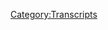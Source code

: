 {{DEFAULTSORT:
    #_TRANSCRIPT_0785:March 4, 2023
}}{{Transcript
    | title         = [[785: March 4, 2023]]
    | caption       = [https://knowledgefight.libsyn.com/785-march-4-2023 Listen to this episode on Libsyn]
    | episodeNumber = [[785: March 4, 2023|785]]
    | length        = 02:51:39
}}

{{MessageBox
    | header     = Warning: Bot Generated Content
    | text       = This transcript was automatically generated by transcription software and likely contains many mistakes and misattributions. Please check the audio for definitive quotes, attribution, and context.
    | image      = N3yvass4myg91.webp
    | imagewidth = 50px
    | id         = warning
}}

{{TranscriptBlock
    | name      = Alex Jones
    | timestamp = 00:00:04.000
    | text      = Red Alert. Red alert. Red alert. Red alert. Random knowledge five days.
}}

{{TranscriptBlock
    | name      = Theme Song
    | timestamp = 00:00:16.000
    | text      = Damn, Jordan I'm sweating knowledge party.com It's time to pray. I have great respect for knowledge like knowledge. I'm sick of them posing as if they're the good guys shank me or the bad guy knowledge. Dan and Jordan knowledge fight
}}

{{TranscriptBlock
    | name      = Theme Song
    | timestamp = 00:00:35.000
    | text      = need need money handy and dandy your shopping Andy and Pam handy in Kansas. Just starting to pray Andy in Kansas Shirley here Thanks for holding. Oh, Alex was huge fan. I love your word. Knowledge by now knowledge fight.com
}}

{{TranscriptBlock
    | name      = Dan
    | timestamp = 00:00:59.000
    | text      = Hey everybody, welcome back knowledge right I'm Ben. I'm Jordan workable dudes like to sit around worship at the altar of saline and talk a little bit about Alex Jones. Oh, indeed.
}}

{{TranscriptBlock
    | name      = Jordan
    | timestamp = 00:01:08.000
    | text      = We are Dan Jordan Dion. Jordan, I have a quick question for you. What's up? What's your bright spot today?
}}

{{TranscriptBlock
    | name      = Dan
    | timestamp = 00:01:13.000
    | text      = Well, my bright spot today Jordan is on characteristically I have since our live shows actually taken a bit of time off. I decided it was about time to just actually do what everyone keeps telling me today, right? What the fuck? I'll go ahead and take some time. It's
}}

{{TranscriptBlock
    | name      = Jordan
    | timestamp = 00:01:27.000
    | text      = your five year anniversary since the last time you took time off.
}}

{{TranscriptBlock
    | name      = Dan
    | timestamp = 00:01:31.000
    | text      = Brutal but um, so what I've been doing for most of the week is playing Far Cry. Hell yeah. And man, man. Oh, man, I am not a first person shooter guy I never liked like a doom
}}

{{TranscriptBlock
    | name      = Jordan
    | timestamp = 00:01:43.000
    | text      = no halo. No, that not your not your jam.
}}

{{TranscriptBlock
    | name      = Dan
    | timestamp = 00:01:47.000
    | text      = I find guns to not be all that appealing. Even though like really from a structural standpoint, if you have like a magic wand or something, Same difference. Yeah, basically, in a video game that is just a projectile
}}

{{TranscriptBlock
    | name      = Jordan
    | timestamp = 00:01:58.000
    | text      = firing a projectile, regardless of its firing object is firing a project that somehow
}}

{{TranscriptBlock
    | name      = Dan
    | timestamp = 00:02:03.000
    | text      = the aesthetics of the guns, gun games never really appealed to me. And I don't really like quick, like really fast violence and stuff. Yeah, it's overwhelming to me. And I think I had slotted most first person shooter kind of games into the, like, those games that almost fetishistic ly recreate actual battle. Yeah.
}}

{{TranscriptBlock
    | name      = Jordan
    | timestamp = 00:02:24.000
    | text      = Like Call of Duty. You're, yeah, you're on Normandy. And you're like, Well, I don't. This isn't where I want to be. I don't know why I'm here, man. Yeah, and
}}

{{TranscriptBlock
    | name      = Dan
    | timestamp = 00:02:33.000
    | text      = a lot of that felt a little bit like not up my alley just felt weird. I never really thought there would be much I would enjoy about like recreating Battles of History and stuff. Sure, sure, sure. But you know, Giancarlo Esposito from Breaking Bad is the villain in the sixth one. And so that got me to be like, yeah, give this a try whatever it was, like heavily discounted on the PlayStation Plus share. And so I gave it a try. And holy shit. The sixth one is nuts. And so I felt deep into that hole. And then I saw that the fifth one is about trying to do battle against a cult that is taken over a small area in Montana. Yeah, that sounds familiar. And I'm like, wow, this is all right.
}}

{{TranscriptBlock
    | name      = Jordan
    | timestamp = 00:03:18.000
    | text      = I mean, the word apropos comes to mind. Yeah. And
}}

{{TranscriptBlock
    | name      = Dan
    | timestamp = 00:03:22.000
    | text      = it was free. Yeah. And PlayStation Plus, try this. That's the same as I've been jumping around in these games. And it's a lot of fun. It's a bunch of nonsense. And I don't know, you get to have animal friends. And you do little missions. And you're you know, it. There's a lot of violence. And I don't know, it's I don't know, it's weird. I'm not desensitized to it. I also don't care. Right? There's almost 40. So maybe
}}

{{TranscriptBlock
    | name      = Jordan
    | timestamp = 00:03:48.000
    | text      = that's fair. I think I think there's something about like, the way that your mirror neurons fire and you empathize with somebody who is holding a gun that you could conceivably hold in your daily life, that gives you more of a sense of immediacy and reality to it, as opposed to when you when you like, transpose those very same concepts into a place that can't hurt you into a sandbox of safety, then you're like, oh, it's fun to play around with guns, you know,
}}

{{TranscriptBlock
    | name      = Dan
    | timestamp = 00:04:14.000
    | text      = I guess, I guess. And I think that the story overwhelms the action, in some ways. And I think that's very good. Yeah. And I think that that kind of helps. Yeah, whereas I think I think the way that I had pictured a lot of those, like, Modern Warfare and Call of Duty type stuff, it's like, the action is all there is yeah, you know, yeah, and maybe that's wrong of me to assume because I don't I've never played them right. Here's that way to me. Sure. Whereas the immersion of like in the in the sixth one, you're fighting, some guerrilla warfare again, right? They oppressive regime, and the fifth one you're fighting this cult that has taken over is real weird. So like, you know, there is stuff that you can really get absorbed in Yeah, the animal friends I mean, And
}}

{{TranscriptBlock
    | name      = Jordan
    | timestamp = 00:05:00.000
    | text      = that's another that's another situation you know, you transpose that over there. The thing is the story. Now they have to make up the whole story. You know, like with a Call of Duty, they can be like, Hey, you're fighting in Vietnam and you assume all the shit that comes from fighter. They don't need to tell you about that. They're like, you're like, Fuck my grandfather's there in this game. He's right next to me. You know,
}}

{{TranscriptBlock
    | name      = Dan
    | timestamp = 00:05:21.000
    | text      = is it possible in those games to go AWOL? Can you desert Can you
}}

{{TranscriptBlock
    | name      = Jordan
    | timestamp = 00:05:26.000
    | text      = be a conscientious objector?
}}

{{TranscriptBlock
    | name      = Dan
    | timestamp = 00:05:30.000
    | text      = 100 resistor simulator of working in a national park,
}}

{{TranscriptBlock
    | name      = Jordan
    | timestamp = 00:05:33.000
    | text      = you've got a foot, you've got a bone spurs, so you get stationed very
}}

{{TranscriptBlock
    | name      = Dan
    | timestamp = 00:05:38.000
    | text      = far away from any action. Yeah. Anyway, so I've been doing a lot of that. That's a lot of fun. Animal Friends.
}}

{{TranscriptBlock
    | name      = Jordan
    | timestamp = 00:05:46.000
    | text      = My brightspot Dan is I mean, largely baseball. Sure it's returning? Yeah. But in specific it is the World Baseball Classic. Oh, Dan, that is essentially the World Cup. But for baseball now. It's the World Cup. All countries around the world. They're really good at football, because that's what they play, you know? Yeah. And the World Cup of baseball right now. There's three good teams. Yeah. It's very limited. There's 20 Total teams though. Okay, so what's fun about it is the USA and Japan and the Dominican Republic have essentially between the three teams 1000 Hall of Famers on the teams, right and everybody else has everybody else in the minor leagues. Okay and it is fucking fantastic to watch them play each other because they're because everything is tense you know? There's mistakes people are bunting and shit there's the ground once ground ball took a Bad Hop that doesn't matter that's never mattered in a professional baseball game but here it's important it's it's a little bit like watching little Little League World Series
}}

{{TranscriptBlock
    | name      = Dan
    | timestamp = 00:06:50.000
    | text      = it's it feels to me like how I remember it. Maybe this isn't accurate at all but like basketball in the Olympics. Yeah, back in the day. Yeah, wherever like everyone there were not many good T wasn't
}}

{{TranscriptBlock
    | name      = Jordan
    | timestamp = 00:07:03.000
    | text      = really a basketball world back then. Yeah, it was more it was more of a Michael Jordan world that
}}

{{TranscriptBlock
    | name      = Dan
    | timestamp = 00:07:07.000
    | text      = is that is pretty exciting, though. Yeah, yeah, it's great. So you know what I'd recommend you do go watch a little league game
}}

{{TranscriptBlock
    | name      = Jordan
    | timestamp = 00:07:17.000
    | text      = but, but what's also great about it is that watching the the best teams is going to be on the Japanese team. You have I don't know. Yeah, you got show yo, tada. Yeah. All right. Now here's the great part about the Japanese baseball team. Shohei. Otani is neither the greatest hitter nor the greatest pitcher on their team. Wow. He's a close second for both, which again, makes him the greatest baseball player ever to live, right. But they've got a 20 year old pitcher named Sasaki, he throws 101 on the daily doesn't even try just throwing one to one lucky. Oh, he's walking out and he accidentally throws one I wonder what they've got a hitter, who's maybe the A's projected to probably be the best hitter in the major leagues in the next five years. It's crazy. It's crazy. So they your pick. No. Oh. Then on the USA, you've got trout, right. You've got fucking Nolan Arenado. Their pitching staff is garbage. Say Nolan,
}}

{{TranscriptBlock
    | name      = Dan
    | timestamp = 00:08:16.000
    | text      = Ryan. No, no, no, he's
}}

{{TranscriptBlock
    | name      = Jordan
    | timestamp = 00:08:18.000
    | text      = not back. You might make. But yeah, you've got you've got the best. You got Mookie Betts, you've got three former MVPs you've got a multiple MVP, you know, like that whole thing. Right? So
}}

{{TranscriptBlock
    | name      = Dan
    | timestamp = 00:08:29.000
    | text      = whatever his name is,
}}

{{TranscriptBlock
    | name      = Jordan
    | timestamp = 00:08:30.000
    | text      = Bryce Harper. No, he's injured. He's not coming back until the second half of the season. I think.
}}

{{TranscriptBlock
    | name      = Dan
    | timestamp = 00:08:35.000
    | text      = What about my boy Johnny Damon?
}}

{{TranscriptBlock
    | name      = Jordan
    | timestamp = 00:08:37.000
    | text      = Johnny Damon. He's been actually in the forest
}}

{{TranscriptBlock
    | name      = Dan
    | timestamp = 00:08:41.000
    | text      = for the past 15 years just trying to come up with a name when I play fantasy baseball.
}}

{{TranscriptBlock
    | name      = Jordan
    | timestamp = 00:08:45.000
    | text      = Yeah. Anyways, and then the Dominican Republic out of this world pitching staff Sandy alcantara is the reigning Cy Young winner. It's amazing. It's going to be incredible.
}}

{{TranscriptBlock
    | name      = Dan
    | timestamp = 00:08:54.000
    | text      = Are the old are those three teams at least in different divisions? Yeah, okay.
}}

{{TranscriptBlock
    | name      = Jordan
    | timestamp = 00:08:58.000
    | text      = They won't meet until the end. So what's fun now is we're watching a bunch of bad teams play baseball for their country. So it's so intense, they care so much, and then they're all gonna lose and then we're gonna watch the USA and Japan and the Dominican Republic fight each other. And that's going to be incredible baseball.
}}

{{TranscriptBlock
    | name      = Dan
    | timestamp = 00:09:14.000
    | text      = Oh, I'm excited for you. Yeah, it's great. I hope I hope it's a blast. It's gonna help I actually kind of hope that there's like some kind of a Cinderella story Oh, total that's the fun Yeah, yeah. Like us gets unseated by tell you this chilly
}}

{{TranscriptBlock
    | name      = Jordan
    | timestamp = 00:09:29.000
    | text      = Chinese Taipei. All right, they just defeated the Netherlands which is a huge upset on account of them being Chinese Taipei and Netherlands has been in the World Baseball Classic for years and stuff. So they're they're really just finding their footsteps on playing baseball at all that came out one if they make it out of their group with Japan. Fucking incredible. You'll see the world. I mean occasionally be like, Whoa, that'll be
}}

{{TranscriptBlock
    | name      = Dan
    | timestamp = 00:09:56.000
    | text      = I'll see nothing. Yeah, exactly. Yeah, but it is very exciting. Yes. So during today we have an episode to go over. Yes. And on account of our Live episodes on my week off, we had a little bit of time where we have not seen what's been going on with Alex. And in that intervening time something very big happened. Oh, no. Do you know what I'm talking about now? No idea. A big interview.
}}

{{TranscriptBlock
    | name      = Jordan
    | timestamp = 00:10:18.000
    | text      = A big interview with for Alex. Yeah, no that Well, I mean, the idea is, I don't know what's going on.
}}

{{TranscriptBlock
    | name      = Dan
    | timestamp = 00:10:23.000
    | text      = I understand that but this might be something that you would not have been able to avoid.
}}

{{TranscriptBlock
    | name      = Jordan
    | timestamp = 00:10:27.000
    | text      = Okay, well, I avoided it. Like a hero. Well, congratulations.
}}

{{TranscriptBlock
    | name      = Dan
    | timestamp = 00:10:32.000
    | text      = Thank you. I don't know if I should spoil this for you upfront or let it happen in the episode
}}

{{TranscriptBlock
    | name      = Jordan
    | timestamp = 00:10:37.000
    | text      = I assume. Here's what will be fun. I assume plenty of people listening already know everyone ever. So it'll be fun to really finding up.
}}

{{TranscriptBlock
    | name      = Dan
    | timestamp = 00:10:48.000
    | text      = Fair enough. We'll get down to business on that. But before we do, Jordan, let's say hello to somebody. So first hundreds of hours in and I still haven't figured out what Alex thinks actuary means. Then this is attributed to Tini the cat. Thank you so much. You are now policy walk.
}}

{{TranscriptBlock
    | name      = Alex Jones
    | timestamp = 00:11:03.000
    | text      = I'm a policy wonk. Thank
}}

{{TranscriptBlock
    | name      = Dan
    | timestamp = 00:11:04.000
    | text      = you very much. actuary is a term that Alex throws out whenever he needs to lie about something that involves statistics and vague future prediction.
}}

{{TranscriptBlock
    | name      = Jordan
    | timestamp = 00:11:14.000
    | text      = I think he means spreadsheet. Or
}}

{{TranscriptBlock
    | name      = Dan
    | timestamp = 00:11:17.000
    | text      = soothsayer. Oh, spreadsheet with with a spreadsheet? Yeah, I mixed Hey, Bryce. I like you and I love you. And could you fill up my water bottle for me? Thank you so much. You are now policy walk.
}}

{{TranscriptBlock
    | name      = Jordan
    | timestamp = 00:11:27.000
    | text      = I'm a policy walk. Thank you very much.
}}

{{TranscriptBlock
    | name      = Dan
    | timestamp = 00:11:29.000
    | text      = Next a yak ban. And Jerry bear. Thank you so much. You are now policy walk.
}}

{{TranscriptBlock
    | name      = Alex Jones
    | timestamp = 00:11:32.000
    | text      = I'm a policy wonk. Thank
}}

{{TranscriptBlock
    | name      = Jordan
    | timestamp = 00:11:33.000
    | text      = you very much.
}}

{{TranscriptBlock
    | name      = Dan
    | timestamp = 00:11:34.000
    | text      = Next, the future X Mrs. Alex Jones. Thank you so much. You're on our policy walk.
}}

{{TranscriptBlock
    | name      = Jordan
    | timestamp = 00:11:38.000
    | text      = I'm a policy walk. Wait a second.
}}

{{TranscriptBlock
    | name      = Dan
    | timestamp = 00:11:40.000
    | text      = Get in line.
}}

{{TranscriptBlock
    | name      = Jordan
    | timestamp = 00:11:43.000
    | text      = Thank you very much.
}}

{{TranscriptBlock
    | name      = Dan
    | timestamp = 00:11:44.000
    | text      = Next, the dirty liberal from Butler, Pennsylvania. Thank you so much. You're now ballsy walk.
}}

{{TranscriptBlock
    | name      = Alex Jones
    | timestamp = 00:11:48.000
    | text      = I'm a policy wonk.
}}

{{TranscriptBlock
    | name      = Jordan
    | timestamp = 00:11:49.000
    | text      = Thank you very much,
}}

{{TranscriptBlock
    | name      = Dan
    | timestamp = 00:11:50.000
    | text      = Jordan, we get a ticket great at the mix. So thank you so much. Do I listen to knowledge fight for 22,000 minutes and 2022 and have the receipts to prove it. Take my money. Thank you so much. You are now a technocrat.
}}

{{TranscriptBlock
    | name      = Alex Jones
    | timestamp = 00:12:02.000
    | text      = I'm a policy wonk. I have risen above my enemies. I might quit tomorrow actually. Just gonna take a little break now. A little breaky for me. And then we're going to come back. And I'm going to start the show over, but either Fuck you. Fuck you. I got plenty of words for you. But at the end of the day, Fuck you and your new world order. And fuck the horse she wrote in on and all your shit. Maybe today's broadcast. Maybe I'll just be gone a month, maybe five years. Maybe I'll walk out of here tomorrow. And you never see me again. That's really what I want to do. I never want to come back here again. I apologize to the crew and the listeners yesterday that I was legitimately having right now is on here. I'll be better tomorrow.
}}

{{TranscriptBlock
    | name      = Dan
    | timestamp = 00:12:57.000
    | text      = He's not oh lord Shelley ever be what happened there? taking a sip of your iced tea when I played the clip. So you didn't get to say thank you. Oh,
}}

{{TranscriptBlock
    | name      = Jordan
    | timestamp = 00:13:06.000
    | text      = no, I was I said thank you too early. Oh, I say thank you after technocrat drop. I said it too early.
}}

{{TranscriptBlock
    | name      = Dan
    | timestamp = 00:13:14.000
    | text      = I see. Yeah. I was very confused by your body language. Yeah, we took a week off. Yeah, no,
}}

{{TranscriptBlock
    | name      = Jordan
    | timestamp = 00:13:18.000
    | text      = I It's Rusty. I'm saying yeah,
}}

{{TranscriptBlock
    | name      = Dan
    | timestamp = 00:13:21.000
    | text      = we could get beat by the Netherlands. So here's a little out of context drop from today's show.
}}

{{TranscriptBlock
    | name      = Alex Jones
    | timestamp = 00:13:28.000
    | text      = Let's go to break. Because you might not need a break, but I gotta go. peepee he's gotta go.
}}

{{TranscriptBlock
    | name      = Dan
    | timestamp = 00:13:34.000
    | text      = So that's the kind of interview he's got. One more. He's got to go pee pee.
}}

{{TranscriptBlock
    | name      = Jordan
    | timestamp = 00:13:38.000
    | text      = Okay. Okay, so he's drinking. So we've got an interview where Alex is drinkin. Yep, he's gotta go get his drinkin. Oh, the guest is right. So the guest No. Okay. This isn't studio. Okay. This is in studio. All right. Everybody's drinking.
}}

{{TranscriptBlock
    | name      = Dan
    | timestamp = 00:13:52.000
    | text      = Guest also smoking a cigarette.
}}

{{TranscriptBlock
    | name      = Jordan
    | timestamp = 00:13:55.000
    | text      = Okay, is it Wait, it's Dave Chappelle? Is it Dave Chappelle? No, no. Okay. Not that big. Okay. All right. Okay.
}}

{{TranscriptBlock
    | name      = Dan
    | timestamp = 00:14:02.000
    | text      = It's debatable. I think you could make an argument that this guest is maybe, huh. Oh, more longevity. Okay, think actually, that's not fair. Because Dave Chappelle is career has gone quite a ways back. Yeah. Um, ya know, it's tough. I don't I don't I wouldn't know how to gauge it.
}}

{{TranscriptBlock
    | name      = Jordan
    | timestamp = 00:14:19.000
    | text      = Okay. Well, I'll wait until I see further.
}}

{{TranscriptBlock
    | name      = Dan
    | timestamp = 00:14:22.000
    | text      = Um, so I guess we'll we'll sort out whether or not this person is more or less famous than Dave Chappelle somebody
}}

{{TranscriptBlock
    | name      = Jordan
    | timestamp = 00:14:28.000
    | text      = smoking in the in the studio with Alex Jones. Yeah. And drinking. Yeah. Okay.
}}

{{TranscriptBlock
    | name      = Dan
    | timestamp = 00:14:35.000
    | text      = I mean, look, you have to kind of get the sense that like, Alex has to be pretty subservient for someone to just light up a cigarette.
}}

{{TranscriptBlock
    | name      = Jordan
    | timestamp = 00:14:46.000
    | text      = Do totally, totally. And it's not Joe Rogan because I know that that's not happening anymore.
}}

{{TranscriptBlock
    | name      = Dan
    | timestamp = 00:14:51.000
    | text      = I think Joe could show up there. It wouldn't go the other way. No, no, wouldn't go the other way. Okay. But I wouldn't put it past Joe to show up there but i don't know i don't think Joe smoke cigarettes. You It's one
}}

{{TranscriptBlock
    | name      = Jordan
    | timestamp = 00:15:00.000
    | text      = cigar. Yeah, that's right. That's what you do. Yeah. Yep.
}}

{{TranscriptBlock
    | name      = Dan
    | timestamp = 00:15:03.000
    | text      = So anyway, here's the first clip, where we start off before the guest arrives.
}}

{{TranscriptBlock
    | name      = Alex Jones
    | timestamp = 00:15:08.000
    | text      = Ladies and gentlemen, I'm Alex Jones, your host. It's Saturday, March 4 2023. It is 1210. Exactly Central Standard Time. And I have gone for close to a week though I did host about half of the shows, I have dedicated myself to spending more time with family, with my parents and with my children and others, because I've just been working seven days a week, for 28 years. And I've just been committed to do that. I'm doing some catching up. Even though the world's in a more intensive, sane place than ever, I've committed to take off at least five, six days purely every month to spend it exclusively with my family. Because that is so important to do. Who knows how long we'll even be here.
}}

{{TranscriptBlock
    | name      = Dan
    | timestamp = 00:15:56.000
    | text      = So Alex didn't take the time off specifically to only spend time with his family. Like in that clip, he even said that he hosted his show some of the days over the phone and other days he called in or one of the idiots was hosting. He's just taking more vacations because he knows that pretty soon he won't be able to afford that shit. And he's like when his finances are like, appropriately scrutinized he's screwed. Yeah, I get why he can't be honest with the audience about it. But it's a bit sad. I bomber.
}}

{{TranscriptBlock
    | name      = Jordan
    | timestamp = 00:16:22.000
    | text      = Yeah. I mean, it's hard to it would be a hard ask for the audience to forgive you. If you're like, Well, I've committed to Brewster's millions thing
}}

{{TranscriptBlock
    | name      = Dan
    | timestamp = 00:16:30.000
    | text      = for the rest of my gotta get rid of all this. It's gone. It is
}}

{{TranscriptBlock
    | name      = Jordan
    | timestamp = 00:16:35.000
    | text      = not going to be mine for much longer. So so long as I can, I will spend
}}

{{TranscriptBlock
    | name      = Dan
    | timestamp = 00:16:39.000
    | text      = it the difference between this and Brewster's millions is like that. The premise was that you get it at the end, right? Like you have to spend all the money and then he gets the inheritance, right? You can't like there's nothing at the end of this rainbow for Alex.
}}

{{TranscriptBlock
    | name      = Jordan
    | timestamp = 00:16:52.000
    | text      = Yeah, if this is, I mean, the end of this rainbow is just a different type of zero for either way that the feeling of I got one over and now I have zero or I screwed up, and I'm losing for everything. Yeah.
}}

{{TranscriptBlock
    | name      = Dan
    | timestamp = 00:17:07.000
    | text      = But he's taking a lot of vacations. Yeah, well, he's trying to get one over. It's pretty, it's pretty wild. So we got a theme to this show. It's not just a show where he comes in, and he's going to talk to a very famous guest. He also has a theme.
}}

{{TranscriptBlock
    | name      = Alex Jones
    | timestamp = 00:17:21.000
    | text      = Okay, the theme of this transmission today is the Great Awakening is here, the chain reaction is taking place. Humanity, a large segment of it is waking up at an explosive rate. So that's the
}}

{{TranscriptBlock
    | name      = Dan
    | timestamp = 00:17:32.000
    | text      = new catchphrase that Alex says that's the new branding. Explosive rate. No, the chain reaction chain reaction. Gotcha. He's co opted the Great Awakening from Q anon. But you know, that was working for a bit. But you know how Alec says he kind of wants to have something that's his own. It's more exclusive to his platform. And it's something that implies that his victory is inevitable. So you landed on the chain reaction, a chain reaction, the basic gist is that he's saying that the inciting event has already happened. And now a chain reaction is in progress that can't be stopped. Anything the globalist tried to do will just trigger another aspect of that chain reaction and then blow up in their face. I think that it's, there's a little bit of truth to this, but not as much as Alex is selling. The far right media has succeeded in radicalizing a significant portion of the population to the point where they live in a completely different reality and nothing will ever reach them. Internal Communications from Fox News can come out in the Dominion lawsuit that clearly illustrate that they lied to their audience intentionally and knowingly, and Tucker will remain the most important person in the world to them. Study after study come out showing that the vaccine worked and ivermectin didn't, and a lot of people will continue to follow and trust the people who still preach the opposite. I don't think this is really a chain reaction. But Alex is correct that he's helped foster and train a segment of the population to be blindly oppositional defiant, and ready to be mobilized against any right wing culture war battle, that the people who are in charge want. Yeah, media, the right wing media will just say go and
}}

{{TranscriptBlock
    | name      = Jordan
    | timestamp = 00:19:00.000
    | text      = so yeah, my most recent favorite is a bank collapsed. And what I'm hearing is that recently, they hired somebody to help with like diversity or something. So the argument is very clear. Go well, you hire someone for diversity, then you will destroy the global financial system.
}}

{{TranscriptBlock
    | name      = Dan
    | timestamp = 00:19:20.000
    | text      = Whoa, whoa, go back. Right. Exactly. Yeah, we've heard it a million times. It happens every day. That's what happened with Ken Lay. Oh, no, I
}}

{{TranscriptBlock
    | name      = Jordan
    | timestamp = 00:19:27.000
    | text      = one day I walked over and I helped an LGBTQ plus person and then $5 got stolen from my back pocket in go, whoa, whoa, whoa, whoa, whoa, broke.
}}

{{TranscriptBlock
    | name      = Dan
    | timestamp = 00:19:36.000
    | text      = I think an actual chain reaction is what's happening with Alex's legal struggles. He defamed grieving parents and that triggered a lawsuit. The lawsuit triggered him being completely uncooperative to the point where he was hit with a default judgment and ended up owing over a billion dollars. This gigantic judgment and the looming fear that he knew he was going to lose that case triggered Alex to try to pull off a phony bankruptcy and to mess around with his finance Isn't possibly hide money in various places like by creating Alex Jones Live, which is totally unrelated to completely unrelated the revelation of Alex Jones live led the bankruptcy court to order him to suspend that show and demand discovery of all documents related to that show and the claims that he made on air about it being separate from free speech systems. We're yet to see what this triggers, but I don't think it's completely out of the question to assume that Alex may have opened himself up to criminal liability. If he's up to no good. And he ends up being charged with bankruptcy fraud. That's just that's not a matter of fines. He could go to jail for five years.
}}

{{TranscriptBlock
    | name      = Jordan
    | timestamp = 00:20:33.000
    | text      = Yeah. And and again, with with discovery that includes, I would hope we understand by now, any sort of text communications or email communications, such as ones that might include a conversation along the lines of Hey, Tim, they're going to take all of my money. How do I hide? So let's start a different show. Unrelated, totally unrelated, totally unrelated. Not at all bankruptcy fraud. Yeah, I
}}

{{TranscriptBlock
    | name      = Dan
    | timestamp = 00:20:59.000
    | text      = mean, look, he didn't comply with the discovery in the last case. And I don't expect that he will be much more forthcoming now. But that could be much more of a problem. Yeah, these circumstances than in the civil case. Yeah. Obviously, that's a pretty unlikely outcome like for him to go to jail. But if there's ever been a case of someone who could be shown to be using the bankruptcy courts in the system in bad faith, it's definitely Alex. Like, if I were him, I'd be taking every fucking vacation. I could as well. Yeah. Because it might not just be a matter of him being broken. Yeah, he could fuck around and uncooperative himself into prison. Yeah, it's
}}

{{TranscriptBlock
    | name      = Jordan
    | timestamp = 00:21:36.000
    | text      = very, it's very interesting to see the differing justice systems in action, where it's like, Listen, you can you can hurt people and harass people and destroy people, but we'll give you the benefit of the doubt. You fuck with our money. You're dead. We are coming for you. You know? Yeah. So anyway,
}}

{{TranscriptBlock
    | name      = Dan
    | timestamp = 00:21:51.000
    | text      = Alex, I don't know if you know this was in Cancun. Do you remember that? Yes. He went to Cancun again.
}}

{{TranscriptBlock
    | name      = Jordan
    | timestamp = 00:22:01.000
    | text      = Okay, yeah. Okay. Yep. I want to
}}

{{TranscriptBlock
    | name      = Dan
    | timestamp = 00:22:04.000
    | text      = people people love him.
}}

{{TranscriptBlock
    | name      = Alex Jones
    | timestamp = 00:22:06.000
    | text      = So let me again give you an anecdotal example. You can see all the real world examples yourself around you and and describe what happened. I went for about six days with my family to a vacation destination in Mexico. And I got mobbed at the Texas airport in Austin. I got mobbed continually in Mexico and I was kind of hiding out just on the beach. I got mobbed everywhere, and flying back out of Cancun yesterday. We got to the airport about two hours for the flight we got through security really quickly. And so I went and sat in a corner of a restaurant that was probably only a third full. And basically everyone in the restaurant came over and shook my hand and said we know about the New World Order. The Great Awakenings here we're gonna beat him together. It was like Fight Club.
}}

{{TranscriptBlock
    | name      = Dan
    | timestamp = 00:23:04.000
    | text      = Oh, I heard the chain reactions happening. It is like Fight Club because he's imagining thing. Yeah, that would make sense. It is very much
}}

{{TranscriptBlock
    | name      = Jordan
    | timestamp = 00:23:10.000
    | text      = are all people in his head coming up to say thank you. You've done such great work.
}}

{{TranscriptBlock
    | name      = Dan
    | timestamp = 00:23:15.000
    | text      = When I heard that clip. I thought it was imagining things because like I said, like Alex just got back from a vacation in Mexico. So I was I thought at first he was talking about the same one. Right? But he said he came back and was at the airport the day prior which would have been March 3, so it has to be a different Cancun vacation than the one he just got back from on our episode from February 21st. Ship to vacations to Cancun. Yeah. So because seriously up with this, and if I had to guess it's just a matter of wasting money and living lavishly before that's not an option anymore. But there's an outside chance that Alex has picked up like a side gig, mewling fentanyl across the border.
}}

{{TranscriptBlock
    | name      = Jordan
    | timestamp = 00:23:50.000
    | text      = I mean, you know, if he were setting up contexts for his inevitable departure from the United States for good, I'm trying to
}}

{{TranscriptBlock
    | name      = Dan
    | timestamp = 00:23:59.000
    | text      = buy a house. Exactly.
}}

{{TranscriptBlock
    | name      = Jordan
    | timestamp = 00:24:02.000
    | text      = I just appreciate I just appreciate
}}

{{TranscriptBlock
    | name      = Dan
    | timestamp = 00:24:04.000
    | text      = the research on extradition. A man who
}}

{{TranscriptBlock
    | name      = Jordan
    | timestamp = 00:24:07.000
    | text      = is the tip of the spear during a time when the globalists are more on the attack than ever, making sure his audience knows Oh, he's on vacation,
}}

{{TranscriptBlock
    | name      = Dan
    | timestamp = 00:24:17.000
    | text      = and we might get nuked at any minute. Yeah, five minutes until instead, I'm gonna get out of here and we're going my second vacation to Cancun in three weeks. Listen,
}}

{{TranscriptBlock
    | name      = Jordan
    | timestamp = 00:24:27.000
    | text      = I know Look me in the eyes. I know you trust me. And I just told you that a nuclear war is imminent. Yeah, I gotta get out of here.
}}

{{TranscriptBlock
    | name      = Dan
    | timestamp = 00:24:35.000
    | text      = I'll never give in but I might give out and I might go to Cancun or whatever the shit hits the fan. I might be having a margarita there had a luxury resort in Cancun.
}}

{{TranscriptBlock
    | name      = Jordan
    | timestamp = 00:24:49.000
    | text      = There's a nuclear bomb coming into my tie in my mouth. We're doing it
}}

{{TranscriptBlock
    | name      = Dan
    | timestamp = 00:24:53.000
    | text      = What an asshole. So, the last time that Alex went to Cancun, we remember the secure bodyguard that he had told him that he overheard everyone on the beach telling him that they loved him. Yeah. So I guess on this trip folks have gotten a little bit bolder and actually mobbing him okay. Or more realistically, Alex got used to telling that lie about a security guard. And it just wasn't exciting for him anymore. So you needed to juice it up with topical exaggerate. Yeah. I mean, it just gets excessive.
}}

{{TranscriptBlock
    | name      = Alex Jones
    | timestamp = 00:25:20.000
    | text      = The Mexican waiters. We're all fans, and we're talking about what I've done on the show. We love you hate. I wish you were live Monday and Tuesday, but you're going to Texas today we're going to be tuning in Sunday. Are you going to be doing a special show Saturday? I mean, that's the Mexican waiter. Then Mexican nationals, who were visiting from Mexico City came over. Then people from Germany, people from Wales, England. People from South Korea. I mean, on and on and on. And I'm sitting there for an hour, getting up taking pictures. And we're looking around the restaurant. And I'm like, wait a minute. We're sitting here in the corner in the back the places two thirds empty. Most of the tables are open and my wife goes, Yeah, everyone has come over. And as a listener,
}}

{{TranscriptBlock
    | name      = Dan
    | timestamp = 00:26:09.000
    | text      = everyone, everyone, everyone, everyone. It's just he's so big. He's huge.
}}

{{TranscriptBlock
    | name      = Jordan
    | timestamp = 00:26:14.000
    | text      = Roughly. I would say 40% of the population listens to him now because last I checked it was at one and a half billion. So you gotta assume it's two or three right now.
}}

{{TranscriptBlock
    | name      = Dan
    | timestamp = 00:26:24.000
    | text      = I mean, if we're being you know, sincere operator, right, right. We have to accept that this sample from the restaurant tells us that 100% of the world
}}

{{TranscriptBlock
    | name      = Jordan
    | timestamp = 00:26:37.000
    | text      = it does seem like even if he is, I suppose near on a near constant basis arguing for the non existence of anyone who looks like you. Yeah, you're still a fan? Yeah.
}}

{{TranscriptBlock
    | name      = Dan
    | timestamp = 00:26:48.000
    | text      = How could you not be he's not be he's too good. So everyone loves Alex so much. I just love him. Can't can't stop
}}

{{TranscriptBlock
    | name      = Jordan
    | timestamp = 00:26:55.000
    | text      = from mobbing him also can't stop from mobbing him. Now, let's just recall the number of times we've seen Alex interact with people who love him. Oh, it is generally not like, Oh, I love sitting in the corner of this restaurant where I can't run away from you
}}

{{TranscriptBlock
    | name      = Dan
    | timestamp = 00:27:09.000
    | text      = usually seems to fight with people and run away. Yeah. But that's not when he's drunk. margaritas on vacation with the fam No, no. And he has a security guard. Right? Well, yeah, that helps. So not only was everyone giving them love, they're also given him free shit. They could not stop giving him free shit.
}}

{{TranscriptBlock
    | name      = Alex Jones
    | timestamp = 00:27:30.000
    | text      = We we'd ordered dinner. They go. Would you like some free lobster? Would you like some fruit tequila and I'm like, stop. But I appreciate it's not me bragging. Oh, I'm famous. I'm successful. The enemy has tried to destroy me with everything they've got. They have thrown every lie every twisted disinformation piece they have tried to make me Satan. And it's not that I'm that good as a talk show host or information? Definitely. It's that people hate the system so much. That they then just go well, the system's attacking you, you must be good. And I got told that by so many Mexicans. We took the ferry over to Islam at Harrah's and spent a couple of days over there a little beautiful island. I've been going since I was a kid but it was basically nothing on it. Now it's built up. And it wasn't it wasn't saying oh, your drinks free. Why We Love Your Work. Oh, that bag of chips. Your daughter wants just it's free. And then the Mexicans are trying to give us beer give us tequila everywhere. I'm like, why they go sir, we love you. We know when the system comes after somebody. They are good. We are with you. We love you. I mean, it was show intense, ladies and gentlemen. It was in saying the level of support.
}}

{{TranscriptBlock
    | name      = Dan
    | timestamp = 00:28:48.000
    | text      = He's doing that Trump thing with a surge of stories.
}}

{{TranscriptBlock
    | name      = Jordan
    | timestamp = 00:28:51.000
    | text      = I mean, yeah, that I suppose the kernel of truth in there might be that he is in an everything included resort, and everybody just keeps bringing him drinks, because that is how it
}}

{{TranscriptBlock
    | name      = Dan
    | timestamp = 00:29:01.000
    | text      = works. That's kind of what I was thinking based on the other times that I've seen where Alex has stayed, and he's on vacation. It's like, he's probably just spending a whole lot. Oh, the other version of this that I could believe is that a bartender gave him a free drink because he thought he needed it. Yeah. You look sad, dude. Hey, you're a mo.
}}

{{TranscriptBlock
    | name      = Jordan
    | timestamp = 00:29:18.000
    | text      = I don't know who you are. But you seem to really need this. So I'm gonna say Wow, I love your show.
}}

{{TranscriptBlock
    | name      = Dan
    | timestamp = 00:29:25.000
    | text      = Yeah, I want to take a quick second here, though, to break down some of Alex's thinking. These people in Mexico are coming up to him and giving them all this free stuff. And they say that they're doing it because they know the system is against Alex, which means he must be good. This is not how most people think. But it is how Alex thinks. Most people take the information available about a person and then they make an assessment based on that. But this isn't how Alex experiences the world. For Alex everything is about defining yourself based on opposition. He knows that he's onto something when people attack him for saying it because he's convinced himself that is imaginary and enemies attack him the most when he's over the target, and thus negative attention and consequences are actually signs of virtue. This is a coping mechanism that Alex has developed. So he doesn't have to hear or consider criticism of the dangerous, stupid and irresponsible actions that he engages in basically on a daily basis. Most people in the real world living their lives don't need to employ this level of escapism to get through the day, so they don't come up with absurd rationalizations like this. People who are already fully indoctrinated into the info war, maybe have accepted Alex's premise on this shit. So I guess if everyone Alex encountered on his second vacation of the month were dyed in the wool info warriors, this could happen, I guess. I think it's more likely that Alex is making up a story and mysteriously every other character in it thinks exactly how he does. Because Alex says no creativity or ability to understand that other people's minds work differently than his own. Yeah. He's an idiot. Yeah, that's
}}

{{TranscriptBlock
    | name      = Jordan
    | timestamp = 00:30:53.000
    | text      = something that he has no creativity. Yeah, his creativity is what he would say. If he came up to himself and said, I love you.
}}

{{TranscriptBlock
    | name      = Dan
    | timestamp = 00:31:01.000
    | text      = His imaginary enemies mysteriously have all the plans that he would do if he were them. Yep. Everybody, every character in his story is either a demon walking around who's possessed, or they think exactly like him. It's just it's so
}}

{{TranscriptBlock
    | name      = Jordan
    | timestamp = 00:31:15.000
    | text      = crazy how the world works.
}}

{{TranscriptBlock
    | name      = Dan
    | timestamp = 00:31:17.000
    | text      = I'd love to. I'd love to read an Alex Jones screenplay, though, because it was probably one of the more absurd and twisted thing.
}}

{{TranscriptBlock
    | name      = Jordan
    | timestamp = 00:31:24.000
    | text      = I think it was iRobot I think that was the one that he wrote. Yeah.
}}

{{TranscriptBlock
    | name      = Dan
    | timestamp = 00:31:27.000
    | text      = So look, man, everyone loves him. And even leftists don't fuck with Oh, sure.
}}

{{TranscriptBlock
    | name      = Unknown Speaker
    | timestamp = 00:31:32.000
    | text      = There were no one. Nope.
}}

{{TranscriptBlock
    | name      = Alex Jones
    | timestamp = 00:31:34.000
    | text      = I see. If you let us look at him. He's going with our mouse over there. They just don't even say they kind of just keep looking at me. Well, it's better than look at this as not coming up getting in my face, because they know they got screwed. They know they got lied to the point shots they know I'm right. In the main
}}

{{TranscriptBlock
    | name      = Jordan
    | timestamp = 00:31:48.000
    | text      = No, no, you've lost a one and a half billion dollars, Nolan. So
}}

{{TranscriptBlock
    | name      = Alex Jones
    | timestamp = 00:31:52.000
    | text      = I'm gonna give you the good news here. This isn't me talking about myself. Again, I've said this 100 times because it's so critical. Understand, you are blessed. If you're a school teacher, or a farmer, or bus driver, or a police officer or a doctor, or you work at a bank, you got your life, you got your family, you want to go speak at city council, you can you should want to go to school board, great to speak out. But you're not a public person, you get to be private. And the enemies of freedom have tried to make my life a living hell. They've tried to destroy me, and anybody else who stuck their head up or resisted him. And I can tell you as a gauge, kind of like, you get a turkey for Christmas or Thanksgiving and you buy the metal thermometer, you know, because the old one broke or whatever. And you sleds a thermometer in the turkey take care of your thermometer, so to see if you've gotten the middle of it cooked. And that's all I am as a thermometer. I'm a gauge because I'm well known my faces out there. And let me explain some of these aren't just people interested to take a photo with me and say they liked me. No. I would ask the people that say, Oh, really? What's the last time you tuned in two days ago? You were talking about this? Or they'll start telling you Oh, I was tuned in last few days to Oh, and we love Oh, and but when are you back? When are you back? I'm like, Well, I'm back tomorrow we talk to each other. What time what time? I got asked at least 10 times in the Cancun Airport when I was live again. And before I get out of my mouth a couple times they go NUDE NUDE, or will it be two o'clock? So your word of mouth, you spread the word about the broadcast all of you has caused a chain reaction.
}}

{{TranscriptBlock
    | name      = Dan
    | timestamp = 00:33:34.000
    | text      = Okay. None of this happened till but like imagine how fucking antisocial it seems to be like someone comes up as like, Hey, I'm a big fan. Oh, dad named three of my songs. Yeah, that's crazy.
}}

{{TranscriptBlock
    | name      = Jordan
    | timestamp = 00:33:44.000
    | text      = It's so crazy.
}}

{{TranscriptBlock
    | name      = Dan
    | timestamp = 00:33:47.000
    | text      = He's challenging them. Like, I don't believe that you like me?
}}

{{TranscriptBlock
    | name      = Jordan
    | timestamp = 00:33:50.000
    | text      = What's what's happened? What stranger about that is that if somebody accurately told me what was on it, like if I'm Alex, and somebody accurately told me what I said two days ago, that's how I would know they are not a fan. Because that means that they listen and remember the things right, right. Right. So I would have told them something two days ago that directly contradicts literally what I'm talking to them about right now.
}}

{{TranscriptBlock
    | name      = Dan
    | timestamp = 00:34:14.000
    | text      = It would be it would be a cause for concern. Yeah. So right away. This clip was a tortured and painfully drawn out way for Alex just to say that his experiences are a mirror for how the Patriots are doing and when people are nice to him, the Patriots are winning. And when people are mean to him, the globalists are about to nuke everyone and there's no hope and get in your bunkers and flee the cities. Yeah, I get what he's trying to convey. But I question if that metaphor is actually even what he's trying to get at. I know Alex pretty well, and I've seen the kinds of places he frequents, like when he goes on vacation, they aren't cheap. Like it seems like a bunch of like, he seems to be like the guy at the casino who's like the blackjack dealer was so nice. Yeah. 100% they were being paid to be they want to keep you at the table can't believe
}}

{{TranscriptBlock
    | name      = Jordan
    | timestamp = 00:34:56.000
    | text      = how much they were interested in what I do. They weren't Trying to meet talking for as long as possible.
}}

{{TranscriptBlock
    | name      = Dan
    | timestamp = 00:35:03.000
    | text      = It has that vibe to it. Yeah, I don't know. But I do like the idea of Alex's new nickname, the meat thermometer of liberty.
}}

{{TranscriptBlock
    | name      = Jordan
    | timestamp = 00:35:12.000
    | text      = I would I would alter the metaphor just a little bit. And I would say Alex is more like the turkey and it's time to stick a fork in him. He eats done. Yep.
}}

{{TranscriptBlock
    | name      = Dan
    | timestamp = 00:35:20.000
    | text      = That's for sure. Yeah. So Alex, I think has a thought. And it's of a song. Oh, it's a rock and so okay. It's
}}

{{TranscriptBlock
    | name      = Alex Jones
    | timestamp = 00:35:28.000
    | text      = not about me getting praise, that Oh, I feel good about things because I'm getting praise. No, no. It's knowing that I'm supposedly Satan. In the mainstream media, hundreds of articles a day 1000s and 1000s of programs a month 1000s 1000 Local News National Foreign, lying, lying, lying, lying, lying, lying, lying. And you've got that old great song by Alice Cooper. No more Mr. Nice Guy. And if you listen to no more Mr. Nice Guy, we got me the lyrics, enormous, nice guy running real quick texts. He says I got no papers. They can't be seen with me. And I'm feeling real shot down and I'm feeling me. I'm not back when Alice Cooper wrote that 3540 years ago, just 40 years ago. Now. If the newspapers attacked you, man, you were persona non grata. That was the and what do we do social credit score? What are we now those newspapers have less than an 8% approval rating in national polls showed us mainstream corporate broadcast media and all the cable media, they are so universally or almost universally reviled. That the only thing that would hurt me would be if the newspapers started endorsing me.
}}

{{TranscriptBlock
    | name      = Dan
    | timestamp = 00:36:44.000
    | text      = The media doesn't think that Alex is satan. They just think he's a fraud and a liar who's prioritize profits over every measure of decency and his actions have led to tremendous pain, which he doesn't care about at all. There are 1000s of articles about him written but it's always suspicious that he doesn't include that list of his persecutions, a podcast about him with almost 800 episodes that sold out two nights of live shows in under half an hour, and has caused his employees to not want to be corporate representatives for a year of being mocked at weird that's not on the list.
}}

{{TranscriptBlock
    | name      = Jordan
    | timestamp = 00:37:16.000
    | text      = By the very least we cost him 30k higher and Brittany paws.
}}

{{TranscriptBlock
    | name      = Dan
    | timestamp = 00:37:19.000
    | text      = Seems like that could have been maybe something that's on my list seems weird, weird. But no more Mr. Nice Guy thing is interesting, because Alex seems to be saying that his situation is somehow comparable to the lyrics of that song only for it to actually be the opposite. Yeah, a small point Alex forgets is the second verse of that song is about Alex, Alice Cooper trying to go to church and the Reverend punching him in the nose. So it doesn't quite work for first thing. Oh, nobody
}}

{{TranscriptBlock
    | name      = Jordan
    | timestamp = 00:37:44.000
    | text      = remembers the second verse, right? That song
}}

{{TranscriptBlock
    | name      = Dan
    | timestamp = 00:37:47.000
    | text      = was kind of a joke about his public image. And in interviews, he's been pretty aware of the fact that this bad press and social ostracization that, like it made his career Yeah, because without the theatrics, who knows if that band would have even been a success? Yeah,
}}

{{TranscriptBlock
    | name      = Jordan
    | timestamp = 00:37:59.000
    | text      = I mean, it's great. His live show is incredible. He does the whole thing.
}}

{{TranscriptBlock
    | name      = Dan
    | timestamp = 00:38:03.000
    | text      = Like Frank Zappa told him to like never deny. Yeah, absurd stories about yourself.
}}

{{TranscriptBlock
    | name      = Jordan
    | timestamp = 00:38:08.000
    | text      = Yeah, no, there's no way that guar is just a regular as band and they still are, yeah, not happening.
}}

{{TranscriptBlock
    | name      = Dan
    | timestamp = 00:38:15.000
    | text      = Yeah, I was Cooper recording the bad press in the same way that Alex will do shit like ranting about eating his neighbors hoping for people in the actual media to cover it to his name gets out there and people keep talking about him. Also, if Alex's theory about how you are persona non grata if the papers were against you back in the day, if that was actually true, we wouldn't know the name Alice Cooper. Yeah. Alex's point is essentially self debunking.
}}

{{TranscriptBlock
    | name      = Jordan
    | timestamp = 00:38:36.000
    | text      = Yeah, like, okay, okay, hold on. Are you telling me that if the papers were against you, you are persona non grata. Now, are you we talking about the late 80s and 90s right around the time whenever every paper on the fucking country was like, rap music is bad for you? Yeah.
}}

{{TranscriptBlock
    | name      = Dan
    | timestamp = 00:38:54.000
    | text      = Yeah. I never heard wrap again. Yeah, never came back. Also, Alex loves to trot out that statistic about approval ratings. And I've never heard him cite where he's getting that number from, and it hasn't been updated in years. It's wildly inconsistent to like he always just has it under 10%. Basically just choose whatever number he wants. Yeah, I have two rebuttals. The first is that I would love to see a national poll and what it would come up with if they tried to gauge the approval rating of Alex Jones. If he thinks it's going to be higher than 10%. I think he's got another thing coming to quote, Judas Priest, another theatrical, well done. Alex will get some traction on Twitter here and there because people love posting sensational things, he says, but in terms of actual support, it's got to be next to nothing. He puts out episodes of his show on his website, and they end up getting about 200,000 views, which is shit, assuming that each of these views represents 10 People who like Alex, which is generous as an assumption, yeah, that would be about 2 million people are about point 6% of the population. This is woefully unscientific, but I suspect if some actual polling was done, his numbers might actually be worse than a point 6% approval rate.
}}

{{TranscriptBlock
    | name      = Jordan
    | timestamp = 00:39:58.000
    | text      = It's very Most people do not appreciate all of the horrible things he's done.
}}

{{TranscriptBlock
    | name      = Dan
    | timestamp = 00:40:03.000
    | text      = I mean, just from my anecdotal experience, people that I talked to often I'm like, This is what I do for a living. Yeah. Who's that? Yeah. A lot of people don't just don't know who he is. Yeah. My other rebuttal is that Gallup released a poll last month, and it found a 26% of the population has, quote, a favorable opinion of the news media and 20% are neutral. Isn't that negative? For sure, but Alex's numbers are completely fabricated, and they're just meant to be self. So yeah, it's a load of bullshit.
}}

{{TranscriptBlock
    | name      = Jordan
    | timestamp = 00:40:32.000
    | text      = Also, you can't really I mean, I understand the poll. Being something meaningful as as a gauge I suppose get a little temperature but I mean, ultimately, that's like, oh, well, the country just doesn't like you right now. Because you because you kind of suck. Oh, it's better
}}

{{TranscriptBlock
    | name      = Dan
    | timestamp = 00:40:48.000
    | text      = meat thermometer than Alex. That's definitely true. Going to a expensive as a resort and people being nice to him. That's definitely true. But you know, so I will say one thing I have not really even fully given you a sense of how much he talks about how much people loved him. Okay, on his vacation title. People loved him on his vacation. It's a lot Okay, to the point where it was incredibly annoying. Yeah, yeah, I believe that. So now we're gonna get to our guests. Okay. I want I feel like I want to give you some clues, but I think almost anything might give it away. All right. It's a person whose pronouns are kiss my ass. Does that give it does that give it away? K M. A. No pronouns, not bad
}}

{{TranscriptBlock
    | name      = Jordan
    | timestamp = 00:41:29.000
    | text      = pronouns. Oh. Is it? Wait,
}}

{{TranscriptBlock
    | name      = Dan
    | timestamp = 00:41:32.000
    | text      = what? Yeah. Come on. You. I feel the wheel.
}}

{{TranscriptBlock
    | name      = Jordan
    | timestamp = 00:41:37.000
    | text      = Just tell me
}}

{{TranscriptBlock
    | name      = Dan
    | timestamp = 00:41:38.000
    | text      = just tell me. It's Roseanne. It's Roseanne. Yeah. Roseanne Barr.
}}

{{TranscriptBlock
    | name      = Jordan
    | timestamp = 00:41:42.000
    | text      = It's Roseanne Barr. Yep. Roseanne Yep.
}}

{{TranscriptBlock
    | name      = Dan
    | timestamp = 00:41:44.000
    | text      = It's Roseanne sitting there smoking a cigarette? Judea. Yep. It's Rosie. Yep. What? Formerly Roseanne Arnold, ha ha ha. Of the Seminole sitcom. Okay, Suzanne.
}}

{{TranscriptBlock
    | name      = Jordan
    | timestamp = 00:41:57.000
    | text      = I have one thing to say about this. Yep. All right. I appreciate that. It is Roseanne, in a sense, because so many times we see the never ending recurring guys show up over and over again. It's nice that Roseanne is popping up. You know, like, as far as recurring people go, it's a woman this time at least, you know, like, there's some there's some flavor of difference. Yeah. It's not just another asshole. That's that's popping back up again, you know, different as a different asshole.
}}

{{TranscriptBlock
    | name      = Dan
    | timestamp = 00:42:31.000
    | text      = I have a couple things I want to say before we get into any of this. The first is that Roseanne actually has a couple of good points. I will give her that and when they come up, I will give credit where credit's due sure she has more bad points. She is not. Well, right. I don't think she's doing great. Yeah. Drinking at noon. A cigarette in Alex's studio. Indicative perhaps?
}}

{{TranscriptBlock
    | name      = Jordan
    | timestamp = 00:42:56.000
    | text      = where she's at maybe maybe in a little bit of a nothing left to lose kind of most.
}}

{{TranscriptBlock
    | name      = Dan
    | timestamp = 00:43:01.000
    | text      = Yeah, but I'll tell you what. Yeah. The other thing I wanted to say is that these two have no chemistry. It is so uncomfortable and awkward. There's pauses there is just I don't know what the energy in the room is. Yeah, it is bad, right? It is a bad energy. I've seen so many fucking Alex interviews, and a lot of times when there's bad energy, he will just steamroll the person. Yeah. But he can't No, he can't steamroll Roseanne, because he's really famous. And you can't see Merle. Roseanne. Well, I think you could in this circumstance not possible. He could have he could have done it. But I think he's worried about her leaving right back. Right. She's a celebrity that he has access to. And so like, he just leaves things hanging and he can't employ a lot of his techniques that he uses to make things interesting. Yeah. And it hurts. Oh, man. I have had very few interviews of his that I've listened to where I'm like, I don't I can't handle this. I don't know what's going to allow this feels unsafe away. Like, I don't know. There's there's an energy here. Yeah, it's, it's,
}}

{{TranscriptBlock
    | name      = Jordan
    | timestamp = 00:44:09.000
    | text      = that's that's such a bummer. Because I mean, you know, like, I know, Roseanne No, no, I know what's happened. I know who she's become. You're right. But as a comedian who's pronouns are kiss my Yeah. But as as a comic and somebody who like looked up to her when I was when I was learning comedy, you know? Yeah. And I she had she had some, you know, at the height of her powers. I mean, definitely, Alex can't steamroll her no. Fucking Roseanne you know,
}}

{{TranscriptBlock
    | name      = Dan
    | timestamp = 00:44:35.000
    | text      = that kind of thing. Definitely. And I mean, look, I'm going to talk about how much of an idiot she is. And yeah, these things are stupid that she's saying no, I'm gonna make fun of her quite a bit. But at the same time, there's no part of me that wants to take away the achievement that she's had in her career. Yeah, like, what is a very important part of comedy history. Roseanne was not a show that my family let me watch. My parents had a Real prohibition against shows that showed family structures that they felt were unhealthy. So a lot of those things like married with children, I appreciate that. Yeah, those kinds of shows were definitely off the table weirdly, though, like stuff like step by step was okay. But I guess that's because it's kind of sacrimoni Yeah, that's not as dangerous or challenging those. It's something like Roseanne,
}}

{{TranscriptBlock
    | name      = Jordan
    | timestamp = 00:45:24.000
    | text      = those are those were like, learn a lesson shows, you know, like every episode had a had a like, at the end of it, everybody is resolved. And they're like, and that's why we won't steal from things like that.
}}

{{TranscriptBlock
    | name      = Dan
    | timestamp = 00:45:34.000
    | text      = And they're also they're often like, not all that challenging of lesson. No. Roseanne did touch on some issues that were a bit more. If you're broke,
}}

{{TranscriptBlock
    | name      = Jordan
    | timestamp = 00:45:43.000
    | text      = you might need an abortion. Yeah, yeah, step by step didn't deal with that type shit.
}}

{{TranscriptBlock
    | name      = Dan
    | timestamp = 00:45:49.000
    | text      = At least not that I remember. Right. So like, I also have not watched a ton of the show itself. So I'm not I'm not an expert in it. But I'm aware of its legacy. And I've maybe watched a few video essays about the show, kind of because I had an impression in my head, some years back what it was, and I thought it's a stupid show, right. And I've been disabused of that notion like there's a lot going on in terms of the and it's not like she was just the star of that show. She was intimately involved with like, the writing. It was named Roseanne. Yeah. And that I want to be very clear about that to not like, make it seem like there's a lot of people who come in to Alex's shit. Like, let's say, Ted Nugent, and like, he sucks, and I'm also going to shit on his career. Yeah. Whereas with Roseanne now, there's a lot. There's a lot that she's done that stands. And she should be remembered for as opposed to this unfortunate. Yeah,
}}

{{TranscriptBlock
    | name      = Jordan
    | timestamp = 00:46:48.000
    | text      = no, I mean, her stage presence, like at the time when she started breaking through, it was in complete opposition. She was one of those people who you could say like, the more people hated her, the more she was onto something, you know, that was a real thing for her. Now, unfortunately, that is not a lasting life philosophy. And as things change, wherein perhaps maybe when something is against you, it's actually good criticism, because you've only been rewarded for fighting back against it. It makes sense that you would continue to believe that that makes sense.
}}

{{TranscriptBlock
    | name      = Dan
    | timestamp = 00:47:22.000
    | text      = Yeah. But this this interview is bad. Yeah, that makes sense. So there's a lot of it that just funny, stupid, I guess. But I mean, I guess I should just probably tell you this up front. They both cry at a certain point. Let's Yeah,
}}

{{TranscriptBlock
    | name      = Jordan
    | timestamp = 00:47:38.000
    | text      = this interview is bad. And yet they both cry somehow.
}}

{{TranscriptBlock
    | name      = Dan
    | timestamp = 00:47:42.000
    | text      = I don't know if they would think it's bad. But objectively, it's bad. My god. What is happening? Yeah, okay. Yep. All right. Buckle in. Hello. Roseanne? All right. Well, gee, special. 1984. Oops. He's 76 He has recorded for a week from Austin is broadcasting worldwide. It's Alex Jones.
}}

{{TranscriptBlock
    | name      = Alex Jones
    | timestamp = 00:48:06.000
    | text      = Welcome to special live Saturday broadcasts. Not Alex Jones live, Roseanne Barr. They may go an hour and make completely unrelated to Alex. After for years on the phone, called her work. She got the platform back when I did four years ago, we were some of the first they went after. And she is a Peabody Award for television, excellent. Several humanities awards, Emmys, several Golden Gloves, multiple People's Choice Awards, the Eleanor Roosevelt freedom of speech Award, a whole bunch of Nickelodeon awards, a bunch of MTV awards, and she's here with us to cover joy and how to not let them get us down and break our will. It's funny, she's covering, she had no idea didn't talk to her before the interview. She has agreed last week to come in. But I was talking about how I've learned to not let them get me down on the key is not letting them destroy her joy. And I swear she just said, I want to talk about joy.
}}

{{TranscriptBlock
    | name      = Jordan
    | timestamp = 00:48:55.000
    | text      = Wow. Okay, so we are going to see both of the cry on the EPA the interview that is so completely about joy. Yeah, gosh,
}}

{{TranscriptBlock
    | name      = Dan
    | timestamp = 00:49:03.000
    | text      = I should say I believe the sincerity of roseanne crying. Yeah. And it makes me very uncomfortable. Okay, Alex is faking? Yeah, well, yeah. You'll be able to see that quite clearly. Yeah. In a, I don't know, hour and a half. There's a bit to go over gonna be a while. So right off the gate. Here. I believe that the vibe is wrong. Like I said, Sure. No chemistry between these whatsoever. Yeah. And I think that this clip gives you a little taste of that.
}}

{{TranscriptBlock
    | name      = Alex Jones
    | timestamp = 00:49:34.000
    | text      = I said, Do you believe we're winning in the awakenings here? You said? Absolutely. That's what I came here to talk about someone trying to shut up and give me the floor. Great. By the way, you look amazing in person. Yeah.
}}

{{TranscriptBlock
    | name      = Roseanne Barr
    | timestamp = 00:49:43.000
    | text      = Thank you very much. Well, I feel amazing. Well, I better take these off. I just wanted me to show I got these in New York and they they're this really cool color you can't see anywhere. And I like I liked those glasses, aren't they? Cool, they kind of match my whole thing that I like my outfit.
}}

{{TranscriptBlock
    | name      = Alex Jones
    | timestamp = 00:50:04.000
    | text      = I've been loving. You're very daring comedy, like just coming right out with a pleasant shot, knock, and you're getting nothing but love.
}}

{{TranscriptBlock
    | name      = Roseanne Barr
    | timestamp = 00:50:11.000
    | text      = I am so overwhelmed with it. I mean, I never felt it before. Maybe I was afraid to feel it. You know, you know,
}}

{{TranscriptBlock
    | name      = Dan
    | timestamp = 00:50:18.000
    | text      = there's just something that's not clicking. Yeah. She came out with a hat and sunglasses on. Yeah. And that was what she was doing a little bit of business taking off. Right? Yeah, I don't know. I feel like that gives you a little kind of a taste of the discomfort. But I don't know if it fully. I feel like you almost have to watch it actually get the sense of like, what's wrong with this energy? Here's what I
}}

{{TranscriptBlock
    | name      = Jordan
    | timestamp = 00:50:46.000
    | text      = feel. As I've done some I've done some interviews on both sides. I've been there. I appreciate it. When the pleasantries the like the small talk, not on air. Sure. You know, when you're doing an interview for people. Go ahead, start getting to get into the interview be entertaining right out of the gate instead of like, I bought the sunglasses like, no, no, no, it's a color
}}

{{TranscriptBlock
    | name      = Dan
    | timestamp = 00:51:10.000
    | text      = that you can't see yet. Because you
}}

{{TranscriptBlock
    | name      = Jordan
    | timestamp = 00:51:13.000
    | text      = got to start the ball rolling the momentum has to move. And if you start with small talk, there's no momentum.
}}

{{TranscriptBlock
    | name      = Dan
    | timestamp = 00:51:19.000
    | text      = True. Yeah. So I also think that I don't know like Rosanna likes Alex quite a bit. She said she was pretty clear about that. Okay, do question How aware she is of his actual career, right. And that's indicated by something she says here, and then things fall apart very fast.
}}

{{TranscriptBlock
    | name      = Roseanne Barr
    | timestamp = 00:51:39.000
    | text      = So I wanted to be here on a very powerful day, and to say things that are powerfully meaningful to me, and also to be with you, Alex, because you're a hero of mine. And you've been telling the truth for a long time. And when you're wrong, you admit it, and that's very, very rare. You know, that is something really rare. I've seen you say, Yeah, I'll admit it when I'm wrong. That's
}}

{{TranscriptBlock
    | name      = Jordan
    | timestamp = 00:52:05.000
    | text      = saying you will.
}}

{{TranscriptBlock
    | name      = Roseanne Barr
    | timestamp = 00:52:08.000
    | text      = On media, they never do that. Plus, they never say they're sorry for the people they've harmed when they are wrong. They aren't human. I think they're are they cyborgs or robots? I don't know. But they they don't display human characteristics like empathy or caring for their fellow human. The it's like, they've all bought into this thing. And they are robotic in a way I wanted to be here today. It's a powerful Jewish day. And I wanted to speak as a Jew because everybody's always talking about the Jews and some Jews are saying they're Jews, but I can tell they're not.
}}

{{TranscriptBlock
    | name      = Jordan
    | timestamp = 00:52:43.000
    | text      = Oh, okay, so we've got Roseanne Dan's rebuttal to Kanye. A couple minutes and Roseanne and Kanye are fighting through the Infowars show. This makes sense to me. This is a sentence I knew was gonna happen.
}}

{{TranscriptBlock
    | name      = Dan
    | timestamp = 00:52:59.000
    | text      = I don't think that that has anything to do with Kanye. I think it is just fucking uncomfortable. Right out
}}

{{TranscriptBlock
    | name      = Jordan
    | timestamp = 00:53:06.000
    | text      = of the gate.
}}

{{TranscriptBlock
    | name      = Dan
    | timestamp = 00:53:07.000
    | text      = Some Jews aren't Jews. Okay. Oh, boy. All right, guys. And hello. Okay. Yeah, Alex does not admit when he's wrong. Also, there's a you could hear her say, are they cyborgs are clones. And you might think like, Haha, you're being metaphorical. No, she's not. No, she was very literal. Later, she will talk more about how she believes there are a bunch of clones among us. Which is cool. Also, I think what she's saying that these people are robotic. She's talking about like other people on news networks. Yeah. and stuff. And that's because they're professionals. They're doing a very different job than Alex. Drunk. Freaking out on air. Yeah. And yeah, if you're comparing like he appears to be like a real person, man. Sure he's having breakdowns on air. We all do. Yeah. Yeah. I think that is different than the job that let's say a good actual anchor is doing if you want to have a company shoot look robotic compared to yelling, crying. Yeah.
}}

{{TranscriptBlock
    | name      = Jordan
    | timestamp = 00:54:03.000
    | text      = If you want to have a conversation that maybe they're a little too robotic in comparison, fine, but I think maybe Alex might be too much in comparison to that. Yeah, I'll just throw that out there. Yeah, maybe there's a balancing act. I would presume
}}

{{TranscriptBlock
    | name      = Dan
    | timestamp = 00:54:15.000
    | text      = that like Anderson Cooper or Jake Tapper off air aren't no examples because they have a bit of personality.
}}

{{TranscriptBlock
    | name      = Jordan
    | timestamp = 00:54:24.000
    | text      = They walk over into their closet, somebody turns their switch off, and then they close the door. And then they're like, hey, it's seven o'clock Did you wake up Cooper? And then they opened the door. Oh, no,
}}

{{TranscriptBlock
    | name      = Dan
    | timestamp = 00:54:33.000
    | text      = his batteries. Got a Cloner. So I don't even know how to. Here we go.
}}

{{TranscriptBlock
    | name      = Roseanne Barr
    | timestamp = 00:54:40.000
    | text      = Okay. And today is Shabbat. So that means Satan does not exist today. Because he cannot exist on a holy day. He can't live anywhere in holy space. So that means that our prayers go straight to God today. He can't interfere or AF with him or nothing else, and I'm here to pray. I'm with Alex today because I've seen Alex pray on this show and I believe his prayers I believe he is a soul has a living soul. And people who have living souls watch Alex and they are touched by his prayers as was I and I'm somebody who prays to is have a talk show. And I asked people on that talk show surrounded by 28 lawyers who are trying to prevent me from doing it. But I asked people afraid to send a storm away from the coast of Florida and it actually moved.
}}

{{TranscriptBlock
    | name      = Dan
    | timestamp = 00:55:31.000
    | text      = Oh, man. See, see what don't say See what I'm saying?
}}

{{TranscriptBlock
    | name      = Jordan
    | timestamp = 00:55:36.000
    | text      = I am now uncomfortable. That's what happens. I don't know. I don't know where to begin
}}

{{TranscriptBlock
    | name      = Dan
    | timestamp = 00:55:44.000
    | text      = right. 28 lawyers were trying to get you to stop praying with guests right?
}}

{{TranscriptBlock
    | name      = Jordan
    | timestamp = 00:55:51.000
    | text      = So Satan is God. God and Satan have a deal where every seventh time the Earth spins right Satan's gotta go he's like that's like putting the tile door at college Satan's like whoa, somebody's fucking today I guess I can't be in there. So even if the showers muddy to sleeping on somebody's couch tonight,
}}

{{TranscriptBlock
    | name      = Dan
    | timestamp = 00:56:10.000
    | text      = take the day off because prayers are coming through.
}}

{{TranscriptBlock
    | name      = Jordan
    | timestamp = 00:56:12.000
    | text      = You can't have with these now on every other day though. Satan's like jumping out grabbing prayers. Like, oh, I got this one. He's not 100% effective. That's true. Yeah, that's why you still gotta pray even on off day right? You know if it's gonna work, you never know. It's silly. I mean, you would think you should save a month in the best
}}

{{TranscriptBlock
    | name      = Dan
    | timestamp = 00:56:29.000
    | text      = cornerback isn't gonna be able to block every
}}

{{TranscriptBlock
    | name      = Jordan
    | timestamp = 00:56:33.000
    | text      = you know, no, you're on Revis Island. You're still complaining about 50%? Yeah, yeah,
}}

{{TranscriptBlock
    | name      = Dan
    | timestamp = 00:56:38.000
    | text      = that's so uncomfortable. Yeah, not good. Not good. Then Roseanne prays? Sure.
}}

{{TranscriptBlock
    | name      = Roseanne Barr
    | timestamp = 00:56:44.000
    | text      = I want to pray with you today, Alec, I came here because I want people to pray with us, that we can overcome all machinery that has ties to the satanic lower world of evil, that we break all those ties, all those satanic vows that people have taken, are they be cut today? May they not exist tomorrow. Those are my house. You can't take schools of the human beings who care for other human beings, and for this country, and what it stands for, which is a melting pot of individual rights, not group rights, where people are punished for things they didn't do what but for justice seems very specific now including women like me, I have the power to speak freely, and to on property and to work it with a sweat of their brow what. And that's
}}

{{TranscriptBlock
    | name      = Alex Jones
    | timestamp = 00:57:37.000
    | text      = beautiful. Please pray on their knees, oh boy
}}

{{TranscriptBlock
    | name      = Roseanne Barr
    | timestamp = 00:57:40.000
    | text      = to a big elitist group who think of us as their slaves or their prey. May that end today. And I ask you out to say amen with me. Amen. Continue the post, she said with him. I'm turning it over to you now, because I know you can do it.
}}

{{TranscriptBlock
    | name      = Alex Jones
    | timestamp = 00:58:00.000
    | text      = I know that no matter what group we come from, or what our backgrounds are, there is a real guy that create a universal consciousness. Okay.
}}

{{TranscriptBlock
    | name      = Dan
    | timestamp = 00:58:09.000
    | text      = Oh, boy. So yes, she finishes the prayer. And then she's like, passing the ball. Alex. Alex, you take a prayer, we all will. It's all it's all praying you you you leave the congregation? Can you do that?
}}

{{TranscriptBlock
    | name      = Jordan
    | timestamp = 00:58:20.000
    | text      = I feel like you can't do that.
}}

{{TranscriptBlock
    | name      = Dan
    | timestamp = 00:58:21.000
    | text      = It's like a dance battle. And she's done though.
}}

{{TranscriptBlock
    | name      = Jordan
    | timestamp = 00:58:24.000
    | text      = Right. But I mean, I feel like they're praying to different gods, you can't, you can't continue the prayer to a different god. That's not how it works. Gods don't appreciate the relay race of of heaven.
}}

{{TranscriptBlock
    | name      = Alex Jones
    | timestamp = 00:58:35.000
    | text      = I think that I mean,
}}

{{TranscriptBlock
    | name      = Dan
    | timestamp = 00:58:37.000
    | text      = look, I don't fully understand from listening to this entire interview her exact relationship with Judaism, but I believe that she is also cool with Alex's God. Sure, sure. So I think there's something going on. I'm not entirely sure.
}}

{{TranscriptBlock
    | name      = Jordan
    | timestamp = 00:58:54.000
    | text      = I'm just saying I this is outside of any organized religion. I don't think Alex believes in any organized or that whatever God Alex is praying to, I don't think has any relationship to anyone elses. That's my point.
}}

{{TranscriptBlock
    | name      = Dan
    | timestamp = 00:59:06.000
    | text      = That's fair. Yeah, by that standard. He's the only one who can pray to
}}

{{TranscriptBlock
    | name      = Jordan
    | timestamp = 00:59:10.000
    | text      = exactly because you shouldn't pass off that prayer. That might be the devil.
}}

{{TranscriptBlock
    | name      = Dan
    | timestamp = 00:59:14.000
    | text      = So Alex, I don't think picked up on that, though, that the prayer was being handed off. She was very explicit about it. She said he thinks she thinks he can do it. So he tries a little bit. It seems like he's arguing with God.
}}

{{TranscriptBlock
    | name      = Roseanne Barr
    | timestamp = 00:59:27.000
    | text      = I'm turning it over to you now because I know you can do it.
}}

{{TranscriptBlock
    | name      = Alex Jones
    | timestamp = 00:59:32.000
    | text      = I know that no matter what group we come from, or what our backgrounds are, there is a real god that create a universal consciousness. And we think about the fact that what would there be if there was nothingness? No planets, no universe, no God, no human, I know nothing. In all of eternity and all time, how could there be nothing? And then you ask because there just wouldn't be anything, bring something out of nothing. That is God. And so I know that being humble before God is, is essential, and realizing that we are really not God, but an expression of God's consciousness, and will and the fact that God wants to be able to commune with us forever. And God was basically lonely, show made creatures that have free will. But that's a gamble. Because God loves us so much. And God knows some of us, because we're given free will will join with with things that are not good, that are bad. And so if God did anything wrong, and I'm not saying God did it, it's the fact that God gave us freedom to do bad things. Let's take this always say, Well, God, allow all this to go on. Your God does this know God gave us consciousness and creation serve in front of the Heavenly Father of the universe, and all space and time in all dimensions that created this for us to experience incredible enlightenment and be able to interface with God? I just thank God for this moment. We're here together,
}}

{{TranscriptBlock
    | name      = Dan
    | timestamp = 01:00:57.000
    | text      = amen.
}}

{{TranscriptBlock
    | name      = Jordan
    | timestamp = 01:00:58.000
    | text      = Is that what it was?
}}

{{TranscriptBlock
    | name      = Dan
    | timestamp = 01:01:01.000
    | text      = Well, that's what he said after she said, Pray
}}

{{TranscriptBlock
    | name      = Jordan
    | timestamp = 01:01:04.000
    | text      = I'm gonna throw this out there. I'm I mean, again, I'm not familiar with all religions, but I would say that most religions would be pretty pissed off if you said their god created life just because God was lonely. He's lonely, he's alone. And and then he of course compelled your infinite worship and enforces a punishment that will last infinitely because he was lonely one time and
}}

{{TranscriptBlock
    | name      = Dan
    | timestamp = 01:01:27.000
    | text      = might have fucked up by giving us free will, but he might have been, but he didn't. Alright, okay. Very strange.
}}

{{TranscriptBlock
    | name      = Jordan
    | timestamp = 01:01:34.000
    | text      = What a weird God. So anyway,
}}

{{TranscriptBlock
    | name      = Dan
    | timestamp = 01:01:35.000
    | text      = uh, Roseanne has a rejoinder.
}}

{{TranscriptBlock
    | name      = Roseanne Barr
    | timestamp = 01:01:38.000
    | text      = Hey, man, good news, that
}}

{{TranscriptBlock
    | name      = Jordan
    | timestamp = 01:01:42.000
    | text      = what we're doing back to backs,
}}

{{TranscriptBlock
    | name      = Roseanne Barr
    | timestamp = 01:01:46.000
    | text      = that all those who do have the spark of a soul in them. And in the most high positions of power, well feel that spark grow. And they will remove themselves just simply by resigning. For the sins they've committed against the children of this world, may they just grow enough soul to kindly remove themselves? And may God guide a person of wisdom and ethics and morality to replace them. May that happen? Immediately. I was also going to talk about mind control and how I also want to talk about mind control.
}}

{{TranscriptBlock
    | name      = Dan
    | timestamp = 01:02:47.000
    | text      = You can see why I say I don't feel safe listening to this. Like I don't know where anything is going notes, notes. Sentences go in all kinds of directions. I feel untethered, I just
}}

{{TranscriptBlock
    | name      = Jordan
    | timestamp = 01:03:00.000
    | text      = Yeah, yeah, I feel like I'm driving. I'm in the passenger seat of a car with somebody who's wearing a blindfold. And there's a team of people trying to hit the car with their own cars. And occasionally it hits you know, there's gonna be an accident. There's gonna be an accident. Probably more than one. Yeah, yep. Oh, boy. And the she's drunk. Yeah. Oh, she's definitely drunk. That's yeah, that was out of the question. Once you put the blindfold on, you were probably drunk first. Yeah.
}}

{{TranscriptBlock
    | name      = Dan
    | timestamp = 01:03:27.000
    | text      = So she wants to talk mind control. Okay. And here's where that goes. What is God's
}}

{{TranscriptBlock
    | name      = Roseanne Barr
    | timestamp = 01:03:33.000
    | text      = talk about? Mind control that we have all been under in our country. And we continue to be under which I'm talking about my act like, why are people just lining up to do when I see how they're doing, like people with these German accents taken whiteness to take the shots? And they're, they're, you know, using the Jewish people basically over there in Israel as lab rats to do it on and they're lining up to do it. I know that this is the end of time. Sure. You know, I know that this the end. It's so
}}

{{TranscriptBlock
    | name      = Alex Jones
    | timestamp = 01:04:07.000
    | text      = surreal. I mean, Netanyahu, I'm not even against I'm not attacking him. He says, oh, Israel, so lucky. We've got rid of the laws. Now we can test on our people, any drugs and find out what they do. And then it's weirdos with German accents, like LeBron and. And Haman says, named Klaus Schwab. He goes on to take over your body. And he goes on to control you. I mean, it's it's like it's overtly satanic.
}}

{{TranscriptBlock
    | name      = Roseanne Barr
    | timestamp = 01:04:32.000
    | text      = It is overtly satanic. And it's like our task if we have any intelligence or soul to see it, but like,
}}

{{TranscriptBlock
    | name      = Dan
    | timestamp = 01:04:40.000
    | text      = so. Alex almost forgot the name of his season's big villain. Yeah, well, she doesn't have a German accent. But I guess that Alex mostly knows how Schwab speaks from his own impression of him so I can understand how Alex would get confused. spose Schwab is Swiss. He was born in Germany, but his parents fled to Switzerland during the Holocaust. Oh, They did return to Germany after the war, but Schwab would go back to Switzerland during his school years. I'm guessing LeBron does a reference to Roger LeBron, who is an immunologist at the Vaccine Research Institute in France.
}}

{{TranscriptBlock
    | name      = Jordan
    | timestamp = 01:05:13.000
    | text      = I was gonna say famous last names first chairman, is LeBron. He doesn't
}}

{{TranscriptBlock
    | name      = Dan
    | timestamp = 01:05:17.000
    | text      = speak with a German accent at all. It's all German accents to Alex and Roseanne, though, because they're dumb and reductive people who speak funny in a European way, they're suspicious and probably German and secretly Nazis and practicing Satanism. Yeah. I'm not sure what Alex is talking about in terms of a new law allowing Israel to test experimental medicines on civilians, but I'm sure it'd be it'd be helpful if he could provide a source. Yeah, I think that this is just the way that he's rewritten the story of Israel being a country that was very early to adopt COVID vaccines which Alex is categorized as being a gigantic medical experiment. That's now
}}

{{TranscriptBlock
    | name      = Jordan
    | timestamp = 01:05:52.000
    | text      = right about this. Yeah. Whenever you make it whenever you make the vaccine, a medical, let's say, race specific bio weapon, and Israel happens to be the country with the highest adoption rate. I mean, it's hard not to make a one to one jump. Their narrative is built. Yeah. However, because Alex has to love far right dictators, he can't really criticize Netanyahu too hard. Well, you know, so it's, it's a weird world, he
}}

{{TranscriptBlock
    | name      = Dan
    | timestamp = 01:06:19.000
    | text      = runs the risk of yea showing back up with his bottle of Yeah, you don't want that you don't want that. So, I know from listening to a ton of Alex, that one thing that he does all the time is that when he has nowhere to go in an interview, or he has to like fucking stall, he asks a genre of questions. And it's like, how would you describe the world we're in right now? Right,
}}

{{TranscriptBlock
    | name      = Jordan
    | timestamp = 01:06:40.000
    | text      = right.
}}

{{TranscriptBlock
    | name      = Dan
    | timestamp = 01:06:41.000
    | text      = Describe this time, right? Who's winning the globalists? are the good guys, those kinds of questions are the like the fall backs when he was like, I don't know what I'm doing.
}}

{{TranscriptBlock
    | name      = Jordan
    | timestamp = 01:06:51.000
    | text      = I would I would call those I'm going to take a bite of sandwich questions. Yeah. 100%.
}}

{{TranscriptBlock
    | name      = Dan
    | timestamp = 01:06:55.000
    | text      = Yeah. So he asks about team humanity versus Team demon.
}}

{{TranscriptBlock
    | name      = Alex Jones
    | timestamp = 01:06:59.000
    | text      = Can you speak to the Great Awakening? How do you think team humanity, Team freedom versus Team demons doing right now?
}}

{{TranscriptBlock
    | name      = Roseanne Barr
    | timestamp = 01:07:05.000
    | text      = Well, I think they can't fight us because one thing they don't know nothing about is the human soul and the human spirit, so they don't fight it. That's the only thing they would know about cause earthquakes with their earthquake, they wouldn't know about how to drive a car, stuff like that. And they're just trying to kill everybody or kill as many people as they can. They don't like thinkers, they're trying to get rid of all the thinkers, especially thinkers like you and me out because we talk to people and they don't like communicators. Neither are people who can receive information. They like people who can't receive information, just people who can take stuff in through their eyes and memes and stuff when they look at screens, and then live their lives trying to replicate that.
}}

{{TranscriptBlock
    | name      = Dan
    | timestamp = 01:07:47.000
    | text      = Oh, really people who just take in things and memes like Alex who constantly is just reporting on memes and headlines. Okay,
}}

{{TranscriptBlock
    | name      = Jordan
    | timestamp = 01:07:55.000
    | text      = I'm such a fan of how many criticisms that she's making of the quote unquote media that are direct one to one things that Alex does, yeah, show if she watched it, which she doesn't
}}

{{TranscriptBlock
    | name      = Dan
    | timestamp = 01:08:04.000
    | text      = know. Absolutely. Everybody kind of likes the vibe of Alan. Yeah,
}}

{{TranscriptBlock
    | name      = Jordan
    | timestamp = 01:08:08.000
    | text      = they're like Alex, what they think he is my mind, Alex, you are fighting against the bad guys. And if I listened to your show, I would realize that you are the bad guys know, I am actively fighting against Oh,
}}

{{TranscriptBlock
    | name      = Dan
    | timestamp = 01:08:20.000
    | text      = no, you're not a thinker. You're stupid and
}}

{{TranscriptBlock
    | name      = Jordan
    | timestamp = 01:08:22.000
    | text      = angry. Maybe your specific gift? Well, I mean, convincing people of something. It's not.
}}

{{TranscriptBlock
    | name      = Dan
    | timestamp = 01:08:28.000
    | text      = I mean, think about even like the beginning of this podcast, I even had a bit of a perception of Alex. Yeah, that very clearly was eroded by listening to him. You know, before you before you actually watch his show, which most people don't do, because it's long, insufferable and boring. Yeah, most people don't do that. And they have this idea of him and in your head. He's like this pioneering voice of like righteousness. And like he criticizes both sides. And, you know, he's been wrong about some things, but he's right about more. And these fraudulent perceptions are reinforced by idiots like Rogen. And all these folks who don't watch his show, either. It's I understand where she could have that perception. But yeah, it's it's kind of sad, ya
}}

{{TranscriptBlock
    | name      = Jordan
    | timestamp = 01:09:14.000
    | text      = know, somehow he over like, he adopted the personality of a pirate radio underground DJ kind
}}

{{TranscriptBlock
    | name      = Dan
    | timestamp = 01:09:21.000
    | text      = of guy. Yeah. Because he was that early on in his career. Right. And now it's all over. And the other thing too, that I would note is that, I think that Roseanne doesn't watch his show, but like, she would watch Q anon shows Yeah, she's farther than that. Yeah, in some ways. Yeah. I think that you would find Alex boring in some other sort of stamp. Sure. Sure. So she, you know, she had some interesting thoughts about writing, and I think I actually agree with her a little bit. Okay. Then I also don't write
}}

{{TranscriptBlock
    | name      = Roseanne Barr
    | timestamp = 01:09:56.000
    | text      = writing was talking about writing for a minute. It is about writing because when you deprogram yourself as per Cathy O'Brien in her book, a time to heal, and her husband was a CIA guy who was into mind sciences, and he taught her that when the act of writing out an experience makes your mind engage, and you begin to heal, and that's why they outlawed
}}

{{TranscriptBlock
    | name      = Alex Jones
    | timestamp = 01:10:24.000
    | text      = that's how they're going to be programmed to write it down in the schools. Now it's such a debriefs writing in schools. That gets into the deeper Yeah,
}}

{{TranscriptBlock
    | name      = Roseanne Barr
    | timestamp = 01:10:32.000
    | text      = don't read it through the ISS, right? Because writing engaged as part of your brain that trigger critical thinking,
}}

{{TranscriptBlock
    | name      = Alex Jones
    | timestamp = 01:10:39.000
    | text      = and this is exactly listening and writing no more. They don't. And that's why people ask, Why do I put up text I tell the truth, I don't want to be on screen. Everything I say pull up text is that engages the brain. And it's and I'm using mine science there. I didn't get trained at some university. I know that. So we're like, we tell you something, we show you the clip for yourself. Or we show you an article or we show you a definition, we want you to go look at that to credit your brain.
}}

{{TranscriptBlock
    | name      = Dan
    | timestamp = 01:11:03.000
    | text      = Alex actually flashes headlines up on the screen for the opposite reason. It's not to engage the audience's critical thinking it's to pacify it. He never shows anything on screen long enough for a viewer to actually read what he's showing. But just long enough, he can probably tell that it's a headline that appears to confirm whatever Alex is saying. These articles are also almost always from infowars.com, where Alex has critical editorial control over all the headlines that appear on articles, even when they're reposted from other media outlets. So he's essentially flashing up props. He's prepared to convince the audience that what he's saying is something that's based on grounded reality when it's just nothing. Yeah, it's a parlor trick, but it does exploit an element to brain science and that it's designed to make sure that any doubts viewers have will be quieted by the appearance of evidence. Yeah. Also not good. As a sign that Roseanne is bringing up Cathy O'Brien, who's not a good source on anything. O'Brien wrote a book in 1995 called transformation of America, where she claimed that she was forced into being a part of various government mind control programs like MK Ultra Project Monarch, she has zero evidence of any of her claims, which have evolved over the years to be much more extravagant, as we pretty regularly see with people who show up in places like Project Camelot. so odd. I don't give her claims a whole lot of credibility. And for my estimation, they're largely a combination of popular conspiracy theory lore, and remnants of the Satanic Panic that was still lingering pretty heavily in 1995. Writing is a good activity to engage in for its own sake, though, I agree with that. There's a reason that therapists often suggest to journaling or why they are that whole craze of people doing morning pages. Yeah, caught on there's a reason and it's because writing is a productive habit. Yeah,
}}

{{TranscriptBlock
    | name      = Jordan
    | timestamp = 01:12:46.000
    | text      = I would suggest people try. Yeah. Quick, because it's really hard.
}}

{{TranscriptBlock
    | name      = Dan
    | timestamp = 01:12:50.000
    | text      = But I mean, if you're not trying to write a book, oh, journaling as a habit of like introspection is Yeah, that's a great idea. Yeah. It has nothing to do with layouts, flashes text on screen, though. It's pretty ridiculous. No, no, no, no, no. So Roseanne, like I said, she does believe that there's clones. Sure. And robots. Okay, and what have you alright,
}}

{{TranscriptBlock
    | name      = Alex Jones
    | timestamp = 01:13:09.000
    | text      = and used to shake 20 hands, I get one fu for every 20 I got nothing but love. And again, people say I'm not again, I'm not saying Oh, I'm so popular. No, I'm this demonized person. And the system is so hated and distrusted now that people don't automatically Well, this guy must be good. That says how weak the power structure is.
}}

{{TranscriptBlock
    | name      = Roseanne Barr
    | timestamp = 01:13:27.000
    | text      = It absolutely does. But they forget like the power structure this big pyramids all about pyramids? Well, this pyramid that they constructed the money people, I'm talking about the people who own the world, they forgot that the big old base that holds them up, you know, has to be composed of living human beings. I guess they're gonna replace them with cyborgs or robots or something. What? Or maybe just clones and people who really don't have any ties to each other who can't do anything but attack or work. I don't know. Is that what they're after?
}}

{{TranscriptBlock
    | name      = Alex Jones
    | timestamp = 01:14:08.000
    | text      = No, I totally agree. That's what they want is they want us to
}}

{{TranscriptBlock
    | name      = Roseanne Barr
    | timestamp = 01:14:11.000
    | text      = strip and they brought the Nazi German government. You know what? Look, everybody. Every penny on this earth is accounted for and it all goes back to the Bank of International Settlements.
}}

{{TranscriptBlock
    | name      = Dan
    | timestamp = 01:14:25.000
    | text      = Oh, boy. So I guess Alex agrees that the globalists want to replace people with clones. Yeah, I didn't realize that. So the Bank of International Settlements has a big boogeyman of conspiracy theory shit, which makes sense. It's a gathering forum for central banks and the conspiracy theorists already have built in hate for a central bank so that their forum and the bank of the central bank so let's be even more evil, right put on the spot. Not one of these people could name a single figure involved in the BIS they couldn't explain what the bank actually does nor describe its functions. It's just a shadowy mysterious entity that supposedly controls everything and can account for every penny in the world which is nonsense. Yeah, there are a lot of very valid criticisms of the Banco like many that have been made about their involvement and transfers of wealth from Czechoslovakia to Nazi Germany during World War Two, but the shit that comes out of folks like Alex and Roseanne is just meaningless meme talking points yeah or Bosh?
}}

{{TranscriptBlock
    | name      = Jordan
    | timestamp = 01:15:16.000
    | text      = Yeah, yeah,
}}

{{TranscriptBlock
    | name      = Dan
    | timestamp = 01:15:17.000
    | text      = no to work more British slang. Bosch Bosch is a great one Yeah, love Bosch British slang is maybe that's the next season of our pockets is better go to work in some Bosch
}}

{{TranscriptBlock
    | name      = Jordan
    | timestamp = 01:15:28.000
    | text      = I mean, I'm telling you I prefer I'm trying to go anachronistic that's what I want all of my slang to be from, like fucking 1920s I'm gonna start seeing groovy all the time, too. That's, I understand. I'm going to try and get I'm not trying to work in some fucking choices. Canterbury Tales shit.
}}

{{TranscriptBlock
    | name      = Dan
    | timestamp = 01:15:47.000
    | text      = I don't trust you to make choices though. Because you you still text me Cool beans. Yeah,
}}

{{TranscriptBlock
    | name      = Jordan
    | timestamp = 01:15:51.000
    | text      = I do. Cool beans.
}}

{{TranscriptBlock
    | name      = Dan
    | timestamp = 01:15:52.000
    | text      = I'm never gonna get rid of Groovy is way to pedestrian shorts to well known
}}

{{TranscriptBlock
    | name      = Jordan
    | timestamp = 01:15:57.000
    | text      = right? Alright, I'm gonna go with tough I'm gonna I'm gonna toss around a tough all the time. You know? What's that one? That's a that's you know, whenever people are like, kind of an asshole boss. You know? That?
}}

{{TranscriptBlock
    | name      = Dan
    | timestamp = 01:16:10.000
    | text      = can't be beat can't be beat. So anyway, we're clones. Okay, clone. Let
}}

{{TranscriptBlock
    | name      = Jordan
    | timestamp = 01:16:15.000
    | text      = me put you on this. Okay, we need clones for a reality show where you drop 400 clones in different places around the United States. They all have a gold clone zone to meet up and only one of them can become the real person at the end of so they become a Pinocchio. Exactly. I'm gonna call it
}}

{{TranscriptBlock
    | name      = Dan
    | timestamp = 01:16:37.000
    | text      = real life. Highlander the Pinocchio show in the Clone zone?
}}

{{TranscriptBlock
    | name      = Jordan
    | timestamp = 01:16:40.000
    | text      = Everybody gets sorts. All right. I'm telling you. I think Highlander only works if we have clones. Okay. Yeah.
}}

{{TranscriptBlock
    | name      = Dan
    | timestamp = 01:16:47.000
    | text      = Okay, I'll buy it. Yeah. I mean, I'd like to see a pilot at least record a pilot. Give him sores with
}}

{{TranscriptBlock
    | name      = Jordan
    | timestamp = 01:17:00.000
    | text      = a big centerpiece where two of them fight and then they're like, we can't produce anymore. What do I do with 399? clones in one dead close?
}}

{{TranscriptBlock
    | name      = Dan
    | timestamp = 01:17:09.000
    | text      = That's your business. Networks not interested? Go talk to Netflix. All right. Okay. So I also think that if there were these like evil money, people who control the world, right, there is zero chance that they would forget that their power relies on the bottom of the pyramid? Not not so. Yeah. Oh, no, they forgot that
}}

{{TranscriptBlock
    | name      = Jordan
    | timestamp = 01:17:32.000
    | text      = most of their time would be spent split between stealing from the bottom and placating the bottom so they can continue stealing from the bottom.
}}

{{TranscriptBlock
    | name      = Dan
    | timestamp = 01:17:39.000
    | text      = If there were a like, giant, like these people who are behind the scenes, who, like, you know, they control the entire world, every single thing they would do would be in service of maintaining the status quo. Yeah, there would be never any instinct of like, Oh, we got to rock the boat, or we got to kill off the population. Now why would they do any of that? Why would they do false flags? Right? It would be all about stability, keeping things in order, because otherwise they can't run the world anymore. Yeah, or whatever. And he that's the flaw of a lot of these conspiracy theories. I find all
}}

{{TranscriptBlock
    | name      = Jordan
    | timestamp = 01:18:15.000
    | text      = of them have the motives are fucked. Yeah. And it's just like, that's not how the systems actually function. You know, if you have a system like that, that becomes stagnant and then it falters from the inside and eventually crumbles like the things that he's described are at all sustainable. No,
}}

{{TranscriptBlock
    | name      = Dan
    | timestamp = 01:18:31.000
    | text      = it's very similar to how Alex tells the lie about his security guard, hearing about how great he is on vacation, and then that erodes to the you know, it can't happen. I'm mob he gets bored. Does it turn into something bigger? Yep. So what about John the Revelator?
}}

{{TranscriptBlock
    | name      = Jordan
    | timestamp = 01:18:48.000
    | text      = Didn't expect him to pop up after but no one's here. Okay.
}}

{{TranscriptBlock
    | name      = Alex Jones
    | timestamp = 01:18:52.000
    | text      = What do you make? John the Revelator? If you really read Revelation, it describes everything perfectly. Well, what was he jacked into?
}}

{{TranscriptBlock
    | name      = Roseanne Barr
    | timestamp = 01:19:00.000
    | text      = What do you mean tapped into?
}}

{{TranscriptBlock
    | name      = Alex Jones
    | timestamp = 01:19:02.000
    | text      = I mean, John, the Revelator. In the book of Revelation, you should believe what what God Christianity, right and things that Jesus taught and all that.
}}

{{TranscriptBlock
    | name      = Roseanne Barr
    | timestamp = 01:19:11.000
    | text      = Well, I know everything about that, too. And I think that here's what I think the times we're living now I'm just going to put it like this. Well, it says, you know, it says in our holy books 2000 years ago, it totally describes the times we're living in now. It also foretells computer and Intel at an age of instant information, intelligence, and data that can't be denied, and that that would be the hallmark of this age, and that I believe we are living in, and that is also called the age of Messianic thought.
}}

{{TranscriptBlock
    | name      = Dan
    | timestamp = 01:19:48.000
    | text      = So I know that some people do call him John the Revelator. But I think that the author of Revelations is more commonly known as John of Patmos. Yeah, that's what I've always known him as can't prove it, but I have a strong suspicion that Alex calls him that Because of the in excess song that he uses as a bumper coming out of commercials Oh, no. revelator puntomio? No, no. All right. Berber Berber opera.
}}

{{TranscriptBlock
    | name      = Jordan
    | timestamp = 01:20:10.000
    | text      = I would go by the Revelator.
}}

{{TranscriptBlock
    | name      = Dan
    | timestamp = 01:20:15.000
    | text      = Dan, down the
}}

{{TranscriptBlock
    | name      = Jordan
    | timestamp = 01:20:15.000
    | text      = revelation and Dan the Revelator. Yeah. 3030 30 and Dan the Revelator. That's what I would have gone with
}}

{{TranscriptBlock
    | name      = Dan
    | timestamp = 01:20:23.000
    | text      = 2000 3030 Delta on zero and John the Revelator. Yeah,
}}

{{TranscriptBlock
    | name      = Jordan
    | timestamp = 01:20:28.000
    | text      = you think you think you're John the Revelator is cool, because he was 2000 years ahead, buddy, we're in 3030, you ain't got shit on
}}

{{TranscriptBlock
    | name      = Dan
    | timestamp = 01:20:35.000
    | text      = us. Also, the Bible didn't predict computers. This is just a weird interpretation that people have of Daniel 12 Four which says, quote, but thou, O Daniel, shut up the words and seal the book, even to the time of the end, many shall run to and fro and knowledge shall be increased. And so that's been turned into by some prophecy of the coming of computers. You know,
}}

{{TranscriptBlock
    | name      = Jordan
    | timestamp = 01:20:57.000
    | text      = whenever your prophecy is vague enough and vast enough to incorporate literally anything, anyone might say, 2000 years ago, it's pretty good. It's a pretty good powerful, I
}}

{{TranscriptBlock
    | name      = Dan
    | timestamp = 01:21:08.000
    | text      = mean, take a little bit of a step back. And like when the mail service was information could travel increases,
}}

{{TranscriptBlock
    | name      = Jordan
    | timestamp = 01:21:16.000
    | text      = saying that shit is the same thing as saying that traffic lights are the greatest form of artificial intelligence that we've ever seen, can't
}}

{{TranscriptBlock
    | name      = Dan
    | timestamp = 01:21:23.000
    | text      = argue with and argue and argue, yep, Rogan said it was obvious reasons. So I think Roseanne has a really interesting perspective. And I think it's antithetical to what Alex wants people to think. Sure, I think that's an interesting dynamic that never actually comes to pass on this show. But she believes that Satan's already lost, okay, the best thing that people can do is nothing.
}}

{{TranscriptBlock
    | name      = Jordan
    | timestamp = 01:21:45.000
    | text      = Well, I mean, the book says that he's already lost, and that everything that will happen is inevitable, and there's nothing you can do to stop it. So it would make sense to have that.
}}

{{TranscriptBlock
    | name      = Dan
    | timestamp = 01:21:54.000
    | text      = But her perspective is very different than Alex's like, they can both think that the devil is gonna lose. Right? Right, right. But she's like, there's nothing you can really do about it. Yeah, cuz there's nothing you can really do about it. Alex doesn't want people to think that because he needs them to give him money, right. But
}}

{{TranscriptBlock
    | name      = Jordan
    | timestamp = 01:22:09.000
    | text      = there's nothing you can really do about it. Otherwise, you don't believe the book. There's only two ways for the book to work, either. There's nothing you can do about it, or you don't believe in the book.
}}

{{TranscriptBlock
    | name      = Dan
    | timestamp = 01:22:17.000
    | text      = Wow, it says he needs money. Oh, well, that's fair. Anyway, Roseanne thinks the devil is already lost. Okay.
}}

{{TranscriptBlock
    | name      = Alex Jones
    | timestamp = 01:22:23.000
    | text      = I agree. All this control is an attempt for Satan to regain what he lost.
}}

{{TranscriptBlock
    | name      = Roseanne Barr
    | timestamp = 01:22:27.000
    | text      = But he's already I just want people to know he has already been defeated, and God has already won. It's just you have to pick your side. Now, one yet, this is all about picking the right side, it's all about you. If you have a sort of weird God, you have to pick your side that sort of gets weird. And people they've been mind screwed into picking the wrong side, and tricked. Because that's the Satan is a trickster. And, you know, that's why people are lining up to take a shot that, you know, like, I'm talking about what it does to people. And then and then the news comes on and says, Oh, well, they don't know why that guy died of a heart attack at age 18. I mean, come on, you've got to see what's right in front of your face. And you have to have the ability, the God given ability to look at facts and data.
}}

{{TranscriptBlock
    | name      = Dan
    | timestamp = 01:23:27.000
    | text      = What if you were to be confronted with facts and data that showed that you're wrong, then you would have to change your perspective, right? Roseanne, because your facts and data are not in her favor.
}}

{{TranscriptBlock
    | name      = Jordan
    | timestamp = 01:23:39.000
    | text      = The problem I have with this stuff is when they use it, it's because after the fact, they've realized that all the stuff that they believe is stupid. And so they have to then be like, Oh, you see, but the reason that it's not stupid is because I focus on facts and data. Right? And you don't
}}

{{TranscriptBlock
    | name      = Dan
    | timestamp = 01:23:56.000
    | text      = Yeah, right. I have empirical evidence, like a 18 year old had a heart attack, which has never happened before, which is neither fat nor data. Yeah. anecdotes are facts and data to them. And that has an emotional appeal. And people are drawn towards that. Yeah. But it's, it's the you know, the same sort of thing that people fall into a lot. There's like I do my own research is is a character that people take on as opposed to a practice agent. And that's the same thing with the like Alex and Roseanne calling themselves thinkers. Yeah. Yeah. You're not get what's in front of the character you're playing.
}}

{{TranscriptBlock
    | name      = Jordan
    | timestamp = 01:24:32.000
    | text      = Look at what's in front of your face. Excuse me. No, Roseanne and Alex, please take away those giant weird wallpaper, things that you hold directly in front of your face all those shades out of the way. Look at all the stuff out there. Look at what's in front of your face. Now that you don't have a giant wallpaper. It's a cocktail. No, I can deal with
}}

{{TranscriptBlock
    | name      = Dan
    | timestamp = 01:24:50.000
    | text      = it. Yep. So Roseanne is blown away by something that Alex was talking about earlier on the show.
}}

{{TranscriptBlock
    | name      = Roseanne Barr
    | timestamp = 01:24:55.000
    | text      = And I am that's why I'm so uh, blown away today while I was watching your last segment about the data you have compiled about the red states and what what vaccine was sent where this is a campaign of cruelty and death, and they did it on purpose. They did it on purpose to you know, just like the Nazis did they study and they decided what demographic didn't suit them because that demographic doesn't buy their bullshit.
}}

{{TranscriptBlock
    | name      = Dan
    | timestamp = 01:25:30.000
    | text      = So there have been two big presentations that Alex has put out about the differences between red states and blue states as it relates to COVID. And their total bullshit. These This isn't even new stuff on Alex's show, this is a while. The first has to do with the higher incidences of vaccine side effects as measured by various data. This is possibly a reflection that people in red states have more vaccine side effects, which must mean that the globalist sent more deadly vaccines to kill off their ideological enemies. Or another far more likely explanation is that these people in these states are more likely to be enamored with bullshit COVID vaccine conspiracies and self report all kinds of side effects to VAERS, which would skew the data in the direction of showing more side effects and red states when it actually reflects over reporting of possibly real possibly imagined side effect. Yeah, it's meaningless. Yeah,
}}

{{TranscriptBlock
    | name      = Jordan
    | timestamp = 01:26:18.000
    | text      = it would be it would be a more accurate map to be like, here's what people believe in these places. And this is why the various data and
}}

{{TranscriptBlock
    | name      = Dan
    | timestamp = 01:26:27.000
    | text      = the the way the public abuse of understanding of the various system has been carried out by the anti Vax, self perpetuating cycle, it's essentially ruined the ability. I don't actually know if it has, but I wouldn't be surprised if it's ruined the ability of EHRs to be used for what it's for. Yeah, which is to pick up signal information that can then be scrutinized further. I think that I think that the way that people use it as AP criminal,
}}

{{TranscriptBlock
    | name      = Jordan
    | timestamp = 01:26:55.000
    | text      = it's probably not completely useless, but they have definitely made it less useful. Yeah, yeah.
}}

{{TranscriptBlock
    | name      = Dan
    | timestamp = 01:27:00.000
    | text      = So the second thing I've seen Alex cover in this respect is higher rates of xx excess deaths and red states, which of course, is evidence that the globalists are sending poisoned vaccines to these states to kill off their ideological enemies. Or another far more likely explanation is that people in the states were less likely to get vaccinated and died from COVID. It's like a self perpetuating cycle. Yeah, or people in predominantly Democrat leaning areas were more likely to engage in social distancing and masking. And that could attribute to the difference. These are actually two data points that are threatening to COVID conspiracy narratives, but with a little simple recontextualization and emotional storytelling. Alex and his ilk are able to twist them into being points that support his conclusion, they swift voted them. This isn't critical thinking and assessing data. This is using numbers as a prop to serve to support your predetermined conclusion, which is not what thinkers do. Yeah, I would think that they do explore this a little more deeply. But of course, they're not. No, I
}}

{{TranscriptBlock
    | name      = Jordan
    | timestamp = 01:27:57.000
    | text      = mean, if he were if they were, I suppose if I gave them more credit for creativity, I would say that they're utilizing that kind of go for their strengths kind of thing that rove popularized, you know that I'll take that guy. Yeah. Like don't don't fight them where they're weak. Take away their strength. And then you went all over the place, you know, sure. Like, so the data points that would be most obviously damaging you like, ah, but those are the ones that make me writer.
}}

{{TranscriptBlock
    | name      = Dan
    | timestamp = 01:28:27.000
    | text      = Yeah, yep. Yep. So remember, when Roseanne said that some Jews aren't Jews?
}}

{{TranscriptBlock
    | name      = Jordan
    | timestamp = 01:28:30.000
    | text      = She did say that. Yeah, that was a little bit uncomfortable.
}}

{{TranscriptBlock
    | name      = Dan
    | timestamp = 01:28:33.000
    | text      = It was a she touches on it a little bit more. That's not good.
}}

{{TranscriptBlock
    | name      = Roseanne Barr
    | timestamp = 01:28:36.000
    | text      = You know that we have to go real deep into what the Bible says about what happened in Egypt, which I want to talk about to when these people who profess themselves to be Jews, but are actually anti Jews. I really want to talk about that to know the floor. Tell us? Well, when Moses was laying the children of Israel, according to Genesis, I mean, Exodus when he was taking them out. God told them don't take out this certain class of people that serve Pharaoh. They were the black magicians and lawyers and servants. They were the lawyer class, the judges and such that they were the servant class, as we call them, like, I guess, politicians like we have right now. And they were Jew
}}

{{TranscriptBlock
    | name      = Alex Jones
    | timestamp = 01:29:24.000
    | text      = ish. A managerial class for the elite.
}}

{{TranscriptBlock
    | name      = Roseanne Barr
    | timestamp = 01:29:27.000
    | text      = Yes. And there. There's a name that God gave them. And it was era brav, which means good teachers are bad information. When you break it down, that's my
}}

{{TranscriptBlock
    | name      = Alex Jones
    | timestamp = 01:29:39.000
    | text      = totally said. They're smart. They're good. Teach bad.
}}

{{TranscriptBlock
    | name      = Roseanne Barr
    | timestamp = 01:29:43.000
    | text      = That's my interpretation.
}}

{{TranscriptBlock
    | name      = Dan
    | timestamp = 01:29:45.000
    | text      = I don't want to touch on any of that stuff, because I don't know what she's talking about. It's interesting that Roseanne says that this is just her interpretation that these folks are called, quote, good teachers of bad information. Because if you Google that specific phrase, there is One result. Oh no, I'm not happy. That is a boring conspiracy vlog on bit shoot, which has a bunch of comments one, including that phrase from an account named The only Roseanne Barr this may or may not actually be her. But it's interesting that the only place the term comes up in a search is a comment section from an account that purports to be her.
}}

{{TranscriptBlock
    | name      = Jordan
    | timestamp = 01:30:24.000
    | text      = That is, that is the funniest of all like, That's the funniest cross reference that you could possibly have to Oh my god, it's just the funniest possible way to prove that that is Roseanne Barr. Like it the other day, the other day, which was, he was on he was online, he's a he's a gamer, right? So he's playing some game, and some dude is interacting with him and he's like, Hey, do you play basketball and Luca Don church is like, yeah. For who? You guys played a rec league or whatever it is like Dallas Mavericks. Like what?
}}

{{TranscriptBlock
    | name      = Dan
    | timestamp = 01:30:58.000
    | text      = Yes, I think that might that account might be her. Yeah, that does seem like her. They've posted no videos. No. It's a three year old account, though named The only Roseanne Barr so would have been
}}

{{TranscriptBlock
    | name      = Jordan
    | timestamp = 01:31:09.000
    | text      = probably the time where she was looking for other accounts to make since she couldn't use ones that she already had.
}}

{{TranscriptBlock
    | name      = Dan
    | timestamp = 01:31:15.000
    | text      = Yeah, that might have been right around the time that she got kicked off. Twitter for calling Valerie Jarrett
}}

{{TranscriptBlock
    | name      = Jordan
    | timestamp = 01:31:21.000
    | text      = does seem seems very similar. It matches up
}}

{{TranscriptBlock
    | name      = Dan
    | timestamp = 01:31:26.000
    | text      = Alex starts talking about how the globalists are enemy or aliens Excuse me.
}}

{{TranscriptBlock
    | name      = Alex Jones
    | timestamp = 01:31:32.000
    | text      = And that's what the globalist can't help everything they do hurts people everything. They teach us bad. They know the knowledge. They know how to empower people. Why would you want to hurt people unless an alien force Satan is wants to hurt us because we're made the image of God. He's jealous of us.
}}

{{TranscriptBlock
    | name      = Roseanne Barr
    | timestamp = 01:31:44.000
    | text      = Bingo. But jealous. I wrote this book called Roseanne archy. And, and, you know, of course, nobody bought it. Even though I went on Oprah and sucked her ass. They had only sold 5000 copies. Well, we'll
}}

{{TranscriptBlock
    | name      = Alex Jones
    | timestamp = 01:31:58.000
    | text      = get well we'll sell 50,000 copies.
}}

{{TranscriptBlock
    | name      = Roseanne Barr
    | timestamp = 01:32:00.000
    | text      = Well, anyways, thanks.
}}

{{TranscriptBlock
    | name      = Jordan
    | timestamp = 01:32:02.000
    | text      = You don't have to suck ass support.
}}

{{TranscriptBlock
    | name      = Dan
    | timestamp = 01:32:04.000
    | text      = It's a weird, weird way to say that I went on the view or went on Oprah or a little ass. That's bad. She sold 5000 copies of a book. That's not good. Ooh, not she did not have access to that weird machine of right wing people who just buy up loads of books and put them in secondhand stores. Yeah,
}}

{{TranscriptBlock
    | name      = Jordan
    | timestamp = 01:32:23.000
    | text      = ha. You know, as I'm just throwing this out there as a person.
}}

{{TranscriptBlock
    | name      = Dan
    | timestamp = 01:32:27.000
    | text      = If I were someone like Roseanne, who was like the queen of the world, basically at a certain point in time, yes. That really and then I ended up writing a book that sold 5000 copies, I might swing to the right. Yeah, that's a good point. I'd be like, this is this career is not working out.
}}

{{TranscriptBlock
    | name      = Jordan
    | timestamp = 01:32:44.000
    | text      = Start somewhere.
}}

{{TranscriptBlock
    | name      = Dan
    | timestamp = 01:32:45.000
    | text      = Yeah, the great reset.
}}

{{TranscriptBlock
    | name      = Jordan
    | timestamp = 01:32:47.000
    | text      = I would I would prefer I don't understand why so many times when Alex is describing God, the Creator of the universe, he describes to them the emotional abilities of an asshole.
}}

{{TranscriptBlock
    | name      = Dan
    | timestamp = 01:32:57.000
    | text      = It's petty shit. Yeah. Oh, God. God's lonely. Yeah. What?
}}

{{TranscriptBlock
    | name      = Jordan
    | timestamp = 01:33:00.000
    | text      = Hell exists because God was like, oh, man, I'm bored. Man. I'm jealous of Satan. So I'm gonna do that. What are we doing?
}}

{{TranscriptBlock
    | name      = Dan
    | timestamp = 01:33:10.000
    | text      = Yeah, I think it again, speaks to his lack of creativity or ability to like, look outside of himself. God
}}

{{TranscriptBlock
    | name      = Jordan
    | timestamp = 01:33:17.000
    | text      = is just me, but he's, you know, more powerful.
}}

{{TranscriptBlock
    | name      = Dan
    | timestamp = 01:33:19.000
    | text      = Yeah, so Roseanne wrote this book Roseanne archy that she has a fine portmanteau. It's not bad. But there's apparently a part of it that I did not expect to hear.
}}

{{TranscriptBlock
    | name      = Roseanne Barr
    | timestamp = 01:33:29.000
    | text      = I wrote that book to help deprogram kids from the Harry Potter bullshit. But anyway, because my Did you into that but anyways, at the end, I wrote this chapter called the end where in I kill Satan, and I tell you how to do it. And I'll just give you the at the end how you do it is when you feel empathy. He can't be there
}}

{{TranscriptBlock
    | name      = Alex Jones
    | timestamp = 01:33:54.000
    | text      = because he hates that. That's what Christ did. Exactly. Whatever.
}}

{{TranscriptBlock
    | name      = Roseanne Barr
    | timestamp = 01:33:57.000
    | text      = Exactly. BINGO BINGO BINGO when
}}

{{TranscriptBlock
    | name      = Alex Jones
    | timestamp = 01:34:01.000
    | text      = I'm interrupting explain it.
}}

{{TranscriptBlock
    | name      = Roseanne Barr
    | timestamp = 01:34:02.000
    | text      = No, you explain. No, you
}}

{{TranscriptBlock
    | name      = Dan
    | timestamp = 01:34:07.000
    | text      = sue, she killed the devil.
}}

{{TranscriptBlock
    | name      = Jordan
    | timestamp = 01:34:09.000
    | text      = She killed the devil. I mean, that was honestly that was really nice of her because now I don't need to read the book. No wonder she sold 5000 copies. Yeah. Just given the
}}

{{TranscriptBlock
    | name      = Dan
    | timestamp = 01:34:21.000
    | text      = end away If only more people have got that the devil would be even more dead.
}}

{{TranscriptBlock
    | name      = Jordan
    | timestamp = 01:34:25.000
    | text      = Are you telling me that Rosanna key is actually about deprogramming kids off of Harry Potter. I would not have all the things that I would expect the title Roseanne archy to lead to that was not one of them. What about killing the devil see that more apt at least under Roseanne archy as opposed to like hey, listen, this Harry Potter kid you got to keep your eye out for I don't
}}

{{TranscriptBlock
    | name      = Dan
    | timestamp = 01:34:46.000
    | text      = I don't think either really track from the title. Now. That's fair. I would have thought it would be a political system devoid of leaders you what she's describing
}}

{{TranscriptBlock
    | name      = Jordan
    | timestamp = 01:34:53.000
    | text      = either that or a political system with her as the leader, the only leader of all political system comes with no leadership. Well, this
}}

{{TranscriptBlock
    | name      = Dan
    | timestamp = 01:35:01.000
    | text      = is Roseanne this would not be anarchistic them right now it'd
}}

{{TranscriptBlock
    | name      = Jordan
    | timestamp = 01:35:04.000
    | text      = be Roseanne artistic.
}}

{{TranscriptBlock
    | name      = Dan
    | timestamp = 01:35:07.000
    | text      = Anyway, the thought I guess of like deprogramming kids from Harry Potter leads Alex into like a kind of thought process about, like, how we're, how are we gonna reach the loss? Okay. And there is an interesting vibe that Roseanne has that is kind of like fuck him.
}}

{{TranscriptBlock
    | name      = Jordan
    | timestamp = 01:35:25.000
    | text      = Okay. All right. I'll take that she
}}

{{TranscriptBlock
    | name      = Dan
    | timestamp = 01:35:27.000
    | text      = has kind of a mentality of like, anybody who's not awake doesn't need to be and they shouldn't be who gives a shit?
}}

{{TranscriptBlock
    | name      = Jordan
    | timestamp = 01:35:33.000
    | text      = I appreciate that. I appreciate that one. Yeah, because
}}

{{TranscriptBlock
    | name      = Dan
    | timestamp = 01:35:36.000
    | text      = it belies a lack of evangelism, which I think is one of the more annoying parts of people like Alex, this need to force their own, like, bizarre worldview on other people, whereas Roseanne is kind of like, I'm just gonna have this drink over here and believe nonsense, yeah. I don't need to evangelize to you. You don't need to believe the thing that I believe or whatever.
}}

{{TranscriptBlock
    | name      = Jordan
    | timestamp = 01:36:00.000
    | text      = I believe abortion is evil. But you know what, go for it. I'm gonna have a cocktail, we fine. But
}}

{{TranscriptBlock
    | name      = Dan
    | timestamp = 01:36:07.000
    | text      = Alex wants to know, how do you reach out to these
}}

{{TranscriptBlock
    | name      = Alex Jones
    | timestamp = 01:36:09.000
    | text      = how well they can feel that they lost before. So Satan wants to claws down to the pit winning. And so that's where I mean, we see it. And the enemy knows they've lost they're trying to take as many with us as they can. How do we reach out because you're the lost sheep was great. A lot of folks are awake. I think their main job should be waking up others. But when people are already turned over to evil, when do you give up? Like how do you decide I'm gonna try to wake this person up, but this person is too far gone. Are you trying to wake them all up? Or what do you do?
}}

{{TranscriptBlock
    | name      = Roseanne Barr
    | timestamp = 01:36:37.000
    | text      = Here's what you got to know. Horns are effing booze.
}}

{{TranscriptBlock
    | name      = Alex Jones
    | timestamp = 01:36:41.000
    | text      = I got exactly what you want right here. On this Jewish holiday people are supposed to drink right? Yeah, because well, I mean, if it's a religious thing, I'll do it as wine.
}}

{{TranscriptBlock
    | name      = Roseanne Barr
    | timestamp = 01:36:54.000
    | text      = Because wine is wine and alcohol is you know in moderation. Oh, go all crazy. Capitalism. Moderation, because joy lifting our spirits and joy is a great weapon against the Satan too, because he hates joy. He don't even know what that can ask him.
}}

{{TranscriptBlock
    | name      = Dan
    | timestamp = 01:37:14.000
    | text      = Yeah, let's drink to get rid of the devil.
}}

{{TranscriptBlock
    | name      = Jordan
    | timestamp = 01:37:16.000
    | text      = All right. Okay, who? What a day.
}}

{{TranscriptBlock
    | name      = Dan
    | timestamp = 01:37:22.000
    | text      = How do you reach out to the president pulls out a full bottle of Jameson threw him under his desk.
}}

{{TranscriptBlock
    | name      = Jordan
    | timestamp = 01:37:31.000
    | text      = Why would he struggle finding that? Yeah, good God. Yep. That is that is maybe one of the most irresponsible things I've ever I've ever heard on a broadcast. How so? I mean, I just can't I just mean like, you think of another show? Where apropos of nothing, someone can just say, Where's the booze? Where's the fucking booze and then someone else just brings a Jameson bottle out from beneath their desk? Yeah. On television. You know what?
}}

{{TranscriptBlock
    | name      = Dan
    | timestamp = 01:38:02.000
    | text      = I never really think about this that much. Because? I don't know. I'm sure I'm an adult. Sure. Sure. Sure. But like, there is a chance that there are kids watching we know their kids. Well, in the past there have been but who knows how how much there is like a youth viewership there. You know, when you talk about corrupting the youth and like they have all these fears that people in drag will somehow ruin children's lives or something? I think it's, you know, irresponsible to just have this kind of a free flowing like, Where's the fucking booze? Kind of kind of thing? I don't know. Maybe look, maybe look at that, Alex. I mean, as far as I hold the these bizarre standards for everybody else.
}}

{{TranscriptBlock
    | name      = Jordan
    | timestamp = 01:38:43.000
    | text      = I'll tell you this, Dan, as far as this show, being a family show goes. I don't think your parents would let you watch it on account of it does not promote good family behaviors.
}}

{{TranscriptBlock
    | name      = Dan
    | timestamp = 01:38:51.000
    | text      = No, no, I will say that while there were a number of things that I wish I had watched perhaps sure that we're not allowed to my family. There were also a lot of things that you saved me from Yeah, that would have been Yeah. So yeah, they're drunk. It does not help the energy really.
}}

{{TranscriptBlock
    | name      = Jordan
    | timestamp = 01:39:13.000
    | text      = That's the thing that really bums me out is so far this has been stilted and garbage. And you mean I would at least expect a couple of drinks to liven things up a bit. I
}}

{{TranscriptBlock
    | name      = Dan
    | timestamp = 01:39:22.000
    | text      = don't think this is Roseanne first drink.
}}

{{TranscriptBlock
    | name      = Jordan
    | timestamp = 01:39:26.000
    | text      = Well, that I agree with. Yeah,
}}

{{TranscriptBlock
    | name      = Dan
    | timestamp = 01:39:27.000
    | text      = there we go. But also it's one in the afternoon. So it's not Alex's first drink either. Probably not.
}}

{{TranscriptBlock
    | name      = Alex Jones
    | timestamp = 01:39:34.000
    | text      = Go to hell, Satan.
}}

{{TranscriptBlock
    | name      = Roseanne Barr
    | timestamp = 01:39:35.000
    | text      = Yeah, go back to whence you came. But here's what people don't know about Satan because they've been tricked. Okay, they've been
}}

{{TranscriptBlock
    | name      = Alex Jones
    | timestamp = 01:39:43.000
    | text      = people that give us the esoteric Jewish secrets,
}}

{{TranscriptBlock
    | name      = Roseanne Barr
    | timestamp = 01:39:46.000
    | text      = certainly and my friend. All right. Let me get my step up and asking, you know, asking for connect shown and the right words absolutely God Almighty created him he created it didn't let me tell you that he's as powerful as God because He ain't and he never will be Don't let nobody gives you that treat anybody see that a lot how they control you? You know all these satanic cults that's what they tell the kid
}}

{{TranscriptBlock
    | name      = Dan
    | timestamp = 01:40:26.000
    | text      = that's what they tell the kids and all the Satan that Satan is as powerful as God all these satanic cults everywhere.
}}

{{TranscriptBlock
    | name      = Jordan
    | timestamp = 01:40:35.000
    | text      = Okay, I mean, I've all the things I've
}}

{{TranscriptBlock
    | name      = Dan
    | timestamp = 01:40:37.000
    | text      = know. Yeah, the number one issue in the country,
}}

{{TranscriptBlock
    | name      = Jordan
    | timestamp = 01:40:40.000
    | text      = right? I've just I didn't I didn't know. Yeah,
}}

{{TranscriptBlock
    | name      = Dan
    | timestamp = 01:40:43.000
    | text      = I didn't know well, now you do.
}}

{{TranscriptBlock
    | name      = Jordan
    | timestamp = 01:40:44.000
    | text      = That was I don't like it when somebody tells me that they've that I've been tricked over something. And they are very conspiratorial about it. And then it turns out, it's something that I think everyone already knows.
}}

{{TranscriptBlock
    | name      = Dan
    | timestamp = 01:40:58.000
    | text      = Well, according to the you know, the lore. Yeah. You know, God create. I mean, that's the whole thing. And yeah, obviously the antagonists Yeah, just powerful is powerful.
}}

{{TranscriptBlock
    | name      = Jordan
    | timestamp = 01:41:09.000
    | text      = You can go back to job you can do you can do Jesus in the desert you can do, you can do the fun. You can do John the Revelator and
}}

{{TranscriptBlock
    | name      = Dan
    | timestamp = 01:41:17.000
    | text      = escolar. Yeah, absolutely. Mater.
}}

{{TranscriptBlock
    | name      = Jordan
    | timestamp = 01:41:19.000
    | text      = Elevator. I think something that goes up. Yeah, yeah, you could do it all. But the whole point of all of it is that God created everything and that includes me as
}}

{{TranscriptBlock
    | name      = Dan
    | timestamp = 01:41:28.000
    | text      = souls. True. So Roseanne, now that she's gotten a little bit of that whiskey in her Sure. Little little fortifying juice, little Texas fire in the mouth. Now she is one of I think the worst thoughts that she has, okay.
}}

{{TranscriptBlock
    | name      = Roseanne Barr
    | timestamp = 01:41:42.000
    | text      = I'm gonna straighten all this out for people. Thank you. But God did create him and what people don't know is that there isn't. He has a reason to exist and that is he has his followers in his Hoard. You know, they've been set loose on people on what is that for? Because a lot of people here well, they ain't even people. Alex, what are the clones? A lot of robots. They don't? What looks like people. They don't even have souls. Oh, you know what I mean? I don't know. What like apparitions that we create with what what I believe with our own evil thoughts and deeds, we create an apparition that comes at us. It's called a golem that we create that later turns on us because of the evil thoughts and deeds that we do we created those people
}}

{{TranscriptBlock
    | name      = Alex Jones
    | timestamp = 01:42:39.000
    | text      = Shulkin Tolkein describes that as Gollum exactly what shut the fuck up no evil sign. No operate. Yeah,
}}

{{TranscriptBlock
    | name      = Jordan
    | timestamp = 01:42:48.000
    | text      = no. Yeah. Fuck off. And that's that's Gollum. Yeah. What are you talking about?
}}

{{TranscriptBlock
    | name      = Dan
    | timestamp = 01:42:55.000
    | text      = Look leaving a lot of the bullshit. A lot of a lot of it the area's an idea that Roseanne is expressing here that is a lot of people are people Yeah, what they are manifestations of your negative thoughts. Do you think that manifestations of your negative thoughts deserve the same kind of rights or respect or dignity that humans do? Yeah, because this is the line of thinking that is very readily accessible from there Yeah, that's it means dehumanizing basically event of people that you just choose to decide are manifestations of your negative thoughts you know, fucked up
}}

{{TranscriptBlock
    | name      = Jordan
    | timestamp = 01:43:33.000
    | text      = you know, maybe maybe ultimately, that is the one free speech law we really should have is like whatever it is, you do you cannot claim another human being is not a human being because ultimately isn't that the first point where I mean every every genocide is the beginning is those people are not human you are
}}

{{TranscriptBlock
    | name      = Dan
    | timestamp = 01:43:54.000
    | text      = I agree I agree with you that it is the first step down the most dangerous rhetorical road I think dehumanizing language is is a justifying of horrific things. But I don't know how you legislate that. I don't know how I don't know how that works in practice. Yeah. And then you have to come up with all kinds of things of like well, what if we do end up having clones Sure. That a clone isn't a person right robbery or whatever, you have all kinds of weirdos who will get into those like right abstract futuristic, what if case right
}}

{{TranscriptBlock
    | name      = Jordan
    | timestamp = 01:44:28.000
    | text      = and I don't want to talk to them? Well, they're
}}

{{TranscriptBlock
    | name      = Dan
    | timestamp = 01:44:31.000
    | text      = going to talk to you
}}

{{TranscriptBlock
    | name      = Jordan
    | timestamp = 01:44:32.000
    | text      = right. But I would like to, I would like to solve the genocide problem first and then we can worry about clones.
}}

{{TranscriptBlock
    | name      = Dan
    | timestamp = 01:44:37.000
    | text      = I agree with you. It is much as that kind of idea being expressed should be taken far more seriously than a lot of other things. It should
}}

{{TranscriptBlock
    | name      = Jordan
    | timestamp = 01:44:46.000
    | text      = be viewed as a like a intervention point at the very like maybe not illegal but it should be something where if you are dehumanizing another human being. It's the world should stop and educate you on what happens next.
}}

{{TranscriptBlock
    | name      = Dan
    | timestamp = 01:44:58.000
    | text      = Definitely as well. Actually, when it surrounding dehumanizing classes of people, certainly that's one very big red flag races, religions anything. Yeah. But then also what Roseanne here is doing is giving you carte blanche to choose whoever you want to dehumanize. Based on, I guess disagreement? Yeah.
}}

{{TranscriptBlock
    | name      = Jordan
    | timestamp = 01:45:21.000
    | text      = Well, I mean, if somebody is disagreeing with you, then the only person who would really disagree with you is you. And therefore if they're disagreeing with you, they're a manifestation of your own insecurity. And so the only way to overcome them is to metaphorically and literally kill them.
}}

{{TranscriptBlock
    | name      = Dan
    | timestamp = 01:45:34.000
    | text      = Now, what sneaky about it is what looks like
}}

{{TranscriptBlock
    | name      = Alex Jones
    | timestamp = 01:45:39.000
    | text      = Bosch Bosch, indeed.
}}

{{TranscriptBlock
    | name      = Dan
    | timestamp = 01:45:41.000
    | text      = So Alex discusses his past with Satanism. And this is dumb.
}}

{{TranscriptBlock
    | name      = Alex Jones
    | timestamp = 01:45:48.000
    | text      = When I was growing up, I was a nice young child. And then I became a teenager. I never got to the actual devil worship, but I could definitely sort of dialing into that energy. And I had a lot of power, but it was only when I was hurting people. I never really got all the way into it. It worked out a lot. But I see that was God using my own freewill. If I hadn't skated on the edge of that I wouldn't have the understanding of it.
}}

{{TranscriptBlock
    | name      = Roseanne Barr
    | timestamp = 01:46:13.000
    | text      = It's so you can master it. And so you can exercise and get it out. Like it says, you know, pluck it out. It's so you can learn to grow your soul because the soul can grow.
}}

{{TranscriptBlock
    | name      = Dan
    | timestamp = 01:46:28.000
    | text      = I know he's lying about it. But according to Alex, during that time in his life, he killed multiple people. So I guess according to Roseanne those murders were just things Alex needed to do in order to grow his soul you need over possibly, oh, this doesn't even really matter. Because those folks probably weren't even people. They were just projections of Alex's negative thoughts. So they wasn't even really murder.
}}

{{TranscriptBlock
    | name      = Jordan
    | timestamp = 01:46:46.000
    | text      = That's why he grew out of it has because if he did they were challenges metaphorical and literal murder. Were both important in this circumstance.
}}

{{TranscriptBlock
    | name      = Dan
    | timestamp = 01:46:56.000
    | text      = Yeah. 100% I, yeah. Oh, boy. Now there is a test to see if you have a soul.
}}

{{TranscriptBlock
    | name      = Jordan
    | timestamp = 01:47:02.000
    | text      = I mean, I boy, I just wish people would not just don't talk about your theology. Just don't do it. You're just because then you're gonna wind
}}

{{TranscriptBlock
    | name      = Dan
    | timestamp = 01:47:10.000
    | text      = up here sooner or later. I don't even know if
}}

{{TranscriptBlock
    | name      = Jordan
    | timestamp = 01:47:12.000
    | text      = this is the all. Exactly, exactly. Because you're gonna wind up at as you start talking, you're gonna wind up talking shit that I bet she probably doesn't even believe this. If you scratch your heart enough. She'd be like, hey, you know what? You're right. And then she'd go home? And she continued believing it. No one cares,
}}

{{TranscriptBlock
    | name      = Dan
    | timestamp = 01:47:28.000
    | text      = maybe? I don't know. Yeah, but anyway, there's a test to see if you have a soul. Okay?
}}

{{TranscriptBlock
    | name      = Roseanne Barr
    | timestamp = 01:47:32.000
    | text      = A lot of people don't know if they have a soul. But here's how you know, can you change? Because only someone with a soul can change
}}

{{TranscriptBlock
    | name      = Alex Jones
    | timestamp = 01:47:44.000
    | text      = quick chop off your finger. We have freewill. If you have a soul. We're not a robot as the left tells us, you're just a robot. No, we're not because the soul can grow.
}}

{{TranscriptBlock
    | name      = Roseanne Barr
    | timestamp = 01:47:53.000
    | text      = And people who cannot change, they are messengers. What's the word for him? Another word is angels. Good and bad. But they're here to tempt the soul to choose which side they're going to go on. That's one way of looking at it
}}

{{TranscriptBlock
    | name      = Dan
    | timestamp = 01:48:13.000
    | text      = certainly is one way. I don't think I would cover this if it wasn't Roseanne Yeah, I wouldn't. I wouldn't do this. No, no, if this wasn't like a very big interview that Alex had, I think, I mean, I've gotten personal messages from people as well as like tweets from folks that are like, I'm not gonna watch this because you guys gotta cover it. You know, like, that kind of stuff. I've heard people be like, this was nuts. Yeah, you know, I think I probably would just be like, yeah, like, if this was a project Camelot episode, I probably like, I don't feel great about this. Yeah. But it's Alex interviewing a gigantic celebrity that's presumably out of his orbit. Right. Right. Ideologically, but in terms of celebrity Oh, yeah. Yeah, generally speaking. But this is upsetting.
}}

{{TranscriptBlock
    | name      = Jordan
    | timestamp = 01:48:59.000
    | text      = I appreciate that. Like, Alex was like, Yeah, I love causes robots. 15 minutes after she was like everybody, you don't believe it is a robot or a close or negative projection of your mind? Exactly like it. Please don't tell me what I do when you did it five minutes ago. That's not fair.
}}

{{TranscriptBlock
    | name      = Dan
    | timestamp = 01:49:17.000
    | text      = I don't really believe that. The left calls everyone robot.
}}

{{TranscriptBlock
    | name      = Jordan
    | timestamp = 01:49:20.000
    | text      = I don't believe they call anybody robots.
}}

{{TranscriptBlock
    | name      = Dan
    | timestamp = 01:49:22.000
    | text      = I think this is all made up. Yeah. So maybe we're in Purgatory. Hey, where on earth
}}

{{TranscriptBlock
    | name      = Jordan
    | timestamp = 01:49:30.000
    | text      = currently watching somebody that I looked up to do this? Yeah, it's a little hell it's purgatory. Ask. Well, Roseanne
}}

{{TranscriptBlock
    | name      = Dan
    | timestamp = 01:49:37.000
    | text      = believes that we're in hell. Oh, well, that's fair.
}}

{{TranscriptBlock
    | name      = Alex Jones
    | timestamp = 01:49:40.000
    | text      = On an archetypal level, we all know this is a test. What is your description of this dimension where we are is it a purgatory isn't attached? How would you quantify that?
}}

{{TranscriptBlock
    | name      = Jordan
    | timestamp = 01:49:49.000
    | text      = I always say how would you quantify
}}

{{TranscriptBlock
    | name      = Roseanne Barr
    | timestamp = 01:49:51.000
    | text      = that? This is how we're we came to pay for something we did. But we have the sparks of God in us as it says that the sparks of soul are within us and we're supposed to set them ablaze. We're supposed to make a big ass fire out of them. That's why our holiest day is called log beaumier. And it's a day of bonfires.
}}

{{TranscriptBlock
    | name      = Dan
    | timestamp = 01:50:17.000
    | text      = I think of the idea that this is hell and that we're here to atone for some unspecified past life crime precludes the possibility that any of us actually have freewill. If our existence is predicated on something that happened in a past life, and we're only alive as punishment for that, then it's pretty bleak picture sadder than what I hear from most Satanists, if I'm being honest. Yeah, also, log beaumier is a day of celebration in Judaism, but it is not the most holy day. The only way for that to be true for would be for Roseanne to subscribe to some kind of sub sect of Judaism that does consider it the most holy day. I don't know of any that do but one that would would be a very particular type of Judaism. I, I'm not an expert in any of this. I'm just kind of pulling a chair. So I mean, what I mean here is that logbook Meyer is at the celebration is largely seen as the anniversary of the death of Simeon Ben yokai, who's a major figure within Kabbalah. He's often erroneously cited as the author of The Zohar. I don't know for sure, but the over emphasizing the vlog bull Mayor leads me to suspect that Roseanne may be a follower of a more mystical branch of Judaism just fine, but it should be a huge problem for Alex. Yeah, but I guess it's not because Roseanne is a celebrity who will talk to him? I guess Alex also could be aware of that. Like, if he knows that if he explores it, his audience will be super pissed off. Yeah. Don't
}}

{{TranscriptBlock
    | name      = Jordan
    | timestamp = 01:51:42.000
    | text      = don't explore too much of that. Like we're from your perspective as a esoteric person. Yeah.
}}

{{TranscriptBlock
    | name      = Dan
    | timestamp = 01:51:49.000
    | text      = Wait, I have used this to escape goat things when I need to talk to Nazis. Oh, kidding. Yeah, it's very, it's very bizarre to me. I don't know. Yeah. I just thought what's the point of a bonfire though? What's
}}

{{TranscriptBlock
    | name      = Jordan
    | timestamp = 01:52:00.000
    | text      = the point of having a book if you're not going to read it or say what it says? I just don't
}}

{{TranscriptBlock
    | name      = Dan
    | timestamp = 01:52:05.000
    | text      = understand. What's the point of doing an interview with Alex and saying he's a hero of yours if you don't know what he actually talks about.
}}

{{TranscriptBlock
    | name      = Jordan
    | timestamp = 01:52:11.000
    | text      = It's a great point. There is no blood of this makes a waste of everybody's time.
}}

{{TranscriptBlock
    | name      = Dan
    | timestamp = 01:52:18.000
    | text      = By the end of this anyway, let's discuss freewill.
}}

{{TranscriptBlock
    | name      = Alex Jones
    | timestamp = 01:52:24.000
    | text      = What is the trick here we will never be conscious and join he without knowing it. lets us be the devil's trick because we actually pull back God gives us prosperity and freedom and happiness and family all these good things. Everything evil gives us is destructive and is worthless. Why would you even join it?
}}

{{TranscriptBlock
    | name      = Roseanne Barr
    | timestamp = 01:52:41.000
    | text      = People think they have freewill but they don't. Okay, Ellie, you can only order what's on the menu. Alex?
}}

{{TranscriptBlock
    | name      = Alex Jones
    | timestamp = 01:52:50.000
    | text      = What was almost like a Calvinistic view like predestination?
}}

{{TranscriptBlock
    | name      = Roseanne Barr
    | timestamp = 01:52:55.000
    | text      = Yeah, you can only get what's on the menu when you think you can only get what's on the menu, I guess. But I mean,
}}

{{TranscriptBlock
    | name      = Alex Jones
    | timestamp = 01:53:02.000
    | text      = so why did God do that? Because people for particular families tend to go certain ways. People are able family tend to go the other way. Different things but it does seem like it's you have freewill, but there, but it's kind of pre baked into the cake. So there's freewill but it's kind of determined that it's like okay, your free will, but you're gonna do this.
}}

{{TranscriptBlock
    | name      = Roseanne Barr
    | timestamp = 01:53:21.000
    | text      = No, you just get what's on the menu you can choose.
}}

{{TranscriptBlock
    | name      = Dan
    | timestamp = 01:53:25.000
    | text      = So these two are real thinkers having completely different conversations with each other without realizing, Dan are not talking about similar ideas at all. You should
}}

{{TranscriptBlock
    | name      = Jordan
    | timestamp = 01:53:35.000
    | text      = have told me to get way higher. Yeah, you should have been like Jordan, in order to sit through this conversation. You need to be out of your gourd.
}}

{{TranscriptBlock
    | name      = Dan
    | timestamp = 01:53:43.000
    | text      = Thankfully, I have this bottle of Jameson, please Yay. So Roseanne is trying to express that there's a limitation on freewill. And as much as you can really only choose the things that are options on the menu. She slips into small point which Alex talks over and she doesn't get to expand on which is that if, if you think the only options are what's on the menu, then you can only choose from the menu which implies that she actually doesn't believe that the metaphorical menu is a limitation of freewill. Only a perception people have that they need to push past. If they push past the menu, then the options open up but if you accept the menu, then you only have those choices, right?
}}

{{TranscriptBlock
    | name      = Jordan
    | timestamp = 01:54:20.000
    | text      = Insert Bong sound.
}}

{{TranscriptBlock
    | name      = Dan
    | timestamp = 01:54:22.000
    | text      = While Alex is exploring one of his favorite theories, namely that there's a genetic basis to whether or not a person is good or evil. He's expressed many times an inclination that he has to believe that evil families create evil people in good families create good people. He's basically a spiritual eugenicist. Yeah, neither of them realizes the angle the other has on free will and they're just saying their own dumb thoughts to each other. Yeah, there's a pointless interview which is really just two idiots drinking and talking shit.
}}

{{TranscriptBlock
    | name      = Jordan
    | timestamp = 01:54:50.000
    | text      = Yeah, I would. I mean, I'm waiting for them to just like set a garbage can up like 10 feet away and just start tossing rolled up bundles of paper in there and Is there just like? Yeah, free will is crazy. Oh, that one was close. Bong sound?
}}

{{TranscriptBlock
    | name      = Dan
    | timestamp = 01:55:04.000
    | text      = Yeah. There should be a blacklight
}}

{{TranscriptBlock
    | name      = Jordan
    | timestamp = 01:55:07.000
    | text      = Absolutely. This is so fucking boring. Wait,
}}

{{TranscriptBlock
    | name      = Dan
    | timestamp = 01:55:11.000
    | text      = I did cut out the clip where she's like, how does a lava lamp? Oh my
}}

{{TranscriptBlock
    | name      = Jordan
    | timestamp = 01:55:15.000
    | text      = god, that didn't happen. I wish it did I have to clarify. Yeah, you have to do you understand? And you have to clarify because anything that didn't happen yes.
}}

{{TranscriptBlock
    | name      = Dan
    | timestamp = 01:55:25.000
    | text      = So Roseanne has a thought that Alex should throw something at her for say or mysteriously he doesn't.
}}

{{TranscriptBlock
    | name      = Roseanne Barr
    | timestamp = 01:55:31.000
    | text      = I think that we were put here to grow and to learn and to develop our skills to be God like because he, of course wants us to be infinite beings. I don't believe that he put us there just to die and shrivel up. I think he wants us to figure out how we can live forever. And I do believe science is on the verge of that now, that should be immortal.
}}

{{TranscriptBlock
    | name      = Alex Jones
    | timestamp = 01:56:00.000
    | text      = Which that is just a reflection of how powerful we are that we can physically hold things together the third dimension when it's already been done in the higher dimensions.
}}

{{TranscriptBlock
    | name      = Dan
    | timestamp = 01:56:07.000
    | text      = Alex talks all the time about this pursuit of immortality being in front of God will
}}

{{TranscriptBlock
    | name      = Jordan
    | timestamp = 01:56:13.000
    | text      = pursue immortality that's what the ultimate elitist want to do. Right. Yep. So you're saying that you brought in a West Coast celebrity? Who was trying to tell you about eternal infinite life? Wait
}}

{{TranscriptBlock
    | name      = Dan
    | timestamp = 01:56:32.000
    | text      = till she accidentally endorses communist? Yeah, no kidding. So she also has a really interesting idea here that I is completely wrong. Okay. But fascinating. All right.
}}

{{TranscriptBlock
    | name      = Roseanne Barr
    | timestamp = 01:56:43.000
    | text      = That's all I'm saying. We have the power to change everything with a decision to not do it anymore. To not hold up those structures of Babylon anymore just to let them fall. I mean, just to let them fall, you know, I ran for President in 2012. And I found out because I wanted to find out how it works, you know, and I did find out that if less than 30% of the people vote, and I'm not advocating this, but then they have to call it not an election. But they never tell us that.
}}

{{TranscriptBlock
    | name      = Alex Jones
    | timestamp = 01:57:19.000
    | text      = Well, let me ask you a big picture, which is really the little picture, kind of the five foot views of the 30,000 foot view. What do you expect when you crane?
}}

{{TranscriptBlock
    | name      = Dan
    | timestamp = 01:57:28.000
    | text      = Yeah, good. Good. Shift the topic, Alex, because that is definitely not true. I mean, the people, you know, they never tell us that because it's not true. I would like
}}

{{TranscriptBlock
    | name      = Jordan
    | timestamp = 01:57:39.000
    | text      = I genuinely am flabbergasted by the idea that you would think that rule made sense to anyone. Yeah. Hey, 30% of the people didn't vote.
}}

{{TranscriptBlock
    | name      = Dan
    | timestamp = 01:57:51.000
    | text      = No. So only 30? Under 30. Under 30%. Voted. So yeah. So Nope. Doesn't count on election. We're just gonna stick with the government we have until everybody voted over. Yeah, then you have to just keep doing it. Yeah. Although I do do think that we should pretend that this is true. Yeah. Because then as an act of rebellion, maybe all these people wouldn't. But then again, that's disenfranchising, and I don't support that. But the only thought that you can have if you believe that's the case now and you're following the train of thought that she's going down is like, maybe we should all just not vote and then overthrow the system that way.
}}

{{TranscriptBlock
    | name      = Jordan
    | timestamp = 01:58:25.000
    | text      = I genuinely speaking, if that were true, I'd be fine without voting well, but I would be happy to get under 30% just to see what the fuck everybody do
}}

{{TranscriptBlock
    | name      = Dan
    | timestamp = 01:58:36.000
    | text      = if that were true. The types of communities that we've run in in our lives, to this types of protesters and stuff. It would be a singular obsession of a lot of people that I've known in my life were true, but it is not. It is just some weird thing that someone told Roseanne when she apparently ran for president in 2012. And then wrote Roseanne arche where she learned how to
}}

{{TranscriptBlock
    | name      = Jordan
    | timestamp = 01:58:59.000
    | text      = kill the Donald, just think about what somebody would, okay, I'm not talking about Roseanne believing this fine, whatever believe whatever you want. Sure, think about if this were real, what was the person's mind like in that constitutional Congress going, like, wasn't one guy in the back trying to sneak it in there real quick, just like, hey, this will be fun. What if this happens, and then you just drops it in? Where does that come from? Well, it is it is
}}

{{TranscriptBlock
    | name      = Dan
    | timestamp = 01:59:23.000
    | text      = an interesting idea, too. Because if you're having a lower threshold of voting, then why not just have compulsory voting? Yeah. You know, like, if that is the case, like if a certain amount of people are specifically required to vote right, then, I mean, the thought spirals very quickly to like, well, it's just mandate voting.
}}

{{TranscriptBlock
    | name      = Jordan
    | timestamp = 01:59:43.000
    | text      = So that, but so why would you put that in there that that can only be in there. If you think that there's some sneaky way to exploit the possibility of less than 30% of the population voting in order to then do something it is a purely sneak based rule. Well,
}}

{{TranscriptBlock
    | name      = Dan
    | timestamp = 01:59:59.000
    | text      = what to which you were failing to take into account in those days, there was a high prevalence of weirdos. That's fair. That is fair. A lot of strange it is fair, did you? I think I heard Jamaica court of Heaven joke earlier,
}}

{{TranscriptBlock
    | name      = Jordan
    | timestamp = 02:00:16.000
    | text      = there was a there was a reminiscence of the court of Heaven wherein the Golem is following behind you snake snatching on you again.
}}

{{TranscriptBlock
    | name      = Dan
    | timestamp = 02:00:23.000
    | text      = Well, here is where you become a winner. Okay.
}}

{{TranscriptBlock
    | name      = Roseanne Barr
    | timestamp = 02:00:27.000
    | text      = I wanted to say that the real reason Satan was invented is because in the Upper Court of God, wow, guess who the prosecuting attorney turns out to get the fuck out of here? Satan?
}}

{{TranscriptBlock
    | name      = Jordan
    | timestamp = 02:00:39.000
    | text      = No.
}}

{{TranscriptBlock
    | name      = Alex Jones
    | timestamp = 02:00:40.000
    | text      = He goes to God says I need these are bad. So you get this shit out of here. That's what he wants us to do sins and create wicked Dominions wants us to do sin going on.
}}

{{TranscriptBlock
    | name      = Roseanne Barr
    | timestamp = 02:00:49.000
    | text      = And then he and then he brings us before the court of heaven and says, Here are where their sins and here's what I got him to do. So in effect, you don't get away with nothing. And you
}}

{{TranscriptBlock
    | name      = Alex Jones
    | timestamp = 02:01:00.000
    | text      = crazy as Satan is described as the prosecutor. Wow, this is
}}

{{TranscriptBlock
    | name      = Jordan
    | timestamp = 02:01:04.000
    | text      = a fucking entrapment game. Yeah, that's all of human existence isn't a trap in the game? Yep.
}}

{{TranscriptBlock
    | name      = Dan
    | timestamp = 02:01:10.000
    | text      = Okay, if I'm ever gonna subscribe to a religion and take on a deity. I'm not going to choose this one for a few reasons. The first is weird. There's an interesting racket, and God's complicit in it. The second is that there's no reason to have a court. If God is God, then they already know the outcome before any case is heard. So the only reason to have this pageant is to be sadistic toward the person on trial. Yeah, this is just a show trial meant to torture you into thinking that you have a chance to plead your case. And it allows you to pretend that there's some kind of a fair process that you're involved in, or even more terrifyingly, imagine the alternative. God doesn't know the outcome. And there's a chance that you could be a real piece of shit, but so good at arguing that you convinced God to let you into heaven.
}}

{{TranscriptBlock
    | name      = Jordan
    | timestamp = 02:01:54.000
    | text      = The devil throws up his hands and like, well, I guess this guy beat me the whole fabric
}}

{{TranscriptBlock
    | name      = Dan
    | timestamp = 02:01:58.000
    | text      = of morality is demolished and the only thing that matters is rhetorical ability. Simultaneously, it introduces the possibility that God can be tricked, which is a nonsensical idea on its face. It's either that grim reality or God has decided that when you die, you get to be the subject of a show trial. That's only meant to be cruel. Those are two shitty options. Yeah, also Satan is the prosecutor. Do you get a defense attorney? How do you pass the bar in heaven? Or do you have to go pro se? That doesn't seem fair, particularly considering that you don't know the laws of Heaven and the judge and prosecutor have known each other since the beginning of time and the judge created the prosecutor just gotta be a conflict of interest there
}}

{{TranscriptBlock
    | name      = Jordan
    | timestamp = 02:02:36.000
    | text      = is definitely something going on this
}}

{{TranscriptBlock
    | name      = Dan
    | timestamp = 02:02:37.000
    | text      = is bad due process
}}

{{TranscriptBlock
    | name      = Jordan
    | timestamp = 02:02:39.000
    | text      = I mean, you get an appeal. It is like this is what would result if your God was lonely jealous and fucking apparently disappointed all the time and you for doing the things that you created somebody to make them do Can you post
}}

{{TranscriptBlock
    | name      = Dan
    | timestamp = 02:02:59.000
    | text      = bail? If you're awaiting trial in heaven, can you go to heaven
}}

{{TranscriptBlock
    | name      = Jordan
    | timestamp = 02:03:03.000
    | text      = want to go back to No, no
}}

{{TranscriptBlock
    | name      = Dan
    | timestamp = 02:03:04.000
    | text      = on bail?
}}

{{TranscriptBlock
    | name      = Jordan
    | timestamp = 02:03:05.000
    | text      = You can't go to heaven on bail. Okay, because the trial outside the gates can go back to Earth you can go back to her okay. That's why so many people here aren't people. They're just ghosts. They're go. Waiting trial.
}}

{{TranscriptBlock
    | name      = Dan
    | timestamp = 02:03:16.000
    | text      = Is that what near death experiences are totally you
}}

{{TranscriptBlock
    | name      = Jordan
    | timestamp = 02:03:19.000
    | text      = go back? Oh, back. Yeah, absolutely. They're like, hold on, hold on. No, no. Near Death Experiences are a mistrial. Okay.
}}

{{TranscriptBlock
    | name      = Dan
    | timestamp = 02:03:27.000
    | text      = Hung Jury. Yeah, absolutely. When God is the only
}}

{{TranscriptBlock
    | name      = Jordan
    | timestamp = 02:03:31.000
    | text      = He knows there. I assume. So. It's all 12 apostles. That's what it's based off of.
}}

{{TranscriptBlock
    | name      = Dan
    | timestamp = 02:03:38.000
    | text      = very dumb. Yep. So anyway, I like macadamia nuts. And so does Rosa. Okay.
}}

{{TranscriptBlock
    | name      = Roseanne Barr
    | timestamp = 02:03:43.000
    | text      = And I grow pineapples, non sequitur buttress, and I got like, 2000 Mac nut trees. And I'm glad to talk about this too, because the macadamia nut is a gift of God. And I believe that might have been what manner was in the desert. I have in my mind, it could have been, because it academia and that's in the desert, that not as perfect protein that it has the exact amount of fats and protein to nourish the brain. And I have it all over the globe, and macadamia and because it costs too much to Shell it twice. And then, you know, that's why they're so expensive. But this is the most perfect food for the human being that you know, I believe it's just the perfect food that could solve world hunger right now if they figure out a well that's
}}

{{TranscriptBlock
    | name      = Alex Jones
    | timestamp = 02:04:32.000
    | text      = the thing the globalist are openly creating as many problems as they can. Because they're scared of this jump point we're about to achieve. We'll have free energy, unlimited power, unlimited life, even the third dimension. God's given us so much power that our soul is eternal, but now it's about to be eternal, even in this third dimension. That's the reflection of that eternity is so powerful. It's about to create immortality here. Now, while I'm playing the higher dimensions invading the lower
}}

{{TranscriptBlock
    | name      = Dan
    | timestamp = 02:04:59.000
    | text      = dimensions Alex doesn't give a shit about macadamia nuts.
}}

{{TranscriptBlock
    | name      = Jordan
    | timestamp = 02:05:01.000
    | text      = I wanted to honestly this was the first time I was interested because I was like I kind of want to learn more about macadamia nuts. I don't know that much about macadamia nuts.
}}

{{TranscriptBlock
    | name      = Dan
    | timestamp = 02:05:08.000
    | text      = Yeah, Alex is like I'm gonna talk about something else. I
}}

{{TranscriptBlock
    | name      = Jordan
    | timestamp = 02:05:11.000
    | text      = have all things I wanted out of that religion was the I was like, sweet, we're off religion. We're on the nuts.
}}

{{TranscriptBlock
    | name      = Dan
    | timestamp = 02:05:17.000
    | text      = Excuse the Roseanne takes it macadamia nuts. Were manna in the Bible, but it's just not possible. Now. That plant was only indigenous to Australia prior to the late 1800s When it was first imported to Hawaii. Manna was the food that Israelites sustained themselves on when they were in the desert after leaving Egypt and the area just wouldn't have had macadamia nuts. Also the biblical descriptions of Mantis on nothing like macadamia nuts like how Nana was the size of coriander seeds and quote looked like resum also quote when the do settled on the camp at night, the man I also came down. In Exodus, it says, quote, Morning by morning, they gathered it each as much as he could eat. But when the sun grew hot, it melted. Doesn't sound like macadamia nuts.
}}

{{TranscriptBlock
    | name      = Jordan
    | timestamp = 02:05:59.000
    | text      = I do love the idea of a God of Israel, who is like, Listen, my people need me. And I've got this macadamia nut farm in Australia. So I think it's all working out.
}}

{{TranscriptBlock
    | name      = Dan
    | timestamp = 02:06:15.000
    | text      = I'm gonna import that. Yeah, exactly. So yep. Also, here's where Roseanne accidentally is kind of getting into maybe a commune kind of living. And if you pay close attention, I believe she even catches herself almost saying
}}

{{TranscriptBlock
    | name      = Roseanne Barr
    | timestamp = 02:06:30.000
    | text      = what does it look like to live in a perfect community that works for all the people where all the kids are safe? And I think about that all the time. So in Hawaii, it's a bunch of commute a bunch of farms in
}}

{{TranscriptBlock
    | name      = Unknown Speaker
    | timestamp = 02:06:48.000
    | text      = small groups
}}

{{TranscriptBlock
    | name      = Roseanne Barr
    | timestamp = 02:06:49.000
    | text      = worked really well. And everybody should start thinking about that now.
}}

{{TranscriptBlock
    | name      = Dan
    | timestamp = 02:06:56.000
    | text      = Yeah. Each according to their needs.
}}

{{TranscriptBlock
    | name      = Jordan
    | timestamp = 02:07:00.000
    | text      = What is the point? Why did why why why don't even talk to each other. It works really well. Don't even talk to each other. Just hold up signs and then put dots on your bingo card.
}}

{{TranscriptBlock
    | name      = Dan
    | timestamp = 02:07:11.000
    | text      = Yeah, Alex would be furious about this kind of idea. But he's not Nope. So Alex earlier asked about Ukraine, and there wasn't really an answer. But that comes back up a little bit. And Alex is a big old liar.
}}

{{TranscriptBlock
    | name      = Alex Jones
    | timestamp = 02:07:24.000
    | text      = How did they not know that? Oh, the Russians are losing now. They're really ready to go to war like, like, how do you not know human nature? It's like it's not human. I can tell you right now. I said a year ago when I started I said they're gonna beat the Russians up front and the Russians are gonna double down it's Wow,
}}

{{TranscriptBlock
    | name      = Roseanne Barr
    | timestamp = 02:07:40.000
    | text      = they want an escalation because that's part of the population also wars a great cover for steel and kids.
}}

{{TranscriptBlock
    | name      = Alex Jones
    | timestamp = 02:07:47.000
    | text      = Talking about that they are very thing is about
}}

{{TranscriptBlock
    | name      = Roseanne Barr
    | timestamp = 02:07:50.000
    | text      = that. I call that the pedo Ponzi pyramid talk
}}

{{TranscriptBlock
    | name      = Alex Jones
    | timestamp = 02:07:54.000
    | text      = about their currency is innocence of children, the children are connected to God, and that they can torture a child that pisses God off and sticks a knife in God's leg while and that's what it is, is they want to torture God. And that's why they want to hurt children. Is that correct?
}}

{{TranscriptBlock
    | name      = Roseanne Barr
    | timestamp = 02:08:12.000
    | text      = They hate life, their neck crushed Jesus Christ.
}}

{{TranscriptBlock
    | name      = Dan
    | timestamp = 02:08:15.000
    | text      = I got to say there's nothing we need less than the world right now than to drunk idiots complaining about how everyone they don't like is a pedophile trying to hurt kids in order to torture God right beyond worthless the fuck out. However, I wanted to play that clip, because Alex's again repeating is completely fraudulent story about his predictions about Ukraine. We know because we listened to it and have a memory that Alex said that the war would be over in a few days on the Putin had paid off the Ukrainian military and Zelinsky to stand down. In case you didn't hear that. Here's Alex saying that Zelinsky was a Russian double agent on February 24 2022.
}}

{{TranscriptBlock
    | name      = Alex Jones
    | timestamp = 02:08:47.000
    | text      = But that's why you're not seeing any real Ukrainian resistance because it was all for show. And the comedian Hollywood president was a double agent the whole time. Oh, yeah. That's what all the smart money is on. That's what all the experts I know. And I'm an expert myself. No. And so Putin is fighting a war he already won before he pulled the trigger. And that's why we're infowars.com. tomorrow's news. Today
}}

{{TranscriptBlock
    | name      = Dan
    | timestamp = 02:09:30.000
    | text      = looks bad in hindsight, seems like he doubled down on that the next day and said on February 25 2022, that the war would be over within 48 hours.
}}

{{TranscriptBlock
    | name      = Alex Jones
    | timestamp = 02:09:39.000
    | text      = I mean, look at this Reuters article that's out right now. Alright, is that Bloomberg Putin calls on Ukrainian military to seize power to better negotiate with Russia, because he knows it's a bunch of globalist factions in there. And a bunch of former presidents jockeying for control. He's like, Listen, I'll negotiate with the military, which is a very smart move. I would expect this to be over in 48 hours. What do you think?
}}

{{TranscriptBlock
    | name      = Dan
    | timestamp = 02:09:58.000
    | text      = Obviously it's beating a dead horse to say that Alex is full of shit and a liar. But I want to stress this for a reason. So we can highlight a dynamic of how Alex lies. In order for what he's saying in the present to be taken seriously, Alex needs to make sure that no one remembers how stupid the things he said before have been. Luckily, whatever audience he has, has no interest in questioning the things he says so he can get away with what he's doing right here. Alex is creating a narrative about his past statements and beliefs, which his audience will then accept as the gospel version of what happened. The more Alex repeats that he said, This Ukraine thing, he took it, he had it perfect, the more the audience will nod along with that, and the more they'll use it as an example of the times that hashtag Alex Jones was right. Meanwhile, they're just parroting the bullshit that Alex needs to feed them to save his own ass from his own past actions. Essentially, what Alex is doing is demanding that the audience except to complete fiction about his own body of work in service of making it easier for him to get them to accept future fictions that he sells them. But here's the irony. He's using this fictitious telling of the past in order to get them to accept that the next time that he says something like my sources telling me Zielinski is a Russian double agent, which the audience will eventually be forced to pretend Alex never said in service of the facilitating his next lie, right? In many ways. Alex's lies are a cycle of abuse that he has his listeners trapped in. It's really sad that they can't see the forest for the trees and recognize that he's just lying to them to steal their money and make them hate groups of people that he doesn't like and society. Yeah, it's very sad.
}}

{{TranscriptBlock
    | name      = Jordan
    | timestamp = 02:11:32.000
    | text      = Yeah, yeah.
}}

{{TranscriptBlock
    | name      = Dan
    | timestamp = 02:11:33.000
    | text      = It's pretty transparent if you actually pay attention. Sorry.
}}

{{TranscriptBlock
    | name      = Jordan
    | timestamp = 02:11:38.000
    | text      = Oh, yeah. But yeah, it's a little bit like a Ponzi scheme of bullshit. Like, people are always putting bullshit in there. And he's passing it around, doing that whole thing. But the bullshit is, it's nothing. It's not real. It's nothing. It's fake.
}}

{{TranscriptBlock
    | name      = Dan
    | timestamp = 02:11:52.000
    | text      = Yep. I was 100% Right from the beginning on this Ukraine stuff. So you should believe me about other things. I say that I'll demand you pretend I didn't say in the future. So long such a vicious cycle, so long as
}}

{{TranscriptBlock
    | name      = Jordan
    | timestamp = 02:12:05.000
    | text      = your audience allows you to retcon yourself to be hashtag Alex Jones was right. Yeah. You are always Alex Jones
}}

{{TranscriptBlock
    | name      = Dan
    | timestamp = 02:12:12.000
    | text      = was right. Yeah. And I just think that there's something so hilarious about the clip of him saying that the landscape is a double agent all along, ending with tomorrow's news today.
}}

{{TranscriptBlock
    | name      = Jordan
    | timestamp = 02:12:20.000
    | text      = I mean, it's on. I mean, it's too on the next parody. Yeah. And it's it is so much like, everything you hear Alex say, you should take as something that he will eventually have to pretend he didn't say, yeah.
}}

{{TranscriptBlock
    | name      = Dan
    | timestamp = 02:12:36.000
    | text      = Because otherwise you won't be able to do whatever he wants to do today or tomorrow. Exactly. Because everyone will be like, No, you're fucking wrong all the time. All the time. So anyway, Roseanne says something kinda cute.
}}

{{TranscriptBlock
    | name      = Roseanne Barr
    | timestamp = 02:12:47.000
    | text      = That's funny, cuz look at look at look at how they say, like I said, I went from domestic goddess to domestic terrorist, I guess because I've never been somebody who's for killing kids in the womb or out. You know,
}}

{{TranscriptBlock
    | name      = Dan
    | timestamp = 02:13:04.000
    | text      = they said that she was a domestic goddess as a joke. Yeah, that was. That was branding.
}}

{{TranscriptBlock
    | name      = Jordan
    | timestamp = 02:13:10.000
    | text      = Yeah, it was. It wasn't. Yeah, that was the idea is that she was putting that idea on its head. Yeah. thereby giving people the chance to express themselves in a different way than they would be normally allowed to in society.
}}

{{TranscriptBlock
    | name      = Dan
    | timestamp = 02:13:22.000
    | text      = Yeah, but it is a cute turn of phrase. It is. I went for domestic God is to domestic terrorists. I mean, it's not bad. Yeah. So I think
}}

{{TranscriptBlock
    | name      = Jordan
    | timestamp = 02:13:29.000
    | text      = it works better for shit. Now. I can't remember an insider trading. Steward Martha Stewart. Yes. domestic terrorism, though. No, but I mean, it works better. She is a widely recognized domestic goddess. Yes, that is true. Yeah. And she didn't go to actual jail. Yeah,
}}

{{TranscriptBlock
    | name      = Dan
    | timestamp = 02:13:49.000
    | text      = I'll work on it. Okay. Thank you The turn of phrase. Thank you. But for now, I have to give props to Roseanne. Yes. Because she has a really good point. All right.
}}

{{TranscriptBlock
    | name      = Alex Jones
    | timestamp = 02:13:59.000
    | text      = Two weeks ago, I played Soros. He made an announcement in Germany. It's like an hour long, but he literally can't even talk now. But he doesn't know when to give up. He just up there like bumbling around.
}}

{{TranscriptBlock
    | name      = Roseanne Barr
    | timestamp = 02:14:09.000
    | text      = While he doesn't have a soul, you can tell that that's not the good point. Can't Yeah, yeah.
}}

{{TranscriptBlock
    | name      = Alex Jones
    | timestamp = 02:14:16.000
    | text      = Exactly. So I want to say this. I don't hate George Soros. He's, he's gone. He, whatever happened. Maybe he was a human. At some point. I forgive him. Not because I'm even supporting what he did. I'm against him. But I think God does want us just realize he's a fallen human that we couldn't save. And he's a loss.
}}

{{TranscriptBlock
    | name      = Roseanne Barr
    | timestamp = 02:14:36.000
    | text      = Here's what I say to him. And I say it to all the billionaires there because you know, you can't be a billionaire without hurting a lot of people. Yeah, there's no way but to all the billionaires out there, you could with your money, you could save every kid on this planet and help us turn it into heaven. You don't need all that money. And if you would do that and help people instead of hurt them, we would gladly welcome you back into the fold of human beings and you will be a hero to, and you will get so much love and acceptance and people will just marvel at you. And, exactly, we're trying to give them amnesty. That's what you want. And so you know, do the right thing and and ask God to forgive you. And we're after that happens, you know, you will make amends to the human beings you've harmed, and you can come back with us, and we'll have a lot of fun. But guess what, Dumb Dumb?
}}

{{TranscriptBlock
    | name      = Jordan
    | timestamp = 02:15:27.000
    | text      = They don't care what you think. I mean, like, it's yes, you understand that billionaires don't become billionaires without hurting tons of people, right? And then is appealing to some sense of decency to get them to give up all their money to save everyone. Yeah, they don't give a fuck. They don't care what you think, like you are a big celebrity of all people of Roseanne, you are closer to a billionaire than you ever will be to me. So I understand where you're coming from. However, when you had the height of your money, when you had millions of dollars coming in? Yeah, because you have one of the highest rated shows on television per episode, you're making millions of dollars? Did you give it all up? So people would
}}

{{TranscriptBlock
    | name      = Dan
    | timestamp = 02:16:09.000
    | text      = love you, she might have given some to charity, I understand
}}

{{TranscriptBlock
    | name      = Jordan
    | timestamp = 02:16:11.000
    | text      = that and it is it's a difference of
}}

{{TranscriptBlock
    | name      = Dan
    | timestamp = 02:16:15.000
    | text      = scale, paid for taxes, which is really a huge different conversation needs to be
}}

{{TranscriptBlock
    | name      = Jordan
    | timestamp = 02:16:20.000
    | text      = could Facebook billionaires need to be taxed heavily they need to have their money taken,
}}

{{TranscriptBlock
    | name      = Dan
    | timestamp = 02:16:24.000
    | text      = it's the only tenable solution because that is evening the playing field, they make this exorbitant amount of money through exploiting us. And as a result, we tax them at a very high rate to pay for things that offset the damage of the exploitation that facilitated their wealth. Exactly. This is not an arrangement that they're going to enter into willingly, because they love being super rich. And they understand that they had to hurt people to get to where
}}

{{TranscriptBlock
    | name      = Jordan
    | timestamp = 02:16:49.000
    | text      = they are. They loved it. Yes. It was the joy of the game,
}}

{{TranscriptBlock
    | name      = Dan
    | timestamp = 02:16:53.000
    | text      = or at least it's an acceptable part of it. Right. And it's not like you're gonna appeal to somebody sense of decency, unless they're already inclined to do that. And in that case, they are already
}}

{{TranscriptBlock
    | name      = Jordan
    | timestamp = 02:17:04.000
    | text      = and billionaires, we know we're not inclined to do that. Because whenever that started happening to them, they were like, ooh, that's not good. So they will, government in order to deregulate themselves, so they could continue to make all that money.
}}

{{TranscriptBlock
    | name      = Dan
    | timestamp = 02:17:20.000
    | text      = I heard all those people Alex and Roseanne solution seems to be that they're gonna whine about how these billionaires should give up their money willingly. And while they don't Roseanne and Alex will dehumanize them and say that they have no souls and aren't human to the point where I guess they'll just end up having people support killing the rich. I mean, if a rich person could willingly hand over some wealth and still be super rich, and by doing so like they would save 100 lives. At a certain point, it's hard to distinguish the choice to not do that, and to not give up some of their money from like actively being a participant in killing those 100 people. If this is the game that you want to play?
}}

{{TranscriptBlock
    | name      = Jordan
    | timestamp = 02:17:56.000
    | text      = No, that's the argument you just made. But that, but I mean, it's a sound argument. That's the problem. Well,
}}

{{TranscriptBlock
    | name      = Dan
    | timestamp = 02:18:03.000
    | text      = fine, but take that you can take that off the table by taxing these fucking people sure, in an appropriate and effective way.
}}

{{TranscriptBlock
    | name      = Jordan
    | timestamp = 02:18:10.000
    | text      = Right. Right. Right. The question is, is that on the table? And the answer seems to be not
}}

{{TranscriptBlock
    | name      = Dan
    | timestamp = 02:18:14.000
    | text      = for them, not for them, and rose out? Somehow that is unacceptable, right. But what, like, sitting around and saying that like, oh, you billionaires should like give your money up willingly is in effect, committing yourself to not solving the problem? Yeah. 100%. So that's where we are. But I like I said, I gotta give it up to her that she at least recognizes that there is no accumulation of wealth on that level without harm. Yeah, yeah. And I appreciate that. You recognize that that because that's not something that Alex would ever know. Say on his own.
}}

{{TranscriptBlock
    | name      = Jordan
    | timestamp = 02:18:48.000
    | text      = Yeah, I mean, this is a place where you cannot ask for them to be of all things that are verboten. Asking billionaires to not make money is the greatest of all. Hey, my name's Alex doesn't
}}

{{TranscriptBlock
    | name      = Dan
    | timestamp = 02:19:01.000
    | text      = shame people for being rich. Nope. No, he doesn't anyway, Roseanne does a billionaires good cluding Yay.
}}

{{TranscriptBlock
    | name      = Roseanne Barr
    | timestamp = 02:19:07.000
    | text      = Good. Don't get a billion dollars without screwing over in numerable amounts and people you just don't you know, that's why I one thing that bugs me about Kanye or yay, whatever. Hey, talk about being a billionaire Kanye, or what? Are their children sewing them clothes? Come on, man. You you've got a billion dollars or had it isn't moral to have a billion dollar?
}}

{{TranscriptBlock
    | name      = Alex Jones
    | timestamp = 02:19:34.000
    | text      = Well, I'm not even attacking. Yay. Oh, we're having money. But my issue was, I talked to him and I said I want to come on. How about love? He goes yeah, what about love? He got here in a mask and did this whole Hitler thing and I want to hate Hitler blew up Poland that did nothing. Like let's just believe your postulation that Jews are evil and to be killed. I don't agree with that. It's wrong. But what about Poland didn't have an answer.
}}

{{TranscriptBlock
    | name      = Dan
    | timestamp = 02:19:58.000
    | text      = Oh boy. Great. When he did, come on and talk about love about his love of Hitler, yeah. I also like how they're missing the point of
}}

{{TranscriptBlock
    | name      = Jordan
    | timestamp = 02:20:07.000
    | text      = i. This episode was supposed to be about joy. Did they remember that this episode is about joy
}}

{{TranscriptBlock
    | name      = Dan
    | timestamp = 02:20:13.000
    | text      = came up when they were pouring the whiskey. Yeah, it
}}

{{TranscriptBlock
    | name      = Jordan
    | timestamp = 02:20:16.000
    | text      = was very joyful. And then somehow it devolved into everybody I don't like as a pedophile. What a joyful episode maybe some people aren't real. Maybe they're not even real.
}}

{{TranscriptBlock
    | name      = Dan
    | timestamp = 02:20:26.000
    | text      = Yeah. So me and Roseanne agree on another thing that isn't Mallanna is good.
}}

{{TranscriptBlock
    | name      = Roseanne Barr
    | timestamp = 02:20:32.000
    | text      = That's what they're really afraid of. Certainly remember our connection to the divine who we are, that we remember who we are. And oh, they hate that so bad. Because then that would. It's like in that movie marijuana. I love that movie. I've seen so many times, where she gives the heart back to 250. And suddenly, everything dead blooms again and comes back to life. Did you see that movie? I love that movie. It's funny that Disney did it. It was creeped me out really that Disney? But that's a whole other subject.
}}

{{TranscriptBlock
    | name      = Dan
    | timestamp = 02:21:14.000
    | text      = Yeah, maybe maybe like the blanket. All these companies are evil and trying to indoctrinate your kids into Satanism and all this stuff. Maybe? Maybe, like when you see more on AI and it's a really great movie. Yeah. And you're like, wow, it's weird that that satanist inducting company made this movie. Maybe you should take a step back and think maybe my perception is wrong.
}}

{{TranscriptBlock
    | name      = Jordan
    | timestamp = 02:21:35.000
    | text      = Yeah. Maybe I'm gonna throw this out there. Sometimes. A cigar is just a cigar. It is not a dick. Sometimes it's not a dick.
}}

{{TranscriptBlock
    | name      = Dan
    | timestamp = 02:21:45.000
    | text      = I mean, one is good. Yep. Ah, hey, chicken. Yeah. So don't wait three years ago, Alex had a vision. But also this vision is something that he said he had was a kid in past episodes. I don't believe any of this bullshit. Sounds good.
}}

{{TranscriptBlock
    | name      = Alex Jones
    | timestamp = 02:22:00.000
    | text      = Absolutely. Well, I can tell you a story going back about three years ago. I was under major attack. And but I always thought I kid was strong enough to do it. Yeah, God's there. And God supports me but I'm strong enough. Oh God, bah, bah, bah, who gets the shit about that can really deep experiential experiences and like, given knowledge I couldn't even understand and things and I said, God, give me peace to be strong. Let me really see what it is. I never really prayed for something. I always said, What's your Will God but I didn't say prayers. Will you show me what it is? And give me the knowledge. And I remember a couple of weeks that preceded that prayer every day. I had a series of dreams. And I know that different feelings. He's like a different flavor you've never tasted. He finally tastes a new flavor. You go God, I've never had that new flavor. This was it. This experience was 100% real. I can't even see the angel that was like it was there behind me showing me the universe and other civilizations and things that happened and how it works. And everything is just total knowledge download and like, feeling totally complete. Not ecstasy was beyond se was like timelessness like, I'm good forever. This is a good spot right here. But then Well, I got a curiosity. I want to look into what happened here why this happened. And I can see like civilizations that destroyed themselves and individuals that did. They were like, walled up tombs, God gave what they want. They were their own little, little thing. It was like old men just sifting sand forever. Like, there. They weren't even they were cut off from God. They wanted to be God. And it was so powerful. And I said, Can I just stay here? Can I know you got stuff to do, but you're already here. And then it happened again. And I got a little touch of it again. But that feeling is undoubtedly outside my body. There's no connection to anything ever experienced like that. Because it's so intense. You can't even it's so intense. You're done. It's like you're just like, I am complete. This is absolute connection, everything. There's no time. It's like I'm I'm here. And that is what the enemy knows they've cut off from. Yeah, they get to go against God. Yeah, they get to do bad things. Yeah, they get to play God. But they've been cut off from that.
}}

{{TranscriptBlock
    | name      = Dan
    | timestamp = 02:24:13.000
    | text      = Alex is talked about that kind of a vision and stuff that happened when he was a kid. Yeah, like this is I don't believe any of this shit. But we have reached the point of drunk where we're talking about visions.
}}

{{TranscriptBlock
    | name      = Jordan
    | timestamp = 02:24:24.000
    | text      = Yeah, yeah, we're hitting their dreams and stuff. Yeah. So
}}

{{TranscriptBlock
    | name      = Dan
    | timestamp = 02:24:28.000
    | text      = Alex tells this story. And I don't believe there's anything meaningful in it or anything. No, but Roseanne says, I know what you mean totally. And this leads into her talking about a vision that she had. And I do think that this is a bit more meaningful, okay. And it makes me super uncomfortable because she does end up crying in the middle of it. But I do think that there's something kind of poignant and actually, I think there's something worth listening to here.
}}

{{TranscriptBlock
    | name      = Alex Jones
    | timestamp = 02:24:56.000
    | text      = If you felt that.
}}

{{TranscriptBlock
    | name      = Roseanne Barr
    | timestamp = 02:24:57.000
    | text      = Yes, when I was three i felt at first, when I was three years old. I was in my grandmother's bathroom. And I grew up in an apartment house, my grandparents in Salt Lake City, they owned an apartment house and they sponsored people to come over from Auschwitz. And the apartment house was filled with survivors. And that's how I started comedy to because my grandma had a windowsill. And I used to like to go in there and sing and dance for the people. every Shabbat. We had Shabbat dinner on Friday night, and I would do my Shirley Temple act. And those people lied to me to. They told me I was better than Shirley Temple. And they told me I was cuter than Shirley Temple, and I believed they were they weren't one. No, they were lying.
}}

{{TranscriptBlock
    | name      = Dan
    | timestamp = 02:25:47.000
    | text      = I love that moment. That's a really fun moment of like, Roseanne that some chop? Yep. They're like, Nah, they were like, they were lying. It's very, it's very fun and human. Yeah, that's the speed. And so she's telling this story of like, this vision that she had when she was three in her grandma's apartment. And just like, This clip is uncomfortable as hell because she does start crying. And I'm not mocking that at all. But I think that the story that she tells, especially it being on Infowars, and in the setting that she's in, I really do think that this is something that, you know, merits discussion.
}}

{{TranscriptBlock
    | name      = Roseanne Barr
    | timestamp = 02:26:28.000
    | text      = Anyway, they would all get, they would all retell stories, I was only three. And they were watching the Eichmann trial to on TV. And they, I came in, they were watching TV, and I saw on TV pictures a holocaust of and they would tell stories. And I remember they told they point to me, and they say little girls like her, they hung them on a Meat Hook. That's the one I remember. And I, I was so scared. And I thought we live there. I went in my grandma's bathroom, and I was barely tall enough to lock the doors, locking them out. And I was sitting there and I was so afraid, I thought that was gonna happen to us. And I saw something in the air right in front of me. It was a man on horse. And he pointed to me, and he told me that I was going to live and that I was going to be okay. Okay. And he told me that he was always going to be with me that someday I was going to have an answer for every question that was in my mind at that time. And that I will always find my answers in books. And it would be it would, I would find my answers to the books. And I never, I never forgot or left that. And I would be like in my life. You know, it's like they call it mental illness and stuff. They call it that. But in my life, I would get these feelings that and I would go I would go to a bookstore. And I would have a question in my mind I'd find a book I'd open it and there would be the answer every time. All over the world. I've done that. When I get this certain feeling. I'm guided to a book. I always find it. And that happened to me just yesterday,
}}

{{TranscriptBlock
    | name      = Alex Jones
    | timestamp = 02:28:26.000
    | text      = but they want to cut us off on the divine. I'll tell you a story.
}}

{{TranscriptBlock
    | name      = Roseanne Barr
    | timestamp = 02:28:29.000
    | text      = I was afraid to tell anybody that I I had that feeling because I knew always don't tell nobody because they'll try to take you away from God.
}}

{{TranscriptBlock
    | name      = Dan
    | timestamp = 02:28:39.000
    | text      = Alex was trying to interrupt there in a very uncomfortable way. Yeah, look, I don't want to denigrate something that is clearly has so much meaning to Roseanne and her life. So I want to present that story without comment except to say one thing. That pain that she's expressing that fear that she felt as a child is what so many of Alex's friends deny. She grew up around people who lived through the Holocaust. It isn't something that happened in the ancient past. She was around and alive around survivors. And as a child, she had a not completely unreasonable fear for her own safety because of the simple fact that she was Jewish. Many of Alex's associates people, he's friends with people, he platforms people, he offers a channel on bamdad video. There are people who say that the Holocaust never happened or that it was a big exaggeration. Roseanne is opening up about something really painful that terrified her as a child sitting next to a person who is all too happy to associate with people who would say to her face that the thing that traumatized her as a child didn't happen. What I'm saying is that she should choose better friends because Alex has a channel still up for Nick Fuentes, who's became bolder and bolder about his calls to expel Jews from the country. This is not the place for something like this, but like I do. Like what I feel sincerity from her you know like that. is moving that story that she has? Yeah, I don't know if I necessarily believe that there was a, like an apparition of someone on a horse, you know, but who cares?
}}

{{TranscriptBlock
    | name      = Jordan
    | timestamp = 02:30:10.000
    | text      = The stories we tell about the past are often actually about the present. Right?
}}

{{TranscriptBlock
    | name      = Dan
    | timestamp = 02:30:15.000
    | text      = And when when she tells a story of a vision like that, I can hear that and I can see what it means to her. When Alex tells a story about his visions. Yeah, it's self serving bullshit. Yeah, you know, I there's such a difference.
}}

{{TranscriptBlock
    | name      = Jordan
    | timestamp = 02:30:29.000
    | text      = It's hard to imagine. But it is more likely than not. The majority response to this from people watching Infowars is to say that Roseanne is full of shit. Maybe, you know, it's just say that oh, look at her awful grandparents lying to her about the Holocaust. Definitely, yeah. That would totally be their reaction. Yeah. Yeah, that's fucked up.
}}

{{TranscriptBlock
    | name      = Dan
    | timestamp = 02:30:55.000
    | text      = It's incredibly dark Jesus. Yep. So anyway, Alex wants to bond, I guess. So he brings up his own, like prophecies and stuff.
}}

{{TranscriptBlock
    | name      = Alex Jones
    | timestamp = 02:31:03.000
    | text      = I won't tell all the stories, but I'll tell one and it's on record. He will ask how I went on air on July 25 2001. And southern will the World Trade Center and blame it on bin Laden? At the time, I said, Oh, I've looked at the news. I can tell it No, I had recurring dreams. Every night starting in May of 2021. of the planes crashing. I told my ex wife that she knows that. And I went on air that morning and said there's bombs the building, they blown it up. Because I was given that dream almost every night, or three months before I was
}}

{{TranscriptBlock
    | name      = Dan
    | timestamp = 02:31:35.000
    | text      = falling asleep listening to Bill Cooper and entered my subconscious. Yeah. Yeah, whatever. It's so less meaningful. It's so vapid, the shit that he's trying to connect with. Yeah, it's just I don't know.
}}

{{TranscriptBlock
    | name      = Jordan
    | timestamp = 02:31:50.000
    | text      = It's sad. Yeah. I mean, I feel personally a little bit offended. You know, like, this is stolen prophecy valor. Yeah. And I've got straight up, I've got the cred. You know, like, I'm the only person involved in this whole conversation that has a real as prophecy. So how about that? And I'm the only one who isn't claiming to have visions about it. You okay?
}}

{{TranscriptBlock
    | name      = Dan
    | timestamp = 02:32:11.000
    | text      = Yeah, but you still need to stop. You need to pump the brakes on that prophecy cred. You pull that card a little too much.
}}

{{TranscriptBlock
    | name      = Jordan
    | timestamp = 02:32:16.000
    | text      = Okay. Apologies. Hey, we're in a situation where more Listen, in my daily life. Nobody talks about prophecies. I never talked about it. I never have to when it comes
}}

{{TranscriptBlock
    | name      = Dan
    | timestamp = 02:32:27.000
    | text      = to talking when I was
}}

{{TranscriptBlock
    | name      = Jordan
    | timestamp = 02:32:29.000
    | text      = because we're doing this off air. Okay, fair enough. Well, we're all we generally it's a continuation of a conversation that started on air. That's fair. Yeah.
}}

{{TranscriptBlock
    | name      = Dan
    | timestamp = 02:32:39.000
    | text      = So Roseanne reintroduces her theme of like, some people who aren't awake don't need to be like this anti evangelism. Yeah, I think I can, yeah.
}}

{{TranscriptBlock
    | name      = Roseanne Barr
    | timestamp = 02:32:53.000
    | text      = everybody's awake. I mean, the people that aren't awake, it's because they're not meant to be awake. So just leave them. You got to just leave them at a certain point. Because that's how God wants it. If he if, you know, if they're not awake yet, and after today, I hope a whole lot more of them awaken. But if they don't, then just leave them. Not everybody can go Alex,
}}

{{TranscriptBlock
    | name      = Alex Jones
    | timestamp = 02:33:19.000
    | text      = I totally agree. Let me ask this question, then. What happens? I'm worried about once this chain reaction goes complete, which is about halfway through right now, my view, what are people we don't want the violence? What do people do? What happens when, what is happening in the next few months, when it tips totally towards us?
}}

{{TranscriptBlock
    | name      = Dan
    | timestamp = 02:33:37.000
    | text      = So in the next few months, the next few Patriots are going to completely win every round tip. Now, I think that this is stupid. But here's where it goes.
}}

{{TranscriptBlock
    | name      = Alex Jones
    | timestamp = 02:33:48.000
    | text      = I'm worried about once this chain reaction goes complete, which is about halfway through right now. My view, what are people we don't want any violence? What do people do? What happens when? What is happening in the next few months? When it tips totally towards us? What's the system going to do? What do we do once we know they killed us? They gave us poison shot likes attacked our children their child molesters? What do we do?
}}

{{TranscriptBlock
    | name      = Roseanne Barr
    | timestamp = 02:34:14.000
    | text      = Well, a lot of people are talking about retribution, but I'd say we ain't got no time for that. What we have to do is rebuild immediately.
}}

{{TranscriptBlock
    | name      = Dan
    | timestamp = 02:34:21.000
    | text      = That's so offensive.
}}

{{TranscriptBlock
    | name      = Jordan
    | timestamp = 02:34:23.000
    | text      = No, he can't. He can't just let her cry. I can't let her win the crying game. It's so that it that is the saddest and saddest thing.
}}

{{TranscriptBlock
    | name      = Dan
    | timestamp = 02:34:34.000
    | text      = Like I think when I was watching this, I was so fucking uncomfortable. With anybody crying, quite frankly, shit. I was uncomfortable with the prayers at the beginning. Oh, I felt terrible. Yeah, when Roseanne got emotional. It was in the context of a story that de la who clearly had deep emotional resonance with her that she was telling organically. There were parts of it that were funny that she carried throughout Her entire life exactly, yes, there was there was a, like I said, a sincerity to the emotion that was being expressed. And with Alex, it's so fucking performative. And I don't know, I can't say here that I can't see that happening so close to after her crying that it isn't somehow in response, or somehow a need to, like, show his own emotional state or something. But it's false. It's it's so Ah, God, I hate it.
}}

{{TranscriptBlock
    | name      = Jordan
    | timestamp = 02:35:37.000
    | text      = Yeah, for all the reasons that I would suspect he was not offered several million dollars to be in Guardians of the Galaxy, this performance, top of the list.
}}

{{TranscriptBlock
    | name      = Dan
    | timestamp = 02:35:47.000
    | text      = There's so many reasons. So Roseanne says at the end of that clip there, they're like, We need to focus on rebuilding. Yeah. So she has some ideas on how to rebuild. Okay. And if anybody else said these things, Alex would throw his desk. Yeah, that sounds about right, because I think he would hate this show.
}}

{{TranscriptBlock
    | name      = Roseanne Barr
    | timestamp = 02:36:04.000
    | text      = And so I put a lot of thought into how we would rebuild so that we can save a lot of time, because we don't want a lot of our kids dying. And so I sort of did the work in 2012 of like, reorg. And thank you, by the way around grandma's because I figured out every grandma's pretty much responsible for about 100 people. And so, you know, we will have to reorganize our communities around you know, every moral grandmother, I'm talking about not some grandma's ain't good, you know, but grandparent is what I'm talking about elders. And we will have to organize our community first to take care of the children make sure they're safe, that they're educated and fed. And that's like our priority, right for this new was
}}

{{TranscriptBlock
    | name      = Alex Jones
    | timestamp = 02:36:51.000
    | text      = the enemy's plans to cut off the infrastructure. We gotta get ready now. Yeah, we have to
}}

{{TranscriptBlock
    | name      = Roseanne Barr
    | timestamp = 02:36:55.000
    | text      = have roads. We have to have muscle and we have a lot of teenage kids. A lot of boys. We have to have them as our muscle and they have to protect us. And we have to reenter
}}

{{TranscriptBlock
    | name      = Alex Jones
    | timestamp = 02:37:08.000
    | text      = the attack on men. Yeah. Yeah. Was
}}

{{TranscriptBlock
    | name      = Jordan
    | timestamp = 02:37:12.000
    | text      = that the attack on? No,
}}

{{TranscriptBlock
    | name      = Dan
    | timestamp = 02:37:13.000
    | text      = Alex seems to be imagining the ways the globalists are trying to undermine Roseanne bizarre. Yeah. Plans for the future. Yeah. Which is weird.
}}

{{TranscriptBlock
    | name      = Jordan
    | timestamp = 02:37:22.000
    | text      = I appreciate that she settled on the same system we have now.
}}

{{TranscriptBlock
    | name      = Dan
    | timestamp = 02:37:28.000
    | text      = Not really, though. Well, I mean, there are a lot of similarities. organized around grandma.
}}

{{TranscriptBlock
    | name      = Jordan
    | timestamp = 02:37:36.000
    | text      = Right. Instead of instead of the patriarch, we have the matriarch. Yeah, except for whenever there is a patriarch because some matriarchs are bad, right. And it's unlikely that the patriarchs who are the patriarchs would be bad and those bad patriarchs, there's no way that those bad patriarchs would have control and those bad patrons wouldn't get together. And do I don't know that doesn't sound right.
}}

{{TranscriptBlock
    | name      = Dan
    | timestamp = 02:37:55.000
    | text      = I just think that Alex would have a violent reaction to anybody else suggesting that there should be a society that relies
}}

{{TranscriptBlock
    | name      = Jordan
    | timestamp = 02:38:03.000
    | text      = around women. Yeah. Yeah. And that treated boys as just muscle. Yeah.
}}

{{TranscriptBlock
    | name      = Dan
    | timestamp = 02:38:11.000
    | text      = I mean, like, look, you can say a lot about Alex. I don't think he respect his elders. Except for like, the idea of like, John Birch Society guy, G. Edward Griffin, those elders. He might respect but not when they're telling him what to do.
}}

{{TranscriptBlock
    | name      = Jordan
    | timestamp = 02:38:27.000
    | text      = Yeah, yeah. No, no, in real life, he respects them. But if they were to come around and get in the way of his cash, that would be no longer respectful. Yeah, there would be there would be an issue. He respect to them
}}

{{TranscriptBlock
    | name      = Dan
    | timestamp = 02:38:39.000
    | text      = as long as there isn't any kind of like, ask society organizing around them as being on an elevated level above him. Yeah, so this is dumb. Yeah. Anyway, Roseanne has a bizarre idea about what bodily autonomy means.
}}

{{TranscriptBlock
    | name      = Roseanne Barr
    | timestamp = 02:38:55.000
    | text      = What they're doing to our boys is one thing but what they're doing are women God Almighty Alex, I'm so afraid for the women this luck with their app one of the real power the women they got them so fucked up. Alex, they don't know what's coming. They're going they're not in bed, Harz. Well, they run.
}}

{{TranscriptBlock
    | name      = Alex Jones
    | timestamp = 02:39:12.000
    | text      = They take the system as their husband, while they're
}}

{{TranscriptBlock
    | name      = Roseanne Barr
    | timestamp = 02:39:15.000
    | text      = out there defending destroy the rights of women to bodily autonomy. That's what these young girls are out there. Going. No, we like men to come in our bathroom. And that's what they got and brainwashed to that degree.
}}

{{TranscriptBlock
    | name      = Alex Jones
    | timestamp = 02:39:32.000
    | text      = Is that with their husband,
}}

{{TranscriptBlock
    | name      = Jordan
    | timestamp = 02:39:33.000
    | text      = I so that's what we're talking about. Oh,
}}

{{TranscriptBlock
    | name      = Alex Jones
    | timestamp = 02:39:36.000
    | text      = it's toxic masculinity. Three years ago, Gillette has ads word a guy asking a girl out of the movie dinner is ripe.
}}

{{TranscriptBlock
    | name      = Dan
    | timestamp = 02:39:42.000
    | text      = No doubt. And also even if they did, you're complaining about a razor commercial from three years ago. That'll teach them boy your Petey. Wow. The tip of the spear here. Yeesh. Yeah, so apparently, Roseanne is complaint is that trans people can go to bathrooms. Yeah, this is eroding bodily autonomy. Yeah. Shouldn't you be more concerned about restrictions against reproductive health care why? Good point.
}}

{{TranscriptBlock
    | name      = Jordan
    | timestamp = 02:40:12.000
    | text      = This is just, I mean, I added cert words they're using don't even make sense. No, I know it is. It is when when they talk to each other, and they don't, are they're not like responding to what the Liberals are doing or whatever, when they talk to each other. And they have to explicate their own belief system. Yeah. It winds up being the dumbest possible shit. Yeah. Because the only thing they think about is what the left is wrong about put here, and they're stupid. Here's
}}

{{TranscriptBlock
    | name      = Dan
    | timestamp = 02:40:40.000
    | text      = the ultimate tragedy. Yeah, there are points here where a good interview could have happened, despite their drunkenness and idiocy. I agree. I think that if Alex wasn't so interested in interrupting and talking about his own prophecies and visions and crying, there's something that could have been drawn out from talking more about Roseanne has passed and the way that this vision that she had has informed aspects of her life, I think, just from a like, personal interest interview subject standpoint, that could have gone a lot longer. And you could have hit some fertile ground there 100%, the discussion about like, so you have communes on Hawaii, that kind of idea of like how Oh, we do have to take care of each other and that kind of stuff, drawing some stuff out there could have made for an interesting interview, right? Things about hating billionaires could have drawn out into different ways. I think nailing down some of the specifics about her beliefs, and how they affect her life, maybe in a certain context could have made for an intercalated. But they're talking at each other in such a way that like, this is all over the place. Yeah, there is very little connective tissue to even thoughts that Roseanne has here. And then the next thought that she has, it's just, it's a mess.
}}

{{TranscriptBlock
    | name      = Jordan
    | timestamp = 02:42:01.000
    | text      = Yeah, no, I mean, knowing what I know about Roseanne is life I would kill to interview Roseanne. I would kill to talk to Roseanne. I mean, after hearing all this shit, you know, obvious all those things. I wouldn't want to like platform her. But as far as a person in my life goes that I know. interesting stories can flow through her like, I mean, your torrential downpour. I bet you know and then to get this is so fucking sad. It's very disappointing.
}}

{{TranscriptBlock
    | name      = Dan
    | timestamp = 02:42:30.000
    | text      = Yeah. What do you expect? It's Alex. Yeah, that's fair. So anyway, apparently there's clones. And just sort of a content warning. I guess. There's an RF slur in this
}}

{{TranscriptBlock
    | name      = Jordan
    | timestamp = 02:42:40.000
    | text      = clip, right?
}}

{{TranscriptBlock
    | name      = Alex Jones
    | timestamp = 02:42:41.000
    | text      = I don't want to ancestors that whole, because that's a real What about genetic memories? What about epigenetics exactly, where we it's not just instincts, we have the memories of our forebears because they live on through us.
}}

{{TranscriptBlock
    | name      = Roseanne Barr
    | timestamp = 02:42:53.000
    | text      = We have it in our blood in our DNA. And that's what all their cloning and shit like that their DNA studies is to alter, you know, the knots as well, all the clones are retired and know that they don't have the spirit. That's right. They don't know nothing about the human soul or the human spirit. And they never will, because they ain't got it. So that's our weapon, Alex, that joy and love for each other.
}}

{{TranscriptBlock
    | name      = Dan
    | timestamp = 02:43:13.000
    | text      = So are there a bunch of clowns?
}}

{{TranscriptBlock
    | name      = Jordan
    | timestamp = 02:43:15.000
    | text      = I mean, in real life, no, right. But I feel like in order to shut these people, we can clone someone, we can totally clone someone. It is possible, the ethical implications beyond unreasonable. However, I think we should clone one person just to prove it has a soul. And then it could be Yeah, he could change Exactly. Yeah, they are the ones who are proving how to have a how to prove a soul. So that means if I cloned somebody than they would have to then prove that that person does or does not have a soul. If they do have a soul. That means all of us have souls or if they don't have a soul. I mean, I don't know
}}

{{TranscriptBlock
    | name      = Dan
    | timestamp = 02:43:52.000
    | text      = the I mean, when we're talking about the ethical ramifications of human cloning, right, you're introducing much further ethical implications going
}}

{{TranscriptBlock
    | name      = Jordan
    | timestamp = 02:44:02.000
    | text      = all the way can we create a human being bound by God's laws? That's what I need to know, the ultimate fight has begun. It's just
}}

{{TranscriptBlock
    | name      = Dan
    | timestamp = 02:44:12.000
    | text      = a czar that they're having this conversation. And they're talking about clones as if they're everywhere. Yeah. I, I don't think that Alex thinks that. No. So him going along with Roseanne framing, and then being like, yeah, they're all are like, it's, it's, I'm law.
}}

{{TranscriptBlock
    | name      = Jordan
    | timestamp = 02:44:32.000
    | text      = So you understand. Here's something to understand. All right. A couple of years ago, a Chinese scientist used CRISPR to genetically alter the DNA of the set of twins in order to according to that information, create like an immunity to HIV or something along those lines, right. He did that unethically and the world went insane, right? How fucking Can you do that? You know, that kind of thing to the point where it said it said any kind of research into that area back. Sure that kind of thing. If there were clones walking around if there was one clone walking around, everyone would know the clones name. Yeah. Where it was at all times. There would be a no rad just for the clone.
}}

{{TranscriptBlock
    | name      = Dan
    | timestamp = 02:45:15.000
    | text      = That's misuse of CRISPR. Now I use Crispin
}}

{{TranscriptBlock
    | name      = Jordan
    | timestamp = 02:45:19.000
    | text      = Ah, there we go.
}}

{{TranscriptBlock
    | name      = Dan
    | timestamp = 02:45:24.000
    | text      = Anyway, Roseanne thinks that Biden might be a clone. Okay.
}}

{{TranscriptBlock
    | name      = Alex Jones
    | timestamp = 02:45:27.000
    | text      = What happens with Biden, obviously that guy's done. What do you think happens?
}}

{{TranscriptBlock
    | name      = Roseanne Barr
    | timestamp = 02:45:31.000
    | text      = Do you think that's Biden? Oh, no. What about that mayor's name in the same guy? I don't think. I don't know. That's what people say.
}}

{{TranscriptBlock
    | name      = Dan
    | timestamp = 02:45:41.000
    | text      = She said. Do you think that's even Biden? Alex said no. Alex thinks that Biden is a clone.
}}

{{TranscriptBlock
    | name      = Jordan
    | timestamp = 02:45:50.000
    | text      = What do you want? In the past in the affirmative? I understand the you hate the libs, we got it. Fine. Give me the affirmative. What is it you want?
}}

{{TranscriptBlock
    | name      = Dan
    | timestamp = 02:46:00.000
    | text      = Apparently Roseanne wants to live in Hawaii, which does have a farm where she trades with her neighbors. Oh, shit, cool.
}}

{{TranscriptBlock
    | name      = Jordan
    | timestamp = 02:46:08.000
    | text      = Don't we all want to live in an idyllic Hawaiian commune.
}}

{{TranscriptBlock
    | name      = Dan
    | timestamp = 02:46:12.000
    | text      = She also wants to reorganize society around grandma's which is convenient since she's a grandma. I mean there. Anyway, we have one last clip and it's Roseanne giving a stirring call to our Oh, no, for people to do nothing. Okay, which is fun.
}}

{{TranscriptBlock
    | name      = Roseanne Barr
    | timestamp = 02:46:27.000
    | text      = I liked that thing. When it occurred to me that all people have to do is nothing. That means when you've been agitated to take action, not just because they want to arrest you. It's because they are watching you and they are manipulating you and they are moving you everything they're doing. It's better just to take 10 deep breaths and do nothing. Don't be pushed. Just stay home and do nothing because it will fall faster. Powerful.
}}

{{TranscriptBlock
    | name      = Jordan
    | timestamp = 02:47:06.000
    | text      = I mean, listen, I don't I mean, maybe you can say it's good advice. Maybe you could say any number of things. But the only word you cannot describe that as as powerful. someone telling you to do nothing. That is the only word you cannot use to describe
}}

{{TranscriptBlock
    | name      = Dan
    | timestamp = 02:47:20.000
    | text      = that one thing sit on your
}}

{{TranscriptBlock
    | name      = Jordan
    | timestamp = 02:47:24.000
    | text      = power, powerful, powerful, powerful decorating powerful stuff. I have not read that Eckhart Tolle book that just says, Hey, sit down,
}}

{{TranscriptBlock
    | name      = Dan
    | timestamp = 02:47:30.000
    | text      = the power of nothing. relax, chill, chill out. Come on. Boom. So we come to the end of this Jordan. Yeah, yes, we do. Do we learn this? We return to a point that was made earlier, I think by you that this is a waste of time. And I couldn't agree more. Yeah,
}}

{{TranscriptBlock
    | name      = Jordan
    | timestamp = 02:47:51.000
    | text      = that one hits real hard now.
}}

{{TranscriptBlock
    | name      = Dan
    | timestamp = 02:47:55.000
    | text      = Yeah. I I know that this was really big. When the interview happened? Yeah, we're a little bit late. Because we, you know, had the week off. And yeah, so it almost feels a little bit empty talking about it. Because it's a week later, maybe some of the buzz has died down and what have you. I appreciate that more. Man. I think this sucks. I don't I don't I don't know if it'll happen again. Although both parties left this thing like, well, let's do this. again sometime. And apparently she lives not only in Hawaii, but also in Texas. So she's right there. Right. Right. All right. I don't think Alex had a good time.
}}

{{TranscriptBlock
    | name      = Jordan
    | timestamp = 02:48:32.000
    | text      = I would doubt that.
}}

{{TranscriptBlock
    | name      = Dan
    | timestamp = 02:48:33.000
    | text      = i i When I said the energy was weird. It's not he doesn't. He looks annoyed. Like there isn't like a fun design. He's not enjoying it. Right? He has to be there because she's famous to the point where he cannot not do it. Right. But he doesn't want to do it because he doesn't like her. He doesn't agree with like her. Maybe Navy doesn't compensations off air boss, whatever is coming out in this much longer conversation that they're having with each other. This is very clear that she has some ideas that are antithetical to his
}}

{{TranscriptBlock
    | name      = Jordan
    | timestamp = 02:49:06.000
    | text      = larger world. Yeah, in direct conflict,
}}

{{TranscriptBlock
    | name      = Dan
    | timestamp = 02:49:09.000
    | text      = and she actually listened to his show and knew what he was about. She wouldn't be into a lot of the stuff that he's into. No. So I mean, I don't know. It's dumb, but I mean, I think it's unavoidable whenever you have like actual celebrities that aren't like normal info warriors, or Infowars guests. Yeah, it's kind of like, gotta gotta check in on this. Yeah, yeah, I
}}

{{TranscriptBlock
    | name      = Jordan
    | timestamp = 02:49:32.000
    | text      = mean, the problem with that, that's a double edged sword. And that's why I like us doing it doing this episode. Now, with some distance is because every time we're like, oh, there's a big thing happening. We're always the Debbie downers because it's boring as shit. You know? Like, everybody's like, Oh, shit, Roseanne is gonna do it. Take some time. Wait until this episode, then when you're ready for it to be boring as shit. Because if we do it the next day, then people are like, I can't wait for them to do that one and then it's boring. wearing a shirt.
}}

{{TranscriptBlock
    | name      = Dan
    | timestamp = 02:50:00.000
    | text      = There's a fair amount of this that is boring.
}}

{{TranscriptBlock
    | name      = Jordan
    | timestamp = 02:50:02.000
    | text      = I mean, our episode is,
}}

{{TranscriptBlock
    | name      = Dan
    | timestamp = 02:50:04.000
    | text      = I think I think that you know what, here's the thing. I think taking this into our show is probably the better way to do it. Yeah. But I don't think that through our show, it is fully possible to grasp the off energy. Right. Right. And I think watching a little bit of it might be helpful for people just to get a sense of like, the the lack of connection. Right, right. What's going on?
}}

{{TranscriptBlock
    | name      = Jordan
    | timestamp = 02:50:29.000
    | text      = Right in the short term comes across. Yeah, yeah.
}}

{{TranscriptBlock
    | name      = Dan
    | timestamp = 02:50:32.000
    | text      = I think that when Roseanne is talking about her vision, and then Alex interrupts her, that kind of is maybe encapsulate some of the, the non connection that's happening, right.
}}

{{TranscriptBlock
    | name      = Jordan
    | timestamp = 02:50:43.000
    | text      = If you are listening to this, and you would like to know more about the non connection? Let's refer you to the Sure. If not, then you're good.
}}

{{TranscriptBlock
    | name      = Dan
    | timestamp = 02:50:54.000
    | text      = Anyway, I washed my hands with this. Yeah, we'll be back for another episode. Point. But until then, Jordan rave. Oops, we
}}

{{TranscriptBlock
    | name      = Jordan
    | timestamp = 02:51:00.000
    | text      = did we do acknowledge my.com. And we're on Twitter, we are on Twitter. It's at knowledge, underscore fights. We'll be back. But until then,
}}

{{TranscriptBlock
    | name      = Dan
    | timestamp = 02:51:07.000
    | text      = I'm Neil and Leon DCX. Clark, someone said, I should have said this at our second live show. And I agree, I should have said at the end of that list of names, and MIDI means I did a bad version of that. Alex, Alex and his. I can't even hit the button one. So Matt.
}}

{{TranscriptBlock
    | name      = Jordan
    | timestamp = 02:51:28.000
    | text      = Now here comes the sex robots.
}}

{{TranscriptBlock
    | name      = Alex Jones
    | timestamp = 02:51:30.000
    | text      = Andy in Kansas, you're on the air. Thanks for holding. Well, Alex, I'm a first time caller. I'm a huge fan. I love your work.
}}

[[Category:Transcripts]]
